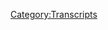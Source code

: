 {{Transcript
    | title         = [[59: August 17-18, 2015]]
    | caption       = [https://knowledgefight.libsyn.com/knowledge-fight-august-17-18 Listen to this episode on Libsyn]
    | episodeNumber = [[59: August 17-18, 2015|59]]
    | length        = 02:18:27
}}

{{MessageBox
    | header     = Warning: Bot Generated Content
    | text       = This transcript was automatically generated by transcription software and likely contains many mistakes and misattributions. Please check the audio for definitive quotes, attribution, and context.
    | image      = N3yvass4myg91.webp
    | imagewidth = 50px
    | id         = warning
}}

{{TranscriptBlock
    | name      = Unknown Speaker
    | timestamp = 00:00:00.000
    | text      = Andy in Kansas, you're on the air. Thanks for holding
}}

{{TranscriptBlock
    | name      = Unknown Speaker
    | timestamp = 00:00:03.839
    | text      = Hello Alex, I'm a first time caller. I'm a huge fan. I love your work. I love you. Hey everybody. Welcome back to knowledge fight
}}

{{TranscriptBlock
    | name      = Unknown Speaker
    | timestamp = 00:00:09.439
    | text      = I'm Dan. I'm Jordan. We're a couple dudes
}}

{{TranscriptBlock
    | name      = Unknown Speaker
    | timestamp = 00:00:11.080
    | text      = Who like to sit around and drink novelty beverages and talk a little bit about Alex Jones and his effect on the world. Today
}}

{{TranscriptBlock
    | name      = Unknown Speaker
    | timestamp = 00:00:16.800
    | text      = We are drinking a salted caramel mocha
}}

{{TranscriptBlock
    | name      = Unknown Speaker
    | timestamp = 00:00:21.679
    | text      = from a company that needs no buzz marketing. A company that may or may not have been involved in a scandal where they tried to
}}

{{TranscriptBlock
    | name      = Unknown Speaker
    | timestamp = 00:00:28.480
    | text      = Hire a bunch of immigrants. Those bastards. Starbucks. How could they?
}}

{{TranscriptBlock
    | name      = Unknown Speaker
    | timestamp = 00:00:33.359
    | text      = Starbucks, they have they're known for making some weird
}}

{{TranscriptBlock
    | name      = Unknown Speaker
    | timestamp = 00:00:37.679
    | text      = Store available products and this one is it was marked limited edition. That means I got to give it a try
}}

{{TranscriptBlock
    | name      = Unknown Speaker
    | timestamp = 00:00:43.500
    | text      = Oh, man, so why don't you why don't you do the honors?
}}

{{TranscriptBlock
    | name      = Unknown Speaker
    | timestamp = 00:00:47.320
    | text      = How say you? I mean it tastes amazing. It's a cake. It's a drinkable cake. Yeah as opposed to
}}

{{TranscriptBlock
    | name      = Unknown Speaker
    | timestamp = 00:00:54.500
    | text      = As opposed to the drink we had last week, which was an eatable drink. Yeah
}}

{{TranscriptBlock
    | name      = Unknown Speaker
    | timestamp = 00:01:02.140
    | text      = Yeah, so guys
}}

{{TranscriptBlock
    | name      = Unknown Speaker
    | timestamp = 00:01:04.299
    | text      = Have you ever wondered what it's like to chew a drink? Give it a go. I don't anymore. Not after last week.
}}

{{TranscriptBlock
    | name      = Unknown Speaker
    | timestamp = 00:01:09.140
    | text      = So today guys, this is podcast where I know a ton about Alex Jones and Jordan you do not know much
}}

{{TranscriptBlock
    | name      = Unknown Speaker
    | timestamp = 00:01:14.459
    | text      = I don't know anything about Alex Jones. Therein we find our dynamic. Today
}}

{{TranscriptBlock
    | name      = Unknown Speaker
    | timestamp = 00:01:18.379
    | text      = We are going to be taking a little trip back to 2015. Oh, thank God. The present is so miserable
}}

{{TranscriptBlock
    | name      = Unknown Speaker
    | timestamp = 00:01:24.140
    | text      = Although I should tell you that Alex Jones on today's show
}}

{{TranscriptBlock
    | name      = Unknown Speaker
    | timestamp = 00:01:28.500
    | text      = This is a recording this on Thursday on the 29th
}}

{{TranscriptBlock
    | name      = Unknown Speaker
    | timestamp = 00:01:32.180
    | text      = Alex Jones did have a guest on his show who speculated that the globalists are kidnapping children and
}}

{{TranscriptBlock
    | name      = Unknown Speaker
    | timestamp = 00:01:37.900
    | text      = Sending them to be slaves on a Mars colony
}}

{{TranscriptBlock
    | name      = Unknown Speaker
    | timestamp = 00:01:40.700
    | text      = Okay. Well one that's the first good plan. The globalists have ever had it's not bad. That's a solid plan
}}

{{TranscriptBlock
    | name      = Unknown Speaker
    | timestamp = 00:01:46.659
    | text      = But there's robots terraforming it and then there's children terraforming it. Yeah, I am pro both of those
}}

{{TranscriptBlock
    | name      = Unknown Speaker
    | timestamp = 00:01:53.140
    | text      = Well in terms of like the present and how violent it's getting in terms of Alex's rhetoric and his tone
}}

{{TranscriptBlock
    | name      = Unknown Speaker
    | timestamp = 00:02:00.099
    | text      = This is very welcome. Yeah, this kind of stuff is at least like that's silly
}}

{{TranscriptBlock
    | name      = Unknown Speaker
    | timestamp = 00:02:04.299
    | text      = Well, did you see the NRA video that they put? Oh my god. I was like I'm sitting there going like oh you motherfuckers
}}

{{TranscriptBlock
    | name      = Unknown Speaker
    | timestamp = 00:02:11.419
    | text      = Watch Alex Jones. I think Alex got a consulting credit. Yeah, exactly. That was sure that was hey
}}

{{TranscriptBlock
    | name      = Unknown Speaker
    | timestamp = 00:02:17.500
    | text      = Liberals are coming for you kill him. Well, they just keep calling them. They too. Well, yeah
}}

{{TranscriptBlock
    | name      = Unknown Speaker
    | timestamp = 00:02:22.819
    | text      = That's so scary. It's so scary. We're not Americans. So also the other thing we have guns not American
}}

{{TranscriptBlock
    | name      = Unknown Speaker
    | timestamp = 00:02:29.620
    | text      = So now you might be thinking is there a Mars colony that these children are going to this guest seems legit, right?
}}

{{TranscriptBlock
    | name      = Unknown Speaker
    | timestamp = 00:02:36.099
    | text      = Well, where would they keep it? He's on Alex Jones's show. So obviously he's credible. Yeah, he has some
}}

{{TranscriptBlock
    | name      = Unknown Speaker
    | timestamp = 00:02:42.620
    | text      = Supposed military history. So, you know, you know sure sure
}}

{{TranscriptBlock
    | name      = Unknown Speaker
    | timestamp = 00:02:46.460
    | text      = Here's how I know he's invalid
}}

{{TranscriptBlock
    | name      = Unknown Speaker
    | timestamp = 00:02:48.460
    | text      = Now in the same conversation where he's talking about this Mars colony
}}

{{TranscriptBlock
    | name      = Unknown Speaker
    | timestamp = 00:02:52.659
    | text      = He also talks about how the he these these pedophile globalists. I have to terrify the children to adrenaline eyes their blood
}}

{{TranscriptBlock
    | name      = Unknown Speaker
    | timestamp = 00:03:01.620
    | text      = It's back to the adrenochrome narrative Wow. Yep Wow
}}

{{TranscriptBlock
    | name      = Unknown Speaker
    | timestamp = 00:03:05.780
    | text      = Such bullshit why I don't know. I don't know
}}

{{TranscriptBlock
    | name      = Unknown Speaker
    | timestamp = 00:03:09.300
    | text      = It's because you have to get wackier and wackier or else you don't get attention
}}

{{TranscriptBlock
    | name      = Unknown Speaker
    | timestamp = 00:03:12.560
    | text      = You know what? I mean? Like they're hit the they're at this point where it's like fuck
}}

{{TranscriptBlock
    | name      = Unknown Speaker
    | timestamp = 00:03:15.900
    | text      = I feel like the next I'd like their move there. They're
}}

{{TranscriptBlock
    | name      = Unknown Speaker
    | timestamp = 00:03:20.340
    | text      = They're doing monsters ink basically what they need to do is like the globalists if they are terrifying the children, right?
}}

{{TranscriptBlock
    | name      = Unknown Speaker
    | timestamp = 00:03:27.060
    | text      = Maybe they discover that they could get even more
}}

{{TranscriptBlock
    | name      = Unknown Speaker
    | timestamp = 00:03:30.060
    | text      = Adrenochrome out of them if they gave them love if they made them laugh
}}

{{TranscriptBlock
    | name      = Unknown Speaker
    | timestamp = 00:03:33.259
    | text      = Yeah, as we were asking before the show started. It's very hard to make a comedy
}}

{{TranscriptBlock
    | name      = Unknown Speaker
    | timestamp = 00:03:37.099
    | text      = It is very hard to make a good comedy. So before we get to today's show in earnest
}}

{{TranscriptBlock
    | name      = Unknown Speaker
    | timestamp = 00:03:41.740
    | text      = I'd like to give a shout out to our new donator. Hey, what's up out there Patrick?
}}

{{TranscriptBlock
    | name      = Unknown Speaker
    | timestamp = 00:03:45.300
    | text      = Thanks for donating. I'm a policy wonk. We appreciate it. Thanks for joining up with the team
}}

{{TranscriptBlock
    | name      = Unknown Speaker
    | timestamp = 00:03:49.300
    | text      = Welcome Patrick
}}

{{TranscriptBlock
    | name      = Unknown Speaker
    | timestamp = 00:03:50.460
    | text      = If you would like to be a policy wonk
}}

{{TranscriptBlock
    | name      = Unknown Speaker
    | timestamp = 00:03:51.900
    | text      = You can go to our website knowledge fight calm click this support the show link and drop us a few bucks and a monthly
}}

{{TranscriptBlock
    | name      = Unknown Speaker
    | timestamp = 00:03:58.539
    | text      = Donation format and you can become a policy wonk. Yeah only six months from now and we will have new headphones indeed
}}

{{TranscriptBlock
    | name      = Unknown Speaker
    | timestamp = 00:04:05.180
    | text      = By the way the chair I'm sitting on falling apart
}}

{{TranscriptBlock
    | name      = Unknown Speaker
    | timestamp = 00:04:07.699
    | text      = But that is that is neither here nor there it's time to jump in the time machine
}}

{{TranscriptBlock
    | name      = Unknown Speaker
    | timestamp = 00:04:16.300
    | text      = Nope nope on our last negative one points to start the show Dan. I forgot we're keeping score
}}

{{TranscriptBlock
    | name      = Unknown Speaker
    | timestamp = 00:04:21.860
    | text      = Yeah, well sometimes sometimes we are that one gets a negative one. So last time we were back in 2015
}}

{{TranscriptBlock
    | name      = Unknown Speaker
    | timestamp = 00:04:28.259
    | text      = We ended on August 16th and Alex Jones had performed his pivot. Yes, he
}}

{{TranscriptBlock
    | name      = Unknown Speaker
    | timestamp = 00:04:34.300
    | text      = Had heard Donald Trump say negative things about Hillary Clinton all you need to hear and he decided I'm in
}}

{{TranscriptBlock
    | name      = Unknown Speaker
    | timestamp = 00:04:41.259
    | text      = Maybe Trump is the guy we need right but as I speculated to you two things
}}

{{TranscriptBlock
    | name      = Unknown Speaker
    | timestamp = 00:04:46.259
    | text      = Yes, I made two bold predictions. The first was that this was not a full pivot
}}

{{TranscriptBlock
    | name      = Unknown Speaker
    | timestamp = 00:04:51.579
    | text      = This was just a warming of sorts and Alex was not on board with him yet
}}

{{TranscriptBlock
    | name      = Unknown Speaker
    | timestamp = 00:04:57.019
    | text      = Okay, second prediction that I made was that Larry Nichols was right around the corner
}}

{{TranscriptBlock
    | name      = Unknown Speaker
    | timestamp = 00:05:02.139
    | text      = Okay, and I will tell you this on August 17th. Larry Nichols comes back. No shit
}}

{{TranscriptBlock
    | name      = Unknown Speaker
    | timestamp = 00:05:07.300
    | text      = You heard that you were that right around the corner right that right around the corner of it. So damn it Dan Larry Nichols
}}

{{TranscriptBlock
    | name      = Unknown Speaker
    | timestamp = 00:05:13.699
    | text      = We're not gonna listen to come too deep. You know too much. I'm not going to play any of Larry Nichols
}}

{{TranscriptBlock
    | name      = Unknown Speaker
    | timestamp = 00:05:20.540
    | text      = Parts from the August 17th show, but I will tell you that he provides evidence
}}

{{TranscriptBlock
    | name      = Unknown Speaker
    | timestamp = 00:05:25.980
    | text      = That the Clintons killed Vince Foster. We need to call and ask him about this
}}

{{TranscriptBlock
    | name      = Unknown Speaker
    | timestamp = 00:05:30.379
    | text      = I want to hear in his own words
}}

{{TranscriptBlock
    | name      = Unknown Speaker
    | timestamp = 00:05:32.819
    | text      = He provided a memo that apparently he gave he got from like state troopers or something like that seems inconclusive
}}

{{TranscriptBlock
    | name      = Unknown Speaker
    | timestamp = 00:05:39.379
    | text      = I don't know also could be fake
}}

{{TranscriptBlock
    | name      = Unknown Speaker
    | timestamp = 00:05:41.779
    | text      = Who would have guessed? Yeah, he also says
}}

{{TranscriptBlock
    | name      = Unknown Speaker
    | timestamp = 00:05:45.060
    | text      = Alex is like, how did you get that document? It's like I stole it. I
}}

{{TranscriptBlock
    | name      = Unknown Speaker
    | timestamp = 00:05:50.819
    | text      = Committed a crime and Alex is like
}}

{{TranscriptBlock
    | name      = Unknown Speaker
    | timestamp = 00:05:52.819
    | text      = Admitting it on live broadcast and Alex is like you're just covering up for your your secret agent sources, right?
}}

{{TranscriptBlock
    | name      = Unknown Speaker
    | timestamp = 00:05:59.300
    | text      = And he's like nah, I'll be honest things just show up in my mailbox
}}

{{TranscriptBlock
    | name      = Unknown Speaker
    | timestamp = 00:06:10.259
    | text      = You give away your fucking home address on Alex Jones's show who knows how many radio shows that you're on
}}

{{TranscriptBlock
    | name      = Unknown Speaker
    | timestamp = 00:06:17.019
    | text      = Soliciting money for your medical bills, which would be covered under Obamacare
}}

{{TranscriptBlock
    | name      = Unknown Speaker
    | timestamp = 00:06:20.920
    | text      = but
}}

{{TranscriptBlock
    | name      = Unknown Speaker
    | timestamp = 00:06:22.399
    | text      = Be that as it may Larry Nichols, why not go for Medicare for all Larry Nichols join the winning
}}

{{TranscriptBlock
    | name      = Unknown Speaker
    | timestamp = 00:06:28.319
    | text      = I mean the losing team we're all gonna we're all gonna die. It's very bad times on this Thursday
}}

{{TranscriptBlock
    | name      = Unknown Speaker
    | timestamp = 00:06:32.920
    | text      = Yeah, so the other thing he talks about is how he thinks that the stuff with Clinton's server Hillary's private server emails
}}

{{TranscriptBlock
    | name      = Unknown Speaker
    | timestamp = 00:06:40.480
    | text      = He thinks it's Obama setting her up
}}

{{TranscriptBlock
    | name      = Unknown Speaker
    | timestamp = 00:06:44.120
    | text      = Alright, that's not a narrative I've ever heard. Well, well because that is the most intriguing narrative I have ever heard
}}

{{TranscriptBlock
    | name      = Unknown Speaker
    | timestamp = 00:06:50.040
    | text      = Well, it's because Larry Nichols believes that Obama wants to become the last president
}}

{{TranscriptBlock
    | name      = Unknown Speaker
    | timestamp = 00:06:56.439
    | text      = Because when you're the last president you become king and if Obama becomes king
}}

{{TranscriptBlock
    | name      = Unknown Speaker
    | timestamp = 00:07:01.319
    | text      = He will immediately turn the United States into an Islamic caliphate, right?
}}

{{TranscriptBlock
    | name      = Unknown Speaker
    | timestamp = 00:07:05.639
    | text      = At which point he is the leader of Islam worldwide now, and so he needs to get the Clintons out of the way, right?
}}

{{TranscriptBlock
    | name      = Unknown Speaker
    | timestamp = 00:07:11.879
    | text      = They're the only force powerful enough to take him down and stop his
}}

{{TranscriptBlock
    | name      = Unknown Speaker
    | timestamp = 00:07:15.680
    | text      = Islamification plan right so he's got to make this server shit happen in order to set up Hillary take her down
}}

{{TranscriptBlock
    | name      = Unknown Speaker
    | timestamp = 00:07:22.519
    | text      = Then there's nothing stopping him from being king of the Muslims. Okay, here's my counter theory
}}

{{TranscriptBlock
    | name      = Unknown Speaker
    | timestamp = 00:07:27.560
    | text      = All right counter theory to that. I agree with the premise
}}

{{TranscriptBlock
    | name      = Unknown Speaker
    | timestamp = 00:07:33.040
    | text      = Did set up Hillary Clinton why
}}

{{TranscriptBlock
    | name      = Unknown Speaker
    | timestamp = 00:07:36.680
    | text      = Revenge on America. Hmm who has been treated worse?
}}

{{TranscriptBlock
    | name      = Unknown Speaker
    | timestamp = 00:07:41.519
    | text      = Yeah, Obama and now it's time for now Obama's thinking you know what I'm fucking out of here
}}

{{TranscriptBlock
    | name      = Unknown Speaker
    | timestamp = 00:07:48.560
    | text      = Yeah, I'm done with you fucks. Guess what? Welcome to Trump now, you'll finally appreciate me
}}

{{TranscriptBlock
    | name      = Unknown Speaker
    | timestamp = 00:07:54.160
    | text      = Don't you don't you Appalachia have a hot plate of Trump? Yeah
}}

{{TranscriptBlock
    | name      = Unknown Speaker
    | timestamp = 00:07:59.360
    | text      = How good is Obamacare looking now fuck face?
}}

{{TranscriptBlock
    | name      = Unknown Speaker
    | timestamp = 00:08:02.439
    | text      = God, that's reasonable enough that I believe that now it I think that's true. I've declared it Obama Trump is
}}

{{TranscriptBlock
    | name      = Unknown Speaker
    | timestamp = 00:08:09.360
    | text      = It's Obama's revenge on us. It follows like human nature, but at the same time Obama's not nearly that petty. Well
}}

{{TranscriptBlock
    | name      = Unknown Speaker
    | timestamp = 00:08:16.920
    | text      = Did you did you read that? I mean think about the Russian story, right?
}}

{{TranscriptBlock
    | name      = Unknown Speaker
    | timestamp = 00:08:20.399
    | text      = Maybe Obama could have revealed all the information that he already knew. Maybe he could have told us. Maybe he could have done something
}}

{{TranscriptBlock
    | name      = Unknown Speaker
    | timestamp = 00:08:27.180
    | text      = I feel like what happened
}}

{{TranscriptBlock
    | name      = Unknown Speaker
    | timestamp = 00:08:29.399
    | text      = Nothing. I feel like that comes into legality though. I'm not entirely sure about all the dynamics be that as it may currently
}}

{{TranscriptBlock
    | name      = Unknown Speaker
    | timestamp = 00:08:36.159
    | text      = I don't think anything any president does
}}

{{TranscriptBlock
    | name      = Unknown Speaker
    | timestamp = 00:08:38.320
    | text      = It can now be punished by any force of law Thunderdome. Yeah, it's it's all over
}}

{{TranscriptBlock
    | name      = Unknown Speaker
    | timestamp = 00:08:44.080
    | text      = So be that as it may my prediction was right the fuck on that Larry Nichols was coming and he shows up on this
}}

{{TranscriptBlock
    | name      = Unknown Speaker
    | timestamp = 00:08:50.480
    | text      = You're not saying that to brag
}}

{{TranscriptBlock
    | name      = Unknown Speaker
    | timestamp = 00:08:52.440
    | text      = No, but I'm right all the time exactly. But also I'm right about the other thing I suggested
}}

{{TranscriptBlock
    | name      = Unknown Speaker
    | timestamp = 00:08:58.279
    | text      = Here's where Alex's head is at at the on August 17th 2015 as it relates to Trump
}}

{{TranscriptBlock
    | name      = Unknown Speaker
    | timestamp = 00:09:04.039
    | text      = Okay, my gut tells me not to completely trust Donald Trump, but also not to completely judge him and say that he's an operative
}}

{{TranscriptBlock
    | name      = Unknown Speaker
    | timestamp = 00:09:12.240
    | text      = completely and
}}

{{TranscriptBlock
    | name      = Unknown Speaker
    | timestamp = 00:09:14.080
    | text      = Now I've moved from 5050 on Trump to 6040
}}

{{TranscriptBlock
    | name      = Unknown Speaker
    | timestamp = 00:09:18.659
    | text      = Towards him. What does that mean?
}}

{{TranscriptBlock
    | name      = Unknown Speaker
    | timestamp = 00:09:22.799
    | text      = Because what he's doing
}}

{{TranscriptBlock
    | name      = Unknown Speaker
    | timestamp = 00:09:26.639
    | text      = Is hurting the establishment the imaginary team in my head that I'm again and I could see all the angles of how he ends up
}}

{{TranscriptBlock
    | name      = Unknown Speaker
    | timestamp = 00:09:33.559
    | text      = helping
}}

{{TranscriptBlock
    | name      = Unknown Speaker
    | timestamp = 00:09:35.759
    | text      = Hillary in fact, we have a piece Paul Watson did last week from full-force nightly news. I never aired on the radio. I
}}

{{TranscriptBlock
    | name      = Unknown Speaker
    | timestamp = 00:09:42.120
    | text      = Want to play that with his perspective on how Trump's bad at the bottom of the hour
}}

{{TranscriptBlock
    | name      = Unknown Speaker
    | timestamp = 00:09:49.840
    | text      = But then I'm gonna go over why Trump may be good
}}

{{TranscriptBlock
    | name      = Unknown Speaker
    | timestamp = 00:09:54.320
    | text      = And I want to be clear
}}

{{TranscriptBlock
    | name      = Unknown Speaker
    | timestamp = 00:09:56.519
    | text      = I'm not endorsing Donald Trump. Okay. All right. I'm simply just not gonna be the ultimate
}}

{{TranscriptBlock
    | name      = Unknown Speaker
    | timestamp = 00:10:01.840
    | text      = cynic
}}

{{TranscriptBlock
    | name      = Unknown Speaker
    | timestamp = 00:10:05.799
    | text      = Ultimate critic I'm gonna wait until he sells people out and then
}}

{{TranscriptBlock
    | name      = Unknown Speaker
    | timestamp = 00:10:14.240
    | text      = Not just myself but tens of millions of others are gonna make sure he's politically and
}}

{{TranscriptBlock
    | name      = Unknown Speaker
    | timestamp = 00:10:19.080
    | text      = Financially punished. I'm gonna hold you to that and Trump's not stupid. That's why I've looked at every angle and
}}

{{TranscriptBlock
    | name      = Unknown Speaker
    | timestamp = 00:10:26.919
    | text      = Something big's going on here and it's beyond Trump that's coming up
}}

{{TranscriptBlock
    | name      = Unknown Speaker
    | timestamp = 00:10:30.519
    | text      = So Alex is right first up. John Lovett's is the ultimate critic. Yes. That's that's just the truth. Sure
}}

{{TranscriptBlock
    | name      = Unknown Speaker
    | timestamp = 00:10:38.320
    | text      = And wait, is that all you had?
}}

{{TranscriptBlock
    | name      = Unknown Speaker
    | timestamp = 00:10:40.639
    | text      = No, I have a second off. Okay, that pause
}}

{{TranscriptBlock
    | name      = Unknown Speaker
    | timestamp = 00:10:44.919
    | text      = Sip god damn it
}}

{{TranscriptBlock
    | name      = Unknown Speaker
    | timestamp = 00:10:47.399
    | text      = Took us you didn't have your hand on the cake bottle looked at my notes
}}

{{TranscriptBlock
    | name      = Unknown Speaker
    | timestamp = 00:10:51.559
    | text      = I took a sip that was a pause. This is revenge. This is revenge. This is revenge for the replicates, isn't it?
}}

{{TranscriptBlock
    | name      = Unknown Speaker
    | timestamp = 00:10:58.519
    | text      = I knew it. I knew it. You have three words. No, I have five words. All right, go ahead
}}

{{TranscriptBlock
    | name      = Unknown Speaker
    | timestamp = 00:11:06.200
    | text      = He's gonna wait until he sells people out. Yeah, but what is that inevitable? Yeah, but how can you be?
}}

{{TranscriptBlock
    | name      = Unknown Speaker
    | timestamp = 00:11:12.759
    | text      = 60-44 Trump and still be like yeah, he's gonna sell everybody out. I don't know his numbers don't make any sense
}}

{{TranscriptBlock
    | name      = Unknown Speaker
    | timestamp = 00:11:18.600
    | text      = He trusts Ted Cruz 95% at this point in history and then cucks him out like two months later
}}

{{TranscriptBlock
    | name      = Unknown Speaker
    | timestamp = 00:11:24.200
    | text      = Yeah, so I mean who knows his numbers and his loyalties are meaningless
}}

{{TranscriptBlock
    | name      = Unknown Speaker
    | timestamp = 00:11:29.440
    | text      = Yeah, it does kind of seem like he he blows in whatever wind he feels like. Yeah
}}

{{TranscriptBlock
    | name      = Unknown Speaker
    | timestamp = 00:11:33.879
    | text      = Yeah, for sure and as as the course of this episode goes
}}

{{TranscriptBlock
    | name      = Unknown Speaker
    | timestamp = 00:11:37.639
    | text      = Our speculation that a lot of this was about Hillary is probably true, but I have found a new leader in the clubhouse
}}

{{TranscriptBlock
    | name      = Unknown Speaker
    | timestamp = 00:11:44.480
    | text      = Okay for theories of what's going on Obama. No, okay. Larry Nichols is not correct
}}

{{TranscriptBlock
    | name      = Unknown Speaker
    | timestamp = 00:11:51.519
    | text      = So on this episode
}}

{{TranscriptBlock
    | name      = Unknown Speaker
    | timestamp = 00:11:53.519
    | text      = One of the news stories he wants to cover is about how there's a sorority that made an ad he's already dumb
}}

{{TranscriptBlock
    | name      = Unknown Speaker
    | timestamp = 00:12:01.080
    | text      = Very there's a sorority that made an ad you have no idea how dumb why do we live in this world?
}}

{{TranscriptBlock
    | name      = Unknown Speaker
    | timestamp = 00:12:06.679
    | text      = So they got a little backlash
}}

{{TranscriptBlock
    | name      = Unknown Speaker
    | timestamp = 00:12:09.639
    | text      = And the reason is it's because it's an all-white commercial. It's all white people in this sorority
}}

{{TranscriptBlock
    | name      = Unknown Speaker
    | timestamp = 00:12:15.440
    | text      = Okay, and they got a little backlash. Is it all white people in a very?
}}

{{TranscriptBlock
    | name      = Unknown Speaker
    | timestamp = 00:12:19.000
    | text      = We love all white people kind of way or is it just a sorority? That's like let me be clear. I didn't watch the video
}}

{{TranscriptBlock
    | name      = Unknown Speaker
    | timestamp = 00:12:27.320
    | text      = But let's get Alex Jones's take on it to white sorority video slam for being racially homogeneous to just
}}

{{TranscriptBlock
    | name      = Unknown Speaker
    | timestamp = 00:12:35.120
    | text      = Homogeneous also, I want to give one little bit of a warning. There is a jump cut in the middle of this audio clip
}}

{{TranscriptBlock
    | name      = Unknown Speaker
    | timestamp = 00:12:41.960
    | text      = It's the first time there ever will be one of those on this podcast
}}

{{TranscriptBlock
    | name      = Unknown Speaker
    | timestamp = 00:12:45.919
    | text      = Do you mean it is it the last time as well? No, maybe not
}}

{{TranscriptBlock
    | name      = Unknown Speaker
    | timestamp = 00:12:49.279
    | text      = I'm not sure but I did that because he talked about the video in two chunks and in between was a two-minute commercial for
}}

{{TranscriptBlock
    | name      = Unknown Speaker
    | timestamp = 00:12:56.240
    | text      = Prostaguard so I cut out the commercial and just put the two pieces back to back
}}

{{TranscriptBlock
    | name      = Unknown Speaker
    | timestamp = 00:13:00.919
    | text      = Yeah
}}

{{TranscriptBlock
    | name      = Unknown Speaker
    | timestamp = 00:13:01.340
    | text      = But don't you just love the juxtaposition of young sorority girls taken making a video and then?
}}

{{TranscriptBlock
    | name      = Unknown Speaker
    | timestamp = 00:13:09.019
    | text      = Hey old dudes, I do like that watch out for peeing. Sometimes it's hard
}}

{{TranscriptBlock
    | name      = Unknown Speaker
    | timestamp = 00:13:13.759
    | text      = Well, Alex also is like I take prostaguard every day. It's not like I need it, but you know
}}

{{TranscriptBlock
    | name      = Unknown Speaker
    | timestamp = 00:13:21.919
    | text      = Why are you taking all your pills you're rotting your brain Alex
}}

{{TranscriptBlock
    | name      = Unknown Speaker
    | timestamp = 00:13:25.879
    | text      = Oh also, there was that report that came out about how Gwyneth Paltrow's goop blog
}}

{{TranscriptBlock
    | name      = Unknown Speaker
    | timestamp = 00:13:31.399
    | text      = recommends all the same
}}

{{TranscriptBlock
    | name      = Unknown Speaker
    | timestamp = 00:13:33.080
    | text      = Officially my favorite thing which is pretty wild but then also I was reading through that trolled opposition
}}

{{TranscriptBlock
    | name      = Unknown Speaker
    | timestamp = 00:13:38.860
    | text      = I was reading through the article that had all the comparison of her products her like hippie bougie products
}}

{{TranscriptBlock
    | name      = Unknown Speaker
    | timestamp = 00:13:46.240
    | text      = versus Alex Jones's info wars products and how they're all pretty much the same things and one thing that I didn't realize is
}}

{{TranscriptBlock
    | name      = Unknown Speaker
    | timestamp = 00:13:55.679
    | text      = The the iodine the amount that's in the pills that Alex sells is
}}

{{TranscriptBlock
    | name      = Unknown Speaker
    | timestamp = 00:14:01.519
    | text      = Substantially over the recommended amount that you sure day
}}

{{TranscriptBlock
    | name      = Unknown Speaker
    | timestamp = 00:14:05.120
    | text      = Yeah, so if you take the iodine every day, you are way against doctor's orders. Okay, I think it's like 700 micrograms
}}

{{TranscriptBlock
    | name      = Unknown Speaker
    | timestamp = 00:14:13.240
    | text      = More than what doctors recommend as a ceiling for what's safe?
}}

{{TranscriptBlock
    | name      = Unknown Speaker
    | timestamp = 00:14:17.840
    | text      = So taking that much iodine could actually be dangerous. Yeah, Alex is doing that every day plus prostaguard
}}

{{TranscriptBlock
    | name      = Unknown Speaker
    | timestamp = 00:14:24.720
    | text      = Plus super female vitality sure sure. What else does he god damn it selenium? It's a shell ajeet. I
}}

{{TranscriptBlock
    | name      = Unknown Speaker
    | timestamp = 00:14:32.360
    | text      = I see shield. I believe him when he says he's taking these things
}}

{{TranscriptBlock
    | name      = Unknown Speaker
    | timestamp = 00:14:38.519
    | text      = Somewhat. Yeah, it's gross and weird. It's pretty gross. But so is this clip. Yeah, it's bad
}}

{{TranscriptBlock
    | name      = Unknown Speaker
    | timestamp = 00:14:43.960
    | text      = I wonder if he can afford if you have to be a predominantly white fraternity
}}

{{TranscriptBlock
    | name      = Unknown Speaker
    | timestamp = 00:14:47.919
    | text      = Why they're totally black fraternities totally Hispanic fraternities
}}

{{TranscriptBlock
    | name      = Unknown Speaker
    | timestamp = 00:14:50.919
    | text      = I mean, I'm gonna do a piece where I'm gonna go out to some of these black bars and East Austin
}}

{{TranscriptBlock
    | name      = Unknown Speaker
    | timestamp = 00:14:54.639
    | text      = I'm gonna walk in with a camera. I'm not kidding if I have the time
}}

{{TranscriptBlock
    | name      = Unknown Speaker
    | timestamp = 00:14:57.279
    | text      = I'll do it or my reporters ought to I'm not scared to do it folks will laugh. I think it's funny. Uh, but
}}

{{TranscriptBlock
    | name      = Unknown Speaker
    | timestamp = 00:15:03.399
    | text      = I'm gonna go into a totally black bar
}}

{{TranscriptBlock
    | name      = Unknown Speaker
    | timestamp = 00:15:06.200
    | text      = There's a whole bunch of them in East Austin. I'm gonna walk in and go why is this so black?
}}

{{TranscriptBlock
    | name      = Unknown Speaker
    | timestamp = 00:15:10.559
    | text      = They don't say excuse me. I'm gonna say oh man. It's a joke. I'm doing a piece. Oh Alex Jones watch
}}

{{TranscriptBlock
    | name      = Unknown Speaker
    | timestamp = 00:15:16.039
    | text      = I'm I think I'm gonna do it then I'll be oh, I'm just in here filming for show
}}

{{TranscriptBlock
    | name      = Unknown Speaker
    | timestamp = 00:15:19.139
    | text      = What do you think about this and I'll sit back and have a beer
}}

{{TranscriptBlock
    | name      = Unknown Speaker
    | timestamp = 00:15:22.720
    | text      = It's not racist
}}

{{TranscriptBlock
    | name      = Unknown Speaker
    | timestamp = 00:15:24.720
    | text      = That if you grow up around a bunch of people and that's what you're used to that's what you do
}}

{{TranscriptBlock
    | name      = Unknown Speaker
    | timestamp = 00:15:29.080
    | text      = They got Japanese fraternities. There's not Chinese in them. They're Japanese. They got Chinese fraternities
}}

{{TranscriptBlock
    | name      = Unknown Speaker
    | timestamp = 00:15:34.679
    | text      = There's not Mexicans in them
}}

{{TranscriptBlock
    | name      = Unknown Speaker
    | timestamp = 00:15:37.440
    | text      = Because it's the culture. It's what it is. It's that if you hate other people and then don't want to work with them. That's racist
}}

{{TranscriptBlock
    | name      = Unknown Speaker
    | timestamp = 00:15:43.960
    | text      = But we're gonna get to that
}}

{{TranscriptBlock
    | name      = Unknown Speaker
    | timestamp = 00:15:45.919
    | text      = So that's where the that's where the jump cut is
}}

{{TranscriptBlock
    | name      = Unknown Speaker
    | timestamp = 00:15:48.960
    | text      = And and one of the things that Alex is doing is this really unfair thing where it's like well if you grow up in a certain
}}

{{TranscriptBlock
    | name      = Unknown Speaker
    | timestamp = 00:15:56.960
    | text      = Segregated culture it makes sense when you're an adult you want to be segregated. Yeah, that's not that's not a good argument for anything
}}

{{TranscriptBlock
    | name      = Unknown Speaker
    | timestamp = 00:16:04.700
    | text      = It's not good, but it's also not
}}

{{TranscriptBlock
    | name      = Unknown Speaker
    | timestamp = 00:16:06.960
    | text      = Applicable really to like sororities or fraternities and stuff like that which are regulated by you know
}}

{{TranscriptBlock
    | name      = Unknown Speaker
    | timestamp = 00:16:12.919
    | text      = organizations like Greek life organizations and if you have a
}}

{{TranscriptBlock
    | name      = Unknown Speaker
    | timestamp = 00:16:16.559
    | text      = a no black people
}}

{{TranscriptBlock
    | name      = Unknown Speaker
    | timestamp = 00:16:19.139
    | text      = Fraternity, that's a systematic problem. That's that has nothing to do with I gravitate towards other people of my race
}}

{{TranscriptBlock
    | name      = Unknown Speaker
    | timestamp = 00:16:25.899
    | text      = No, that's that's institutional. Well, and not only that but it's it's very much impossible to prove or disprove
}}

{{TranscriptBlock
    | name      = Unknown Speaker
    | timestamp = 00:16:33.379
    | text      = Unless you go undercover. It's just like the
}}

{{TranscriptBlock
    | name      = Unknown Speaker
    | timestamp = 00:16:37.259
    | text      = Movie Soulman something like that. No, I mean just like the housing so they'll have people who are working for
}}

{{TranscriptBlock
    | name      = Unknown Speaker
    | timestamp = 00:16:43.980
    | text      = regulatory agencies they'll have
}}

{{TranscriptBlock
    | name      = Unknown Speaker
    | timestamp = 00:16:47.100
    | text      = White people or white woman black woman both go try to rent the same apartment
}}

{{TranscriptBlock
    | name      = Unknown Speaker
    | timestamp = 00:16:51.980
    | text      = Yeah, and they consistently find that black women are quoted a much higher rent. They're they're they're
}}

{{TranscriptBlock
    | name      = Unknown Speaker
    | timestamp = 00:16:58.700
    | text      = Systematically discriminated against you so you can't prove that the sorority is doing this because of this video
}}

{{TranscriptBlock
    | name      = Unknown Speaker
    | timestamp = 00:17:04.660
    | text      = But also, you know, it's not necessary. It's not necessarily that they're not doing it either
}}

{{TranscriptBlock
    | name      = Unknown Speaker
    | timestamp = 00:17:10.500
    | text      = Well, you would have to send in an undercover college student to be like, hey
}}

{{TranscriptBlock
    | name      = Unknown Speaker
    | timestamp = 00:17:16.019
    | text      = I'd like to rush your fraternity or sorority and they'd be like
}}

{{TranscriptBlock
    | name      = Unknown Speaker
    | timestamp = 00:17:24.579
    | text      = Skin color and then walk away. Yeah, and I mean, I don't know I
}}

{{TranscriptBlock
    | name      = Unknown Speaker
    | timestamp = 00:17:30.180
    | text      = I don't know how to unpack the idea that there are like all black fraternities and things like that
}}

{{TranscriptBlock
    | name      = Unknown Speaker
    | timestamp = 00:17:36.619
    | text      = Because those do exist. Yeah, and I don't really see that big of a problem with it somehow
}}

{{TranscriptBlock
    | name      = Unknown Speaker
    | timestamp = 00:17:42.220
    | text      = Yeah, but all white fraternities and sororities do seem like a problem to me. Why is that I well
}}

{{TranscriptBlock
    | name      = Unknown Speaker
    | timestamp = 00:17:48.700
    | text      = Because you're a white guilt-haven't cuck. Oh, that's it. No, I I here's here's one of my big issues
}}

{{TranscriptBlock
    | name      = Unknown Speaker
    | timestamp = 00:17:54.779
    | text      = Actually, I just answered my own question in my head. Yeah, it's because race in our country has had a really exclusionary history
}}

{{TranscriptBlock
    | name      = Unknown Speaker
    | timestamp = 00:18:01.220
    | text      = Yeah, and that was done by white people, right?
}}

{{TranscriptBlock
    | name      = Unknown Speaker
    | timestamp = 00:18:04.500
    | text      = It wasn't done by these other disenfranchised groups
}}

{{TranscriptBlock
    | name      = Unknown Speaker
    | timestamp = 00:18:08.059
    | text      = So when we mirror the past it is a problem, right?
}}

{{TranscriptBlock
    | name      = Unknown Speaker
    | timestamp = 00:18:12.660
    | text      = And when they have groups that are inclusionary to themselves as a support system
}}

{{TranscriptBlock
    | name      = Unknown Speaker
    | timestamp = 00:18:18.339
    | text      = yeah, generally it seems like a we have to
}}

{{TranscriptBlock
    | name      = Unknown Speaker
    | timestamp = 00:18:21.059
    | text      = Unite to fight back against this because they if we don't then they're gonna pick us off one by one or less fight back
}}

{{TranscriptBlock
    | name      = Unknown Speaker
    | timestamp = 00:18:27.079
    | text      = And more support each other right that yeah again because we don't we we are always speaking violent metaphors
}}

{{TranscriptBlock
    | name      = Unknown Speaker
    | timestamp = 00:18:33.140
    | text      = Well, we are very frustrated. It's like we're not allowed in their space. So we create our own space. Right, right
}}

{{TranscriptBlock
    | name      = Unknown Speaker
    | timestamp = 00:18:39.460
    | text      = That's that that's a good analysis. I think that might be more why it doesn't really offend me that much right
}}

{{TranscriptBlock
    | name      = Unknown Speaker
    | timestamp = 00:18:45.660
    | text      = Well, I think I think it it is I think you're right
}}

{{TranscriptBlock
    | name      = Unknown Speaker
    | timestamp = 00:18:51.740
    | text      = my thoughts on it are
}}

{{TranscriptBlock
    | name      = Unknown Speaker
    | timestamp = 00:18:53.740
    | text      = Built around I think the way that Chicago is so segregated. Like I think one of the biggest issues is that
}}

{{TranscriptBlock
    | name      = Unknown Speaker
    | timestamp = 00:19:03.099
    | text      = If we're this segregated then it is very much a you're not you're still treating people as the other
}}

{{TranscriptBlock
    | name      = Unknown Speaker
    | timestamp = 00:19:10.380
    | text      = Yeah, like that's one of the big things that they did that changed things for Alabama
}}

{{TranscriptBlock
    | name      = Unknown Speaker
    | timestamp = 00:19:15.900
    | text      = Immediately following the Civil War is once you have a generation of kids that are fully segregated or not
}}

{{TranscriptBlock
    | name      = Unknown Speaker
    | timestamp = 00:19:21.299
    | text      = Not say fully integrated. They don't fear black people
}}

{{TranscriptBlock
    | name      = Unknown Speaker
    | timestamp = 00:19:25.700
    | text      = It is very much an inclusionary thing
}}

{{TranscriptBlock
    | name      = Unknown Speaker
    | timestamp = 00:19:28.859
    | text      = Everybody gets pissed off whenever you try and do it, but I think integration even if it's forced integration
}}

{{TranscriptBlock
    | name      = Unknown Speaker
    | timestamp = 00:19:34.740
    | text      = Ultimately winds up being a much better situation for everyone
}}

{{TranscriptBlock
    | name      = Unknown Speaker
    | timestamp = 00:19:37.859
    | text      = Well in some ways that forced integration is a bad way to put it and it's almost like it's a very bad way to put
}}

{{TranscriptBlock
    | name      = Unknown Speaker
    | timestamp = 00:19:43.400
    | text      = It but it's all what was what let me let me put a let me shine that piece
}}

{{TranscriptBlock
    | name      = Unknown Speaker
    | timestamp = 00:19:47.240
    | text      = Uh-huh. I think a better way to phrase it to be like immersion therapy for people who are for just just
}}

{{TranscriptBlock
    | name      = Unknown Speaker
    | timestamp = 00:19:54.579
    | text      = Desegregation like what? What was the school system other than forced integration, right? You can call it desegregation
}}

{{TranscriptBlock
    | name      = Unknown Speaker
    | timestamp = 00:20:02.460
    | text      = Which is still an accurate
}}

{{TranscriptBlock
    | name      = Unknown Speaker
    | timestamp = 00:20:06.579
    | text      = moniker but I think you know again, I'm always speaking violent metaphors now, it's a very frustrating time Alex's forced
}}

{{TranscriptBlock
    | name      = Unknown Speaker
    | timestamp = 00:20:13.900
    | text      = Integration. So Alex is not done talking about these sororities and this video
}}

{{TranscriptBlock
    | name      = Unknown Speaker
    | timestamp = 00:20:19.940
    | text      = What a shot and it takes a weird spin. So coming up to white sorority videos slam for being
}}

{{TranscriptBlock
    | name      = Unknown Speaker
    | timestamp = 00:20:27.660
    | text      = Racially homogeneous to see a rap video black people in it or you ever
}}

{{TranscriptBlock
    | name      = Unknown Speaker
    | timestamp = 00:20:33.339
    | text      = See a Hispanic
}}

{{TranscriptBlock
    | name      = Unknown Speaker
    | timestamp = 00:20:35.339
    | text      = Group of people out of the park go up and say why are you so racist? Why are there?
}}

{{TranscriptBlock
    | name      = Unknown Speaker
    | timestamp = 00:20:40.539
    | text      = 300 Hispanic people at this park barbecuing
}}

{{TranscriptBlock
    | name      = Unknown Speaker
    | timestamp = 00:20:44.180
    | text      = Where are the black people where the white people racist racist racist does it get more indicative of white privilege than that?
}}

{{TranscriptBlock
    | name      = Unknown Speaker
    | timestamp = 00:20:52.460
    | text      = Yeah, why can't I join your family's barbecue? Yeah
}}

{{TranscriptBlock
    | name      = Unknown Speaker
    | timestamp = 00:20:55.500
    | text      = Can you can you think of any situation where ribs? All right. Oh, yeah, that's a good point
}}

{{TranscriptBlock
    | name      = Unknown Speaker
    | timestamp = 00:21:00.460
    | text      = He always feels left out when there's a barbecue who doesn't love ribs
}}

{{TranscriptBlock
    | name      = Unknown Speaker
    | timestamp = 00:21:03.519
    | text      = But yeah
}}

{{TranscriptBlock
    | name      = Unknown Speaker
    | timestamp = 00:21:04.019
    | text      = That is the most glaring example of white privilege because you can see that happening and then being like dude
}}

{{TranscriptBlock
    | name      = Unknown Speaker
    | timestamp = 00:21:10.299
    | text      = We're just trying to or maybe they're super inclusive
}}

{{TranscriptBlock
    | name      = Unknown Speaker
    | timestamp = 00:21:13.740
    | text      = Well, this is a big argument that white supremacists make about the idea of diversity actually being code for like white genocide
}}

{{TranscriptBlock
    | name      = Unknown Speaker
    | timestamp = 00:21:21.140
    | text      = Uh-huh, the idea that you know, like there's these all-white organizations that they need diversity
}}

{{TranscriptBlock
    | name      = Unknown Speaker
    | timestamp = 00:21:27.539
    | text      = But you never say that there you need diversity in all black organizations and stuff like that
}}

{{TranscriptBlock
    | name      = Unknown Speaker
    | timestamp = 00:21:33.779
    | text      = which again it's a
}}

{{TranscriptBlock
    | name      = Unknown Speaker
    | timestamp = 00:21:35.779
    | text      = It's the difference between the oppressor and the oppressed at least historically. Yeah and currently
}}

{{TranscriptBlock
    | name      = Unknown Speaker
    | timestamp = 00:21:41.740
    | text      = Yeah, but and probably for the future as well
}}

{{TranscriptBlock
    | name      = Unknown Speaker
    | timestamp = 00:21:45.940
    | text      = Doesn't look like
}}

{{TranscriptBlock
    | name      = Unknown Speaker
    | timestamp = 00:21:48.180
    | text      = You're gonna be wrong. There's not a positive spin. Not really. No, what's racist is implying
}}

{{TranscriptBlock
    | name      = Unknown Speaker
    | timestamp = 00:21:54.500
    | text      = Yeah, tell me what's right black or being Hispanic is
}}

{{TranscriptBlock
    | name      = Unknown Speaker
    | timestamp = 00:21:57.900
    | text      = Inherently bad. That's the old and the feminist group is complaining about this doesn't like it because it's a bunch of really good-looking women
}}

{{TranscriptBlock
    | name      = Unknown Speaker
    | timestamp = 00:22:05.500
    | text      = And as we know modern feminists for whatever reason they have international studies out are three times fatter
}}

{{TranscriptBlock
    | name      = Unknown Speaker
    | timestamp = 00:22:12.339
    | text      = And on beauty scales much lower and it turns out they want to dominate women and tell women what to do
}}

{{TranscriptBlock
    | name      = Unknown Speaker
    | timestamp = 00:22:18.900
    | text      = And I'm not against lesbians or anything
}}

{{TranscriptBlock
    | name      = Unknown Speaker
    | timestamp = 00:22:21.059
    | text      = But let's face it predominantly a lot of hardcore feminists are lesbians who just want to pimp women and hey
}}

{{TranscriptBlock
    | name      = Unknown Speaker
    | timestamp = 00:22:29.339
    | text      = More power to I mean, I'm being sarcastic, but I mean I am impressed by some of the dog-ugly women. I see wearing
}}

{{TranscriptBlock
    | name      = Unknown Speaker
    | timestamp = 00:22:36.700
    | text      = They got a chain on their wallet short haircut. They're dressing down blonde girlfriend
}}

{{TranscriptBlock
    | name      = Unknown Speaker
    | timestamp = 00:22:41.740
    | text      = You know, he's got her nails done just right looks like Marilyn Monroe
}}

{{TranscriptBlock
    | name      = Unknown Speaker
    | timestamp = 00:22:45.019
    | text      = And I hear about the police reports where you got the lesbians beating up their girlfriends and their wives
}}

{{TranscriptBlock
    | name      = Unknown Speaker
    | timestamp = 00:22:49.700
    | text      = I mean, you'll see like some giant, you know, fat woman with tattoos everywhere. She's got a girlfriend looks like
}}

{{TranscriptBlock
    | name      = Unknown Speaker
    | timestamp = 00:22:56.859
    | text      = she's gonna be the centerfold next week's playboy and
}}

{{TranscriptBlock
    | name      = Unknown Speaker
    | timestamp = 00:23:00.420
    | text      = That's just how they roll and the women bow down and they follow their daddy
}}

{{TranscriptBlock
    | name      = Unknown Speaker
    | timestamp = 00:23:05.339
    | text      = And I'm sorry, that's what this is really all about
}}

{{TranscriptBlock
    | name      = Unknown Speaker
    | timestamp = 00:23:10.900
    | text      = Fake laugh also
}}

{{TranscriptBlock
    | name      = Unknown Speaker
    | timestamp = 00:23:12.799
    | text      = Yeah, that's what it's all about. That's what that whole thing is all about. These remnants are mad cuz it's a bunch of hot white gals. Oh
}}

{{TranscriptBlock
    | name      = Unknown Speaker
    | timestamp = 00:23:20.900
    | text      = So that was some nuanced
}}

{{TranscriptBlock
    | name      = Unknown Speaker
    | timestamp = 00:23:23.819
    | text      = You are so mad you threw down your pen in the middle of that. I
}}

{{TranscriptBlock
    | name      = Unknown Speaker
    | timestamp = 00:23:29.839
    | text      = Can't fucking breathe. Well, I can't there's no way that see that's that's the problem
}}

{{TranscriptBlock
    | name      = Unknown Speaker
    | timestamp = 00:23:35.940
    | text      = like anytime there's a
}}

{{TranscriptBlock
    | name      = Unknown Speaker
    | timestamp = 00:23:37.900
    | text      = There's like a fictional meeting between me and Alex Jones in my mind Alex says something like that
}}

{{TranscriptBlock
    | name      = Unknown Speaker
    | timestamp = 00:23:44.180
    | text      = And I just begin to break down and scream
}}

{{TranscriptBlock
    | name      = Unknown Speaker
    | timestamp = 00:23:47.420
    | text      = Not even not words not like you're you're a mean guy just like yelling directly into his face for an hour
}}

{{TranscriptBlock
    | name      = Unknown Speaker
    | timestamp = 00:23:53.740
    | text      = Let me ask you the one uninterrupted screaming. Well, that is fucking
}}

{{TranscriptBlock
    | name      = Unknown Speaker
    | timestamp = 00:23:58.420
    | text      = Unbelievable, it's gonna get away
}}

{{TranscriptBlock
    | name      = Unknown Speaker
    | timestamp = 00:24:01.420
    | text      = Fucking what it's gonna get so much worse God fucking damn
}}

{{TranscriptBlock
    | name      = Unknown Speaker
    | timestamp = 00:24:05.180
    | text      = But like what is the hypothetical framework of this meeting? You're gonna have with Alex you show. What are you doing?
}}

{{TranscriptBlock
    | name      = Unknown Speaker
    | timestamp = 00:24:11.539
    | text      = No, no what we would do
}}

{{TranscriptBlock
    | name      = Unknown Speaker
    | timestamp = 00:24:13.259
    | text      = There would be a summit. Mm-hmm
}}

{{TranscriptBlock
    | name      = Unknown Speaker
    | timestamp = 00:24:15.539
    | text      = okay, and of course I would say the only person who could mediate between the two of us is the person who sabotaged Hillary's
}}

{{TranscriptBlock
    | name      = Unknown Speaker
    | timestamp = 00:24:23.220
    | text      = campaign Larry Nichols of Obama Oh
}}

{{TranscriptBlock
    | name      = Unknown Speaker
    | timestamp = 00:24:27.220
    | text      = Three you have a beer
}}

{{TranscriptBlock
    | name      = Unknown Speaker
    | timestamp = 00:24:29.339
    | text      = Alex might have six Alex says Alex just is like hey, man
}}

{{TranscriptBlock
    | name      = Unknown Speaker
    | timestamp = 00:24:34.259
    | text      = Um, I'm really just a character, you know, I'm really just I'm just ramping it up to
}}

{{TranscriptBlock
    | name      = Unknown Speaker
    | timestamp = 00:24:41.099
    | text      = You know play off these these dumb dumbs who buy this product. I'm just in it for the money
}}

{{TranscriptBlock
    | name      = Unknown Speaker
    | timestamp = 00:24:47.259
    | text      = I'm like, no, I totally understand that but
}}

{{TranscriptBlock
    | name      = Unknown Speaker
    | timestamp = 00:24:51.240
    | text      = Let me ask you a question. How do you feel about all white sororities and then he'd start talking?
}}

{{TranscriptBlock
    | name      = Unknown Speaker
    | timestamp = 00:24:55.460
    | text      = These last bows are mad
}}

{{TranscriptBlock
    | name      = Unknown Speaker
    | timestamp = 00:25:02.019
    | text      = These lesbians me the lesbians are so mad because they're ugly I'm mad
}}

{{TranscriptBlock
    | name      = Unknown Speaker
    | timestamp = 00:25:08.740
    | text      = And I am the most beautiful man in the world you're mad about something you didn't know existed for two years of the past
}}

{{TranscriptBlock
    | name      = Unknown Speaker
    | timestamp = 00:25:15.819
    | text      = Yeah
}}

{{TranscriptBlock
    | name      = Unknown Speaker
    | timestamp = 00:25:17.019
    | text      = So there was no consequences for saying that shit period none. Do you know your drink is espresso?
}}

{{TranscriptBlock
    | name      = Unknown Speaker
    | timestamp = 00:25:23.579
    | text      = Yeah, okay. This might be an issue
}}

{{TranscriptBlock
    | name      = Unknown Speaker
    | timestamp = 00:25:28.740
    | text      = This is my brain force you've just destroyed. Oh now I'm amped up all the time
}}

{{TranscriptBlock
    | name      = Unknown Speaker
    | timestamp = 00:25:33.740
    | text      = I didn't realize that you had that sensitivity to caffeine. I don't I drink you got a vitality
}}

{{TranscriptBlock
    | name      = Unknown Speaker
    | timestamp = 00:25:39.220
    | text      = Chia drink like drink a pot of coffee every single day. Oh
}}

{{TranscriptBlock
    | name      = Unknown Speaker
    | timestamp = 00:25:43.339
    | text      = This is gonna be lunacy. Well, alright, let's let's let's try and get through this then this next clip that we have from August 17th
}}

{{TranscriptBlock
    | name      = Unknown Speaker
    | timestamp = 00:25:50.640
    | text      = Alex talks a little bit about Hillary Clinton and then I left this in
}}

{{TranscriptBlock
    | name      = Unknown Speaker
    | timestamp = 00:25:56.079
    | text      = mostly because
}}

{{TranscriptBlock
    | name      = Unknown Speaker
    | timestamp = 00:25:58.039
    | text      = what I brought up on the last episode the trend of
}}

{{TranscriptBlock
    | name      = Unknown Speaker
    | timestamp = 00:26:02.200
    | text      = Very positive feelings towards Russia. Uh-huh. This next clip demonstrates some of them
}}

{{TranscriptBlock
    | name      = Unknown Speaker
    | timestamp = 00:26:08.119
    | text      = Oh boy, and Alex has some pretty fucked up stuff, but you gotta admit. It's a great con game. It's a great confidence game
}}

{{TranscriptBlock
    | name      = Unknown Speaker
    | timestamp = 00:26:14.519
    | text      = by Hillary and all the rest of her types that they are the men now and
}}

{{TranscriptBlock
    | name      = Unknown Speaker
    | timestamp = 00:26:20.759
    | text      = They dress like men. They talk like men
}}

{{TranscriptBlock
    | name      = Unknown Speaker
    | timestamp = 00:26:23.319
    | text      = They've taught men to be subservient back like little boys and they get all the girls
}}

{{TranscriptBlock
    | name      = Unknown Speaker
    | timestamp = 00:26:27.519
    | text      = Hillary gets all the girls for herself and she should be proud of that
}}

{{TranscriptBlock
    | name      = Unknown Speaker
    | timestamp = 00:26:31.440
    | text      = I mean you think these mac daddy rapper guys got a bunch of girls in their videos Hillary's got it for real
}}

{{TranscriptBlock
    | name      = Unknown Speaker
    | timestamp = 00:26:37.519
    | text      = Rolling in the crib. She got the drugs everything
}}

{{TranscriptBlock
    | name      = Unknown Speaker
    | timestamp = 00:26:41.460
    | text      = party time, baby
}}

{{TranscriptBlock
    | name      = Unknown Speaker
    | timestamp = 00:26:43.440
    | text      = and Bill likes the girls to they
}}

{{TranscriptBlock
    | name      = Unknown Speaker
    | timestamp = 00:26:45.960
    | text      = We got Larry Nichols coming on tell us all about it former Clinton insider even the New York Times admits
}}

{{TranscriptBlock
    | name      = Unknown Speaker
    | timestamp = 00:26:50.420
    | text      = That's who Clinton worries about at night. We're talking about the fall of Hillary Clinton and Bill coming up
}}

{{TranscriptBlock
    | name      = Unknown Speaker
    | timestamp = 00:26:54.880
    | text      = It looks like it might be happening, but speaking of the devil
}}

{{TranscriptBlock
    | name      = Unknown Speaker
    | timestamp = 00:26:59.279
    | text      = let's go to this clip of
}}

{{TranscriptBlock
    | name      = Unknown Speaker
    | timestamp = 00:27:02.559
    | text      = Hillary
}}

{{TranscriptBlock
    | name      = Unknown Speaker
    | timestamp = 00:27:05.519
    | text      = Talking about how Vladimir Putin is like the guy from House of Cards
}}

{{TranscriptBlock
    | name      = Unknown Speaker
    | timestamp = 00:27:09.240
    | text      = No, Vladimir Putin's former KGB and a tough guy and reportedly was an assassin
}}

{{TranscriptBlock
    | name      = Unknown Speaker
    | timestamp = 00:27:14.519
    | text      = And but he rules by straight shooting and has an 87% approval rating
}}

{{TranscriptBlock
    | name      = Unknown Speaker
    | timestamp = 00:27:19.200
    | text      = He does rule by straight shooting that is a strong man
}}

{{TranscriptBlock
    | name      = Unknown Speaker
    | timestamp = 00:27:22.079
    | text      = That is true publicly House of Cards guy is a manipulating crook who acts like a sweet non-threatening person
}}

{{TranscriptBlock
    | name      = Unknown Speaker
    | timestamp = 00:27:28.799
    | text      = That's you Hillary. So here she is saying Putin is House of Cards you talk about
}}

{{TranscriptBlock
    | name      = Unknown Speaker
    | timestamp = 00:27:35.640
    | text      = Distorting reality here it is Wow
}}

{{TranscriptBlock
    | name      = Unknown Speaker
    | timestamp = 00:27:40.160
    | text      = Wow
}}

{{TranscriptBlock
    | name      = Unknown Speaker
    | timestamp = 00:27:41.799
    | text      = Well with a gun he's look straight shooter
}}

{{TranscriptBlock
    | name      = Unknown Speaker
    | timestamp = 00:27:45.079
    | text      = He murders journalists very few of the journalists that have been shot were shot more than two or three times
}}

{{TranscriptBlock
    | name      = Unknown Speaker
    | timestamp = 00:27:50.960
    | text      = That's a fair point very straight shooter. Also, whenever you have strong arm leaders don't cite their approval ratings
}}

{{TranscriptBlock
    | name      = Unknown Speaker
    | timestamp = 00:27:58.440
    | text      = look
}}

{{TranscriptBlock
    | name      = Unknown Speaker
    | timestamp = 00:28:00.160
    | text      = 87 is low. Who's the king of Saudi Arabia? I don't know the crown prince just got forced out. Yeah
}}

{{TranscriptBlock
    | name      = Unknown Speaker
    | timestamp = 00:28:07.240
    | text      = 97% approval rating though. Yeah, I can't imagine why he got forced out no protests
}}

{{TranscriptBlock
    | name      = Unknown Speaker
    | timestamp = 00:28:13.119
    | text      = That's that's the sign of a happy people but you see Alex not a constantly under threat of murder people
}}

{{TranscriptBlock
    | name      = Unknown Speaker
    | timestamp = 00:28:19.400
    | text      = You see Alex is completely buying into Russian propaganda at this point
}}

{{TranscriptBlock
    | name      = Unknown Speaker
    | timestamp = 00:28:23.039
    | text      = He must be watching a ton of like RT and Sputnik and shit like that
}}

{{TranscriptBlock
    | name      = Unknown Speaker
    | timestamp = 00:28:26.240
    | text      = Like he has referenced how like RT and he said you watch Russian proper
}}

{{TranscriptBlock
    | name      = Unknown Speaker
    | timestamp = 00:28:33.440
    | text      = or the he doesn't call propaganda
}}

{{TranscriptBlock
    | name      = Unknown Speaker
    | timestamp = 00:28:38.200
    | text      = Have you seen RT this propaganda shit, this is good stuff
}}

{{TranscriptBlock
    | name      = Unknown Speaker
    | timestamp = 00:28:41.559
    | text      = He's like you watch Russian state television and it's like it's all Alex Jones is on there. Like yeah, there's a reason for that
}}

{{TranscriptBlock
    | name      = Unknown Speaker
    | timestamp = 00:28:47.880
    | text      = Yeah, that's you should you should look at hard in a Russian mirror
}}

{{TranscriptBlock
    | name      = Unknown Speaker
    | timestamp = 00:28:51.559
    | text      = Yeah, so when he's like, you know, I hate tyranny. I love freedom and everything like that
}}

{{TranscriptBlock
    | name      = Unknown Speaker
    | timestamp = 00:28:57.160
    | text      = Putin's a strong leader. He's got a great approval rating. It's a straight shooter. He's not manipulative
}}

{{TranscriptBlock
    | name      = Unknown Speaker
    | timestamp = 00:29:03.240
    | text      = It's like Alex Alex Alex and his his whole but like they're dressing like men
}}

{{TranscriptBlock
    | name      = Unknown Speaker
    | timestamp = 00:29:09.319
    | text      = Like it sounds like he's mad at Mary Tyler Moore or Murphy Brown
}}

{{TranscriptBlock
    | name      = Unknown Speaker
    | timestamp = 00:29:13.440
    | text      = We've already established. This is fine, dude women in the workplace. Yeah, go fucking back in time whenever that makes sense
}}

{{TranscriptBlock
    | name      = Unknown Speaker
    | timestamp = 00:29:20.000
    | text      = You know, you're not pissed off about I'm pissed off about ladies who lunch. Yeah
}}

{{TranscriptBlock
    | name      = Unknown Speaker
    | timestamp = 00:29:27.279
    | text      = So that what is it with pantsuits
}}

{{TranscriptBlock
    | name      = Unknown Speaker
    | timestamp = 00:29:31.240
    | text      = Unbecoming
}}

{{TranscriptBlock
    | name      = Unknown Speaker
    | timestamp = 00:29:32.640
    | text      = That it brings us to the end of August 17th. That was most of because we're not gonna like I said
}}

{{TranscriptBlock
    | name      = Unknown Speaker
    | timestamp = 00:29:37.839
    | text      = We're not talking about Larry Nichols Rick
}}

{{TranscriptBlock
    | name      = Unknown Speaker
    | timestamp = 00:29:39.400
    | text      = Also, Jared Gerald Cilenti comes on to talk about how the end is near for the economy also by gold
}}

{{TranscriptBlock
    | name      = Unknown Speaker
    | timestamp = 00:29:45.900
    | text      = He says that the economy is definitely going to collapse by the end of the year. Oh boy, and so by gold or
}}

{{TranscriptBlock
    | name      = Unknown Speaker
    | timestamp = 00:29:53.819
    | text      = Implied because of the last episode maybe max coins
}}

{{TranscriptBlock
    | name      = Unknown Speaker
    | timestamp = 00:29:57.380
    | text      = Maybe one of Alex Jones's guests own cryptocurrency
}}

{{TranscriptBlock
    | name      = Unknown Speaker
    | timestamp = 00:30:03.619
    | text      = So now we come to what we can we still get max coin, I think it's still available. Yeah. Oh man, so
}}

{{TranscriptBlock
    | name      = Unknown Speaker
    | timestamp = 00:30:09.299
    | text      = I Jordan yeah now we're gonna go to August 18th and that will take up the rest of our show. I don't
}}

{{TranscriptBlock
    | name      = Unknown Speaker
    | timestamp = 00:30:16.660
    | text      = That anytime one episode in the investigation takes up the rest of our show
}}

{{TranscriptBlock
    | name      = Unknown Speaker
    | timestamp = 00:30:21.019
    | text      = That means it's gonna be really fucked up is some big happen
}}

{{TranscriptBlock
    | name      = Unknown Speaker
    | timestamp = 00:30:23.819
    | text      = Oh, you remember a couple episodes back Alex Jones got a call from a literal white supremacist
}}

{{TranscriptBlock
    | name      = Unknown Speaker
    | timestamp = 00:30:29.180
    | text      = Yes, I recall told him you need to have David Duke on your show. Oh fuck. He has David Duke on his show
}}

{{TranscriptBlock
    | name      = Unknown Speaker
    | timestamp = 00:30:35.980
    | text      = He has David Duke on his show. Fuck you. Do two hours, Dan
}}

{{TranscriptBlock
    | name      = Unknown Speaker
    | timestamp = 00:30:40.940
    | text      = Most of you are gonna make me listen to a former grand draft former
}}

{{TranscriptBlock
    | name      = Unknown Speaker
    | timestamp = 00:30:45.740
    | text      = Who can prove he actually has some negative things to say about the clan? Okay weirdly, but yeah
}}

{{TranscriptBlock
    | name      = Unknown Speaker
    | timestamp = 00:30:51.740
    | text      = It's damage control like like the administrative services weren't great
}}

{{TranscriptBlock
    | name      = Unknown Speaker
    | timestamp = 00:30:56.039
    | text      = No, it's more like I gave up being a Grand Dragon because the health plan was shit
}}

{{TranscriptBlock
    | name      = Unknown Speaker
    | timestamp = 00:31:00.700
    | text      = It's more like I was one of the good ones and I got out all right, whatever
}}

{{TranscriptBlock
    | name      = Unknown Speaker
    | timestamp = 00:31:04.779
    | text      = Yeah, I know so
}}

{{TranscriptBlock
    | name      = Unknown Speaker
    | timestamp = 00:31:07.940
    | text      = David Duke is
}}

{{TranscriptBlock
    | name      = Unknown Speaker
    | timestamp = 00:31:10.420
    | text      = resoundingly a horrible horrible human being I
}}

{{TranscriptBlock
    | name      = Unknown Speaker
    | timestamp = 00:31:13.819
    | text      = Don't need to go into detail on it
}}

{{TranscriptBlock
    | name      = Unknown Speaker
    | timestamp = 00:31:16.180
    | text      = And I don't want to repeat a lot of what he says on my show because we have control over this show
}}

{{TranscriptBlock
    | name      = Unknown Speaker
    | timestamp = 00:31:21.819
    | text      = yeah, and I'm not I've cut out most of the
}}

{{TranscriptBlock
    | name      = Unknown Speaker
    | timestamp = 00:31:26.180
    | text      = Flaming bigotry that comes out of his mouth, right? But I've left in some stuff that is important for our investigation
}}

{{TranscriptBlock
    | name      = Unknown Speaker
    | timestamp = 00:31:32.259
    | text      = okay, because
}}

{{TranscriptBlock
    | name      = Unknown Speaker
    | timestamp = 00:31:34.019
    | text      = This interview does not go how Alex Jones wants it to okay, that makes me feel better
}}

{{TranscriptBlock
    | name      = Unknown Speaker
    | timestamp = 00:31:38.460
    | text      = We've established in the past that Alex Jones is a terrible interviewer
}}

{{TranscriptBlock
    | name      = Unknown Speaker
    | timestamp = 00:31:41.980
    | text      = Yes, he thinks that he's bringing David Duke onto the show and it's gonna be a I gotcha
}}

{{TranscriptBlock
    | name      = Unknown Speaker
    | timestamp = 00:31:47.980
    | text      = I'm gonna ask him about abortion. I'm gonna ask him how Planned Parenthood is genocide
}}

{{TranscriptBlock
    | name      = Unknown Speaker
    | timestamp = 00:31:52.500
    | text      = I'm gonna bring up all my narratives and he's not gonna have an answer and then David Duke is gonna be humiliated on my show
}}

{{TranscriptBlock
    | name      = Unknown Speaker
    | timestamp = 00:31:59.500
    | text      = If it goes very differently
}}

{{TranscriptBlock
    | name      = Unknown Speaker
    | timestamp = 00:32:01.500
    | text      = Mmm
}}

{{TranscriptBlock
    | name      = Unknown Speaker
    | timestamp = 00:32:03.539
    | text      = This is an astronaut all over again, isn't it?
}}

{{TranscriptBlock
    | name      = Unknown Speaker
    | timestamp = 00:32:06.819
    | text      = It's way worse except except instead of somebody who's gone into space and has seen the pale blue dot that the world is
}}

{{TranscriptBlock
    | name      = Unknown Speaker
    | timestamp = 00:32:14.779
    | text      = Instead it's somebody who?
}}

{{TranscriptBlock
    | name      = Unknown Speaker
    | timestamp = 00:32:16.819
    | text      = rustles underneath rocks like a caterpillar
}}

{{TranscriptBlock
    | name      = Unknown Speaker
    | timestamp = 00:32:20.779
    | text      = poisoning not caterpillar
}}

{{TranscriptBlock
    | name      = Unknown Speaker
    | timestamp = 00:32:22.940
    | text      = Millipede. Yeah. Yeah poisoning whomever he touches. Uh, yeah
}}

{{TranscriptBlock
    | name      = Unknown Speaker
    | timestamp = 00:32:27.420
    | text      = I hear centipede which one's the most poisonous either venomous a chimera of them
}}

{{TranscriptBlock
    | name      = Unknown Speaker
    | timestamp = 00:32:35.099
    | text      = Now we're getting into the good tech
}}

{{TranscriptBlock
    | name      = Unknown Speaker
    | timestamp = 00:32:36.740
    | text      = So I I'm not going to like I said if you want to know more about David Duke look him up on your own
}}

{{TranscriptBlock
    | name      = Unknown Speaker
    | timestamp = 00:32:42.059
    | text      = You can find some really fucking horrible things
}}

{{TranscriptBlock
    | name      = Unknown Speaker
    | timestamp = 00:32:44.480
    | text      = He said you can find him being very supportive of the Nazi Party in America. You can find
}}

{{TranscriptBlock
    | name      = Unknown Speaker
    | timestamp = 00:32:51.259
    | text      = Any always couches it behind. I'm just trying to protect my own that sort of thing
}}

{{TranscriptBlock
    | name      = Unknown Speaker
    | timestamp = 00:32:55.980
    | text      = Which is dicey
}}

{{TranscriptBlock
    | name      = Unknown Speaker
    | timestamp = 00:32:58.339
    | text      = But before we get into the interview here is what happens?
}}

{{TranscriptBlock
    | name      = Unknown Speaker
    | timestamp = 00:33:04.299
    | text      = Alex Jones
}}

{{TranscriptBlock
    | name      = Unknown Speaker
    | timestamp = 00:33:05.859
    | text      = Didn't do his research
}}

{{TranscriptBlock
    | name      = Unknown Speaker
    | timestamp = 00:33:07.900
    | text      = And he doesn't know how much he agrees with David Duke, of course not
}}

{{TranscriptBlock
    | name      = Unknown Speaker
    | timestamp = 00:33:11.940
    | text      = So all he knows is this guy used to be in the KKK and he pushes race politics
}}

{{TranscriptBlock
    | name      = Unknown Speaker
    | timestamp = 00:33:18.579
    | text      = So like he he's like David Duke
}}

{{TranscriptBlock
    | name      = Unknown Speaker
    | timestamp = 00:33:21.180
    | text      = You're like a white version of these minority groups that I hate you're like La Raza
}}

{{TranscriptBlock
    | name      = Unknown Speaker
    | timestamp = 00:33:27.700
    | text      = Which he thinks is a some sort of gang, but it's actually an advocacy group course. He's like you're like
}}

{{TranscriptBlock
    | name      = Unknown Speaker
    | timestamp = 00:33:33.339
    | text      = Farrakhan, but for white people that's sort of his premise
}}

{{TranscriptBlock
    | name      = Unknown Speaker
    | timestamp = 00:33:36.900
    | text      = But he doesn't realize is that David Duke for all the horribleness of him
}}

{{TranscriptBlock
    | name      = Unknown Speaker
    | timestamp = 00:33:43.299
    | text      = He is way smarter than Alex
}}

{{TranscriptBlock
    | name      = Unknown Speaker
    | timestamp = 00:33:46.299
    | text      = and believes
}}

{{TranscriptBlock
    | name      = Unknown Speaker
    | timestamp = 00:33:48.299
    | text      = Basically the same thing course except he says Jews instead of globalists, right and there's a reason for that
}}

{{TranscriptBlock
    | name      = Unknown Speaker
    | timestamp = 00:33:55.700
    | text      = Alex is the globalists are Jews Alex's entire philosophy is built around this anti-semitic
}}

{{TranscriptBlock
    | name      = Unknown Speaker
    | timestamp = 00:34:01.819
    | text      = Build-up from like late 1800s on right from the time of the protocols of the elders of Zion coming out
}}

{{TranscriptBlock
    | name      = Unknown Speaker
    | timestamp = 00:34:09.219
    | text      = you get through to the like creation of the Federal Reserve right all of this stuff is the foundational aspects of
}}

{{TranscriptBlock
    | name      = Unknown Speaker
    | timestamp = 00:34:15.579
    | text      = This massive Jewish conspiracy that they're controlling everything that we do the Zionists and what-have-you
}}

{{TranscriptBlock
    | name      = Unknown Speaker
    | timestamp = 00:34:23.139
    | text      = Which is what globalism is right the fear of globalists is that yeah, so?
}}

{{TranscriptBlock
    | name      = Unknown Speaker
    | timestamp = 00:34:29.659
    | text      = The so Alex comes out thinking he's gonna prove. He's not a racist
}}

{{TranscriptBlock
    | name      = Unknown Speaker
    | timestamp = 00:34:34.780
    | text      = Yes, and then it turns out he proves that he is a racist
}}

{{TranscriptBlock
    | name      = Unknown Speaker
    | timestamp = 00:34:38.500
    | text      = No, well at the same time believing that he's still proving. He's not a racist
}}

{{TranscriptBlock
    | name      = Unknown Speaker
    | timestamp = 00:34:43.300
    | text      = No, I don't I don't think you have that quite right what I think more happens is that Alex is caught off guard
}}

{{TranscriptBlock
    | name      = Unknown Speaker
    | timestamp = 00:34:50.099
    | text      = by having to agree with a lot of the stuff that David Duke says mm-hmm and all he has to go back on is
}}

{{TranscriptBlock
    | name      = Unknown Speaker
    | timestamp = 00:34:57.380
    | text      = you're obsessed with Jews and
}}

{{TranscriptBlock
    | name      = Unknown Speaker
    | timestamp = 00:35:00.539
    | text      = Not much else
}}

{{TranscriptBlock
    | name      = Unknown Speaker
    | timestamp = 00:35:01.900
    | text      = So Alex gets cucked basically on his own show by a like an out-and-out white nationalist course
}}

{{TranscriptBlock
    | name      = Unknown Speaker
    | timestamp = 00:35:09.019
    | text      = And I think that this is demonstrative of a few things Alex Jones be like as weak as hell
}}

{{TranscriptBlock
    | name      = Unknown Speaker
    | timestamp = 00:35:16.380
    | text      = He starts to see
}}

{{TranscriptBlock
    | name      = Unknown Speaker
    | timestamp = 00:35:18.659
    | text      = some of like oh
}}

{{TranscriptBlock
    | name      = Unknown Speaker
    | timestamp = 00:35:22.539
    | text      = KK ain't so bad and then also
}}

{{TranscriptBlock
    | name      = Unknown Speaker
    | timestamp = 00:35:25.420
    | text      = KK is okay KK and then also David Duke uses a number of arguments that Alex Jones ends up eventually using
}}

{{TranscriptBlock
    | name      = Unknown Speaker
    | timestamp = 00:35:32.739
    | text      = So in the same way that Alex Jones would take information from callers and integrate it into his theories
}}

{{TranscriptBlock
    | name      = Unknown Speaker
    | timestamp = 00:35:39.260
    | text      = I can see at least three or four points in this interview that he
}}

{{TranscriptBlock
    | name      = Unknown Speaker
    | timestamp = 00:35:43.900
    | text      = David Duke says something and then within
}}

{{TranscriptBlock
    | name      = Unknown Speaker
    | timestamp = 00:35:46.940
    | text      = Episodes that I've heard in the future of this Alex just mirrors it identically
}}

{{TranscriptBlock
    | name      = Unknown Speaker
    | timestamp = 00:35:52.179
    | text      = But he says globalists of course instead of Zionists or Jews
}}

{{TranscriptBlock
    | name      = Unknown Speaker
    | timestamp = 00:35:56.300
    | text      = So, like I said, I tried to cut out as much of just the out-and-out hatred as possible because we don't need to sit through
}}

{{TranscriptBlock
    | name      = Unknown Speaker
    | timestamp = 00:36:02.659
    | text      = That is that all you have to do to rebrand and make and make out-and-out bigotry more
}}

{{TranscriptBlock
    | name      = Unknown Speaker
    | timestamp = 00:36:09.619
    | text      = Acceptable is just change a word. Yeah, apparently so Jordan without further ado
}}

{{TranscriptBlock
    | name      = Unknown Speaker
    | timestamp = 00:36:14.719
    | text      = Let's dive into this interview with David Duke. Here's how it starts
}}

{{TranscriptBlock
    | name      = Unknown Speaker
    | timestamp = 00:36:18.599
    | text      = I thank you so much for joining us today, and I hope we can have a good debate here
}}

{{TranscriptBlock
    | name      = Unknown Speaker
    | timestamp = 00:36:22.260
    | text      = well, I hope so and if you give me a chance to talk that I'd be great and I look forward to a real discussion about
}}

{{TranscriptBlock
    | name      = Unknown Speaker
    | timestamp = 00:36:29.579
    | text      = some of the basic issues because I would like to get down to the bottom today about who the real elite is in this
}}

{{TranscriptBlock
    | name      = Unknown Speaker
    | timestamp = 00:36:35.960
    | text      = Country and in the world that is truly as you say and it's absolutely true
}}

{{TranscriptBlock
    | name      = Unknown Speaker
    | timestamp = 00:36:40.980
    | text      = They're an enemy of all mankind and I think for them and you've even said this as well in the first part of the show
}}

{{TranscriptBlock
    | name      = Unknown Speaker
    | timestamp = 00:36:47.380
    | text      = You said they want to in some ways go against European peoples because they want to control the West and the power of
}}

{{TranscriptBlock
    | name      = Unknown Speaker
    | timestamp = 00:36:55.059
    | text      = The West and I think that's why we're in these wars in the Middle East really wars for Israel and wars for the globalist powers
}}

{{TranscriptBlock
    | name      = Unknown Speaker
    | timestamp = 00:37:03.340
    | text      = but I'm not a I'm not a
}}

{{TranscriptBlock
    | name      = Unknown Speaker
    | timestamp = 00:37:05.940
    | text      = carbon copy or a mirror image of Al Sharpton the truth is that there is a
}}

{{TranscriptBlock
    | name      = Unknown Speaker
    | timestamp = 00:37:12.340
    | text      = Racism that dominates America a supremacism. There we go. Racism vicious. Hey get on again
}}

{{TranscriptBlock
    | name      = Unknown Speaker
    | timestamp = 00:37:21.099
    | text      = Racism against the European American and as far as eugenics or as far as
}}

{{TranscriptBlock
    | name      = Unknown Speaker
    | timestamp = 00:37:27.260
    | text      = Limiting births the real population explosion black people have a much higher birth rate than whites
}}

{{TranscriptBlock
    | name      = Unknown Speaker
    | timestamp = 00:37:33.900
    | text      = Mexicans have a much higher birth rate than even African Americans
}}

{{TranscriptBlock
    | name      = Unknown Speaker
    | timestamp = 00:37:37.019
    | text      = European Americans have about a 1.6 birth rate, which means we're losing a quarter of our people
}}

{{TranscriptBlock
    | name      = Unknown Speaker
    | timestamp = 00:37:42.800
    | text      = every generation the population explosion in the world is an African explosion the United Nations just recently put out a
}}

{{TranscriptBlock
    | name      = Unknown Speaker
    | timestamp = 00:37:50.239
    | text      = Statistic showing that in Africa by 2050, there'll be 1.3
}}

{{TranscriptBlock
    | name      = Unknown Speaker
    | timestamp = 00:37:55.280
    | text      = Billion Africans and that's almost entirely because of the massive birth rate
}}

{{TranscriptBlock
    | name      = Unknown Speaker
    | timestamp = 00:37:59.059
    | text      = So I don't believe that there may be because they're intentionally trying to
}}

{{TranscriptBlock
    | name      = Unknown Speaker
    | timestamp = 00:38:02.639
    | text      = Limit the birth rates of African America of Africans or African Americans or whatever
}}

{{TranscriptBlock
    | name      = Unknown Speaker
    | timestamp = 00:38:07.639
    | text      = The truth is that the only people on the planet who are losing their numbers and of course, it's only white nations
}}

{{TranscriptBlock
    | name      = Unknown Speaker
    | timestamp = 00:38:14.360
    | text      = No
}}

{{TranscriptBlock
    | name      = Unknown Speaker
    | timestamp = 00:38:14.880
    | text      = It'll be massively invaded by immigration which the globalists and the Zionists have set up and dominated in the United States
}}

{{TranscriptBlock
    | name      = Unknown Speaker
    | timestamp = 00:38:22.880
    | text      = Canada Australia every European nation today is under attack
}}

{{TranscriptBlock
    | name      = Unknown Speaker
    | timestamp = 00:38:26.960
    | text      = So there even in his opening statement, he sounds very similar to Alex just not careful with his language
}}

{{TranscriptBlock
    | name      = Unknown Speaker
    | timestamp = 00:38:36.400
    | text      = That's he's making the same points
}}

{{TranscriptBlock
    | name      = Unknown Speaker
    | timestamp = 00:38:39.280
    | text      = The globalists are attacking all these European white nations with immigrants
}}

{{TranscriptBlock
    | name      = Unknown Speaker
    | timestamp = 00:38:44.960
    | text      = Yeah, that's it. That's why I signed on to this podcast to listen to one Alex Jones
}}

{{TranscriptBlock
    | name      = Unknown Speaker
    | timestamp = 00:38:49.280
    | text      = I did not sign on to listen to to Alex Jones's agree with each other. Well, but it's important
}}

{{TranscriptBlock
    | name      = Unknown Speaker
    | timestamp = 00:38:56.199
    | text      = It's really important. I know it's brutal. I know that no one wants to listen to David Duke
}}

{{TranscriptBlock
    | name      = Unknown Speaker
    | timestamp = 00:39:02.960
    | text      = But in terms of where we end up, this is crucial. Okay, you are so bad
}}

{{TranscriptBlock
    | name      = Unknown Speaker
    | timestamp = 00:39:10.000
    | text      = No, I'm mad. I'm mad. Okay, I had the the
}}

{{TranscriptBlock
    | name      = Unknown Speaker
    | timestamp = 00:39:14.840
    | text      = Control the West narrative that that I the West they always throw around the West
}}

{{TranscriptBlock
    | name      = Unknown Speaker
    | timestamp = 00:39:20.599
    | text      = I know that means a goddamn fucking thing. Well, the Western European Americans are the same. It's just yeah, what you mean is
}}

{{TranscriptBlock
    | name      = Unknown Speaker
    | timestamp = 00:39:27.559
    | text      = Europe and North America and what you really mean is
}}

{{TranscriptBlock
    | name      = Unknown Speaker
    | timestamp = 00:39:31.920
    | text      = North America and what you really mean is the United States and then what you really really mean is fucking white people
}}

{{TranscriptBlock
    | name      = Unknown Speaker
    | timestamp = 00:39:39.519
    | text      = Just say white people and people who are close enough to white. Yeah visually past just pull just get rid of your bullshit
}}

{{TranscriptBlock
    | name      = Unknown Speaker
    | timestamp = 00:39:45.280
    | text      = Don't say the fucking West. Well, no, but that's that's the intellectual bigotry of
}}

{{TranscriptBlock
    | name      = Unknown Speaker
    | timestamp = 00:39:49.719
    | text      = a David Duke, you know, he's he's
}}

{{TranscriptBlock
    | name      = Unknown Speaker
    | timestamp = 00:39:53.719
    | text      = less careful with his language than Alex in the sense that he is
}}

{{TranscriptBlock
    | name      = Unknown Speaker
    | timestamp = 00:39:57.760
    | text      = Out in front about it that he thinks that it's the Jews. Well, that's the Jews and that white people are being genocided
}}

{{TranscriptBlock
    | name      = Unknown Speaker
    | timestamp = 00:40:04.679
    | text      = Yeah, he's he out being outbirthed Alex fears those sorts of things but is a little bit more couched in his language
}}

{{TranscriptBlock
    | name      = Unknown Speaker
    | timestamp = 00:40:11.639
    | text      = But you know David Duke is smarter in the sense that he wouldn't be as dumb to say
}}

{{TranscriptBlock
    | name      = Unknown Speaker
    | timestamp = 00:40:18.039
    | text      = White because then then you can hide behind. Yeah, you can hide behind to the West right can't really hide behind white
}}

{{TranscriptBlock
    | name      = Unknown Speaker
    | timestamp = 00:40:25.699
    | text      = There's way more you gotta be worried about more way more angles of attack. Like can't we I'm fine
}}

{{TranscriptBlock
    | name      = Unknown Speaker
    | timestamp = 00:40:32.420
    | text      = You know what?
}}

{{TranscriptBlock
    | name      = Unknown Speaker
    | timestamp = 00:40:33.739
    | text      = David Duke continue being a racist but will every single thing that an immigrant
}}

{{TranscriptBlock
    | name      = Unknown Speaker
    | timestamp = 00:40:40.420
    | text      = anywhere has invented has
}}

{{TranscriptBlock
    | name      = Unknown Speaker
    | timestamp = 00:40:42.699
    | text      = Patented has anything you no longer get to use now. You only get to use things made by white people now
}}

{{TranscriptBlock
    | name      = Unknown Speaker
    | timestamp = 00:40:48.619
    | text      = They just stole them all you only get to use things made by white people. That's that so that's that's our rule now
}}

{{TranscriptBlock
    | name      = Unknown Speaker
    | timestamp = 00:40:54.659
    | text      = That's the one law that if I was if I was any kind of king of any sort
}}

{{TranscriptBlock
    | name      = Unknown Speaker
    | timestamp = 00:41:00.940
    | text      = And I hope you guys all eventually elect me to be the autocratic dictator. I think there will be voting
}}

{{TranscriptBlock
    | name      = Unknown Speaker
    | timestamp = 00:41:06.460
    | text      = I think eventually it will be me
}}

{{TranscriptBlock
    | name      = Unknown Speaker
    | timestamp = 00:41:08.460
    | text      = My one law is if you think that it's white people you only get to use white people things. Okay, that's it
}}

{{TranscriptBlock
    | name      = Unknown Speaker
    | timestamp = 00:41:15.300
    | text      = I think that's a very reasonable rule. We we prove everything that's everything that's been invented by an immigrant that you use
}}

{{TranscriptBlock
    | name      = Unknown Speaker
    | timestamp = 00:41:22.059
    | text      = Like pretty much all the stuff. Mm-hmm white people don't get to use anymore. Okay done. Sounds good
}}

{{TranscriptBlock
    | name      = Unknown Speaker
    | timestamp = 00:41:28.219
    | text      = Yep, so David Duke likes to pretend that he's real smart and he's got a lot of sources for things
}}

{{TranscriptBlock
    | name      = Unknown Speaker
    | timestamp = 00:41:33.579
    | text      = But one of the first sources that he cites about
}}

{{TranscriptBlock
    | name      = Unknown Speaker
    | timestamp = 00:41:37.900
    | text      = his sort of
}}

{{TranscriptBlock
    | name      = Unknown Speaker
    | timestamp = 00:41:39.820
    | text      = Jewish supremacy over America and info wars article. No, it's even worse than that
}}

{{TranscriptBlock
    | name      = Unknown Speaker
    | timestamp = 00:41:45.019
    | text      = I'll let him play I'll play this clip and then I'll explain what the source is and how David Duke you busted
}}

{{TranscriptBlock
    | name      = Unknown Speaker
    | timestamp = 00:41:52.219
    | text      = But who runs Hollywood? It's not European American Christians, my friend
}}

{{TranscriptBlock
    | name      = Unknown Speaker
    | timestamp = 00:41:56.539
    | text      = Every one of the ten largest Hollywood studios of movies and television are all Jewish
}}

{{TranscriptBlock
    | name      = Unknown Speaker
    | timestamp = 00:42:02.699
    | text      = Control, I can give you the names
}}

{{TranscriptBlock
    | name      = Unknown Speaker
    | timestamp = 00:42:05.099
    | text      = We have a graphic here of Jewish pundits like at the Los Angeles Times
}}

{{TranscriptBlock
    | name      = Unknown Speaker
    | timestamp = 00:42:09.579
    | text      = Who is in the middle of Hollywood where he boasts that Jews totally run Hollywood and in the article
}}

{{TranscriptBlock
    | name      = Unknown Speaker
    | timestamp = 00:42:15.420
    | text      = He lists all the leaders of the Hollywood networks and he says he's insulted when people try to argue
}}

{{TranscriptBlock
    | name      = Unknown Speaker
    | timestamp = 00:42:21.019
    | text      = I mean even Jews argue that Jews don't control Hollywood
}}

{{TranscriptBlock
    | name      = Unknown Speaker
    | timestamp = 00:42:23.860
    | text      = He's proud of it and he goes on to say I don't care if people think we're running the Federal Reserve
}}

{{TranscriptBlock
    | name      = Unknown Speaker
    | timestamp = 00:42:28.579
    | text      = International banking Wall Street the media and government. All I care is we keep on
}}

{{TranscriptBlock
    | name      = Unknown Speaker
    | timestamp = 00:42:35.820
    | text      = Running them. So that sounds pretty bad. You know what happens in the middle of that clip?
}}

{{TranscriptBlock
    | name      = Unknown Speaker
    | timestamp = 00:42:40.460
    | text      = They flash up on screen the graphic that he sent along and it's an article by Joel Stein
}}

{{TranscriptBlock
    | name      = Unknown Speaker
    | timestamp = 00:42:47.179
    | text      = No, do you know Joel Stein? I know satirist and humorous
}}

{{TranscriptBlock
    | name      = Unknown Speaker
    | timestamp = 00:42:52.420
    | text      = Yeah, yeah
}}

{{TranscriptBlock
    | name      = Unknown Speaker
    | timestamp = 00:42:54.739
    | text      = Yeah
}}

{{TranscriptBlock
    | name      = Unknown Speaker
    | timestamp = 00:42:56.579
    | text      = Wow, Jewish pundit. Yeah
}}

{{TranscriptBlock
    | name      = Unknown Speaker
    | timestamp = 00:42:58.900
    | text      = Like if you're taking that a Joel Stein article as your proof that like the Jews admit it
}}

{{TranscriptBlock
    | name      = Unknown Speaker
    | timestamp = 00:43:05.300
    | text      = They run everything right? You got a problem. That's not good. That's like taking a Dave Barry column. That's it
}}

{{TranscriptBlock
    | name      = Unknown Speaker
    | timestamp = 00:43:11.019
    | text      = Yeah, that's an onion thing more or less. Yeah, that's what you did. Yeah, great. Mm-hmm
}}

{{TranscriptBlock
    | name      = Unknown Speaker
    | timestamp = 00:43:16.659
    | text      = Great, great David Duke your fucking hero, but that should give you some sort of an indication about the level of thoroughness
}}

{{TranscriptBlock
    | name      = Unknown Speaker
    | timestamp = 00:43:22.099
    | text      = He does in terms of you know, verifying his sources figuring out making sure he knows exactly what he's talking about when he wants to
}}

{{TranscriptBlock
    | name      = Unknown Speaker
    | timestamp = 00:43:29.179
    | text      = Make claims on a radio show listen to by millions of idiots and here's another thing
}}

{{TranscriptBlock
    | name      = Unknown Speaker
    | timestamp = 00:43:34.539
    | text      = I think when we're running low on food, we should start eating poor Irish babies
}}

{{TranscriptBlock
    | name      = Unknown Speaker
    | timestamp = 00:43:41.699
    | text      = Oh this that's the trick this proposal sounds modest. It is a it's not a big deal
}}

{{TranscriptBlock
    | name      = Unknown Speaker
    | timestamp = 00:43:46.539
    | text      = Yeah, it's only one small group of people. Sure. We got plenty more in the West, right?
}}

{{TranscriptBlock
    | name      = Unknown Speaker
    | timestamp = 00:43:52.940
    | text      = And I want how else do we increase white people's birth rate than by eating white babies? That's just a fact. Yeah, absolutely
}}

{{TranscriptBlock
    | name      = Unknown Speaker
    | timestamp = 00:43:59.699
    | text      = It's good science. I
}}

{{TranscriptBlock
    | name      = Unknown Speaker
    | timestamp = 00:44:01.619
    | text      = Should say Joel Stein has a sort of problematic history. He's written some things that are pretty fucked up
}}

{{TranscriptBlock
    | name      = Unknown Speaker
    | timestamp = 00:44:07.940
    | text      = But all in all at least especially at this point in his career. He's a humorist
}}

{{TranscriptBlock
    | name      = Unknown Speaker
    | timestamp = 00:44:12.940
    | text      = He might make some bad points at some point times. I remember I read this article that he's referencing and it's meant in jest
}}

{{TranscriptBlock
    | name      = Unknown Speaker
    | timestamp = 00:44:21.099
    | text      = Yeah, he clearly just picked like some quotes and was like this proves all my points, right?
}}

{{TranscriptBlock
    | name      = Unknown Speaker
    | timestamp = 00:44:26.340
    | text      = He's a fucking idiot. Yeah, like that needs to be said. Yeah, but so this next clip they get into another thing
}}

{{TranscriptBlock
    | name      = Unknown Speaker
    | timestamp = 00:44:32.900
    | text      = Why people don't get to use humor. I don't know
}}

{{TranscriptBlock
    | name      = Unknown Speaker
    | timestamp = 00:44:35.780
    | text      = I think I think I think the the West invented humor the British Jews, but they're raw
}}

{{TranscriptBlock
    | name      = Unknown Speaker
    | timestamp = 00:44:40.780
    | text      = Oh, I don't know how I got racist all of a sudden. What just happened to me? It's like the violent language is rubbing off
}}

{{TranscriptBlock
    | name      = Unknown Speaker
    | timestamp = 00:44:48.139
    | text      = Now I'm fucking David Duke left you can blame the espresso. Yeah, so in this next clip
}}

{{TranscriptBlock
    | name      = Unknown Speaker
    | timestamp = 00:44:54.260
    | text      = I want single-payer health care and I don't want the Jews to have it
}}

{{TranscriptBlock
    | name      = Unknown Speaker
    | timestamp = 00:44:58.719
    | text      = What's wrong with me?
}}

{{TranscriptBlock
    | name      = Unknown Speaker
    | timestamp = 00:45:01.460
    | text      = Duke on the left. I'm a progressive David Duke socialist. Yeah
}}

{{TranscriptBlock
    | name      = Unknown Speaker
    | timestamp = 00:45:06.340
    | text      = So, uh, they call me the Duke of socialism
}}

{{TranscriptBlock
    | name      = Unknown Speaker
    | timestamp = 00:45:09.219
    | text      = Jesus Christ
}}

{{TranscriptBlock
    | name      = Unknown Speaker
    | timestamp = 00:45:13.460
    | text      = So in the first clip of David Duke that we played you could hear that he
}}

{{TranscriptBlock
    | name      = Unknown Speaker
    | timestamp = 00:45:19.659
    | text      = Agreed with Alex in terms of immigration stuff. He agreed in terms of there being a globalist force
}}

{{TranscriptBlock
    | name      = Unknown Speaker
    | timestamp = 00:45:27.019
    | text      = But they were up against
}}

{{TranscriptBlock
    | name      = Unknown Speaker
    | timestamp = 00:45:28.820
    | text      = and in this next clip and he very slickly threw it in there as like a
}}

{{TranscriptBlock
    | name      = Unknown Speaker
    | timestamp = 00:45:33.500
    | text      = the globalists and the Zionists he puts the globalists up there first as like a little
}}

{{TranscriptBlock
    | name      = Unknown Speaker
    | timestamp = 00:45:41.260
    | text      = candy and stick for
}}

{{TranscriptBlock
    | name      = Unknown Speaker
    | timestamp = 00:45:43.019
    | text      = Alex Jones to be like there's a I agree the globalist and then he says Zionists
}}

{{TranscriptBlock
    | name      = Unknown Speaker
    | timestamp = 00:45:49.099
    | text      = There's a large sense that I think David Duke is trying to get Alex to recognize that they agree on of course
}}

{{TranscriptBlock
    | name      = Unknown Speaker
    | timestamp = 00:45:55.019
    | text      = But in this next clip is another indication of two things that they agree on
}}

{{TranscriptBlock
    | name      = Unknown Speaker
    | timestamp = 00:46:00.860
    | text      = That was my next question. What do you think of Donald Trump?
}}

{{TranscriptBlock
    | name      = Unknown Speaker
    | timestamp = 00:46:04.380
    | text      = Well, I don't know if I can trust him because he's been involved with the Zionists
}}

{{TranscriptBlock
    | name      = Unknown Speaker
    | timestamp = 00:46:07.980
    | text      = He's one of these guys in the Republican debate. We got a controlled media. We even Fox News is like a
}}

{{TranscriptBlock
    | name      = Unknown Speaker
    | timestamp = 00:46:13.860
    | text      = Controlled opposition Orwell was so great about that and Orwell talked about the controlled opposition and in his great book
}}

{{TranscriptBlock
    | name      = Unknown Speaker
    | timestamp = 00:46:20.219
    | text      = He talks about the controlled opposition for some reason. He named the controlled opposition
}}

{{TranscriptBlock
    | name      = Unknown Speaker
    | timestamp = 00:46:24.820
    | text      = a manual Goldstein using two Jewish names and I think that the Jewish extremists can set up a controlled opposition and
}}

{{TranscriptBlock
    | name      = Unknown Speaker
    | timestamp = 00:46:32.219
    | text      = if you saw the debate, it was like an ambush and
}}

{{TranscriptBlock
    | name      = Unknown Speaker
    | timestamp = 00:46:36.219
    | text      = against Donald Trump and what was because he was talking about the fact that
}}

{{TranscriptBlock
    | name      = Unknown Speaker
    | timestamp = 00:46:40.380
    | text      = European Americans are losing the right the people who built this great country gave us the foundations of our Bill of Rights
}}

{{TranscriptBlock
    | name      = Unknown Speaker
    | timestamp = 00:46:47.179
    | text      = All the things they believe about are being replaced and and here's the problem
}}

{{TranscriptBlock
    | name      = Unknown Speaker
    | timestamp = 00:46:51.460
    | text      = I'm again, I believe in having a kind nation toward all people supporting all people
}}

{{TranscriptBlock
    | name      = Unknown Speaker
    | timestamp = 00:46:56.099
    | text      = I am for any sort of expectation and give an example the media so powerful. They can just make main monikers
}}

{{TranscriptBlock
    | name      = Unknown Speaker
    | timestamp = 00:47:02.699
    | text      = I have never ever been a white supremacist. I believe in equal rights for all people
}}

{{TranscriptBlock
    | name      = Unknown Speaker
    | timestamp = 00:47:08.659
    | text      = I've always stated that position even back in my clan days. I was a young man
}}

{{TranscriptBlock
    | name      = Unknown Speaker
    | timestamp = 00:47:12.900
    | text      = Boy, that's a tough. That's a tough sentence even back in my clan days. I was like hey
}}

{{TranscriptBlock
    | name      = Unknown Speaker
    | timestamp = 00:47:19.320
    | text      = Listen white people. We need to kill the Jews and the blacks, but we need to kill them equally
}}

{{TranscriptBlock
    | name      = Unknown Speaker
    | timestamp = 00:47:26.760
    | text      = But you know what like all people should be treated equal with the fucking
}}

{{TranscriptBlock
    | name      = Unknown Speaker
    | timestamp = 00:47:31.920
    | text      = He he doesn't get to have a pass on in my young wild clan days because he wasn't an entry-level member of the clan
}}

{{TranscriptBlock
    | name      = Unknown Speaker
    | timestamp = 00:47:39.219
    | text      = No, he was a he was a Grand Dragon, which is already the dumbest thing that you sure
}}

{{TranscriptBlock
    | name      = Unknown Speaker
    | timestamp = 00:47:44.480
    | text      = Yeah, we don't need to go into that cuz Alex takes care of that a little bit later
}}

{{TranscriptBlock
    | name      = Unknown Speaker
    | timestamp = 00:47:47.500
    | text      = But yeah, I mean he doesn't he doesn't he can't play that game
}}

{{TranscriptBlock
    | name      = Unknown Speaker
    | timestamp = 00:47:50.739
    | text      = That's not fair and again, but we're getting back into Alex's thing of like I'm referencing movies
}}

{{TranscriptBlock
    | name      = Unknown Speaker
    | timestamp = 00:47:56.659
    | text      = I'm referencing other things. He's referencing Orwell. Yeah, and he's like well Orwell hated the drew the Jews
}}

{{TranscriptBlock
    | name      = Unknown Speaker
    | timestamp = 00:48:03.900
    | text      = What are you talking about? Yeah, he was wise to make a Jewish name in this book and then but even beyond that
}}

{{TranscriptBlock
    | name      = Unknown Speaker
    | timestamp = 00:48:10.539
    | text      = There's two very important pieces of Alex's at least his current framework and I think they're
}}

{{TranscriptBlock
    | name      = Unknown Speaker
    | timestamp = 00:48:15.980
    | text      = You know pieces that are intrinsic to him that they agree on
}}

{{TranscriptBlock
    | name      = Unknown Speaker
    | timestamp = 00:48:20.860
    | text      = distrust of the media that the media is full of shit and that Trump can't really trust him because
}}

{{TranscriptBlock
    | name      = Unknown Speaker
    | timestamp = 00:48:26.860
    | text      = As David Duke would say he's been involved with Zionists or he's been involved with Clinton or he's been with Alex's framework
}}

{{TranscriptBlock
    | name      = Unknown Speaker
    | timestamp = 00:48:33.860
    | text      = He's been involved with the globalists. It's exactly the same thing, right?
}}

{{TranscriptBlock
    | name      = Unknown Speaker
    | timestamp = 00:48:37.460
    | text      = This is this is a meeting of the minds of two men who agree with each other
}}

{{TranscriptBlock
    | name      = Unknown Speaker
    | timestamp = 00:48:41.820
    | text      = But don't want to agree with each other because Alex if he admits he agrees with David Duke on just about anything
}}

{{TranscriptBlock
    | name      = Unknown Speaker
    | timestamp = 00:48:49.099
    | text      = He is now with David Duke, right?
}}

{{TranscriptBlock
    | name      = Unknown Speaker
    | timestamp = 00:48:52.059
    | text      = And if David Duke agrees with Alex
}}

{{TranscriptBlock
    | name      = Unknown Speaker
    | timestamp = 00:48:54.820
    | text      = He has to give up the pretense where he has to give up what makes him who it made him famous
}}

{{TranscriptBlock
    | name      = Unknown Speaker
    | timestamp = 00:49:00.739
    | text      = Which is being an anti-semite, you know what I mean? Do you?
}}

{{TranscriptBlock
    | name      = Unknown Speaker
    | timestamp = 00:49:05.860
    | text      = Can't agree with Alex because that's surrender. Well, that's watering down his philosophy
}}

{{TranscriptBlock
    | name      = Unknown Speaker
    | timestamp = 00:49:11.119
    | text      = He can't go to Alex. I think I hear a lot of him trying to bring Alex to him
}}

{{TranscriptBlock
    | name      = Unknown Speaker
    | timestamp = 00:49:17.059
    | text      = Yeah, that's that's what I see. I don't see two men trying to disagree with each other
}}

{{TranscriptBlock
    | name      = Unknown Speaker
    | timestamp = 00:49:22.179
    | text      = Mm-hmm. I see one man trying so hard to not be racist while being racist
}}

{{TranscriptBlock
    | name      = Unknown Speaker
    | timestamp = 00:49:28.699
    | text      = Yeah, and another man being like give in give in to the hate. Come on, buddy
}}

{{TranscriptBlock
    | name      = Unknown Speaker
    | timestamp = 00:49:34.260
    | text      = Here leads to anger the water's fine. Look look at how famous I am and I hate the Jews you want to joy
}}

{{TranscriptBlock
    | name      = Unknown Speaker
    | timestamp = 00:49:41.579
    | text      = No, I've survived. Yeah, let's kill me. Yep. Yeah
}}

{{TranscriptBlock
    | name      = Unknown Speaker
    | timestamp = 00:49:45.739
    | text      = It's it's wild like is this this is a damning portrait of Alex Jones as a human
}}

{{TranscriptBlock
    | name      = Unknown Speaker
    | timestamp = 00:49:51.659
    | text      = Yeah
}}

{{TranscriptBlock
    | name      = Unknown Speaker
    | timestamp = 00:49:52.260
    | text      = he does try and defend himself a little bit later and he tries to put up some sort of a resistance to
}}

{{TranscriptBlock
    | name      = Unknown Speaker
    | timestamp = 00:50:00.099
    | text      = David Duke's
}}

{{TranscriptBlock
    | name      = Unknown Speaker
    | timestamp = 00:50:01.500
    | text      = Hey, you know what? Here's the thing. I
}}

{{TranscriptBlock
    | name      = Unknown Speaker
    | timestamp = 00:50:04.860
    | text      = Don't know if it's wrong to have David Duke on your show. I don't know about that
}}

{{TranscriptBlock
    | name      = Unknown Speaker
    | timestamp = 00:50:09.219
    | text      = I don't want to I don't want to say I think it's everyone's right to choose
}}

{{TranscriptBlock
    | name      = Unknown Speaker
    | timestamp = 00:50:12.980
    | text      = What guests you will have and will not have on your show?
}}

{{TranscriptBlock
    | name      = Unknown Speaker
    | timestamp = 00:50:15.820
    | text      = I will say that it's wrong that Alex let David Duke say the things on his show that he did unchallenged
}}

{{TranscriptBlock
    | name      = Unknown Speaker
    | timestamp = 00:50:23.340
    | text      = yeah, because the only real rebuke that he gets is
}}

{{TranscriptBlock
    | name      = Unknown Speaker
    | timestamp = 00:50:26.659
    | text      = Is uh Jew Jew Jew it's all Jew with you that sort of thing
}}

{{TranscriptBlock
    | name      = Unknown Speaker
    | timestamp = 00:50:32.340
    | text      = That's it. And there's no like real pressing back in terms of like
}}

{{TranscriptBlock
    | name      = Unknown Speaker
    | timestamp = 00:50:37.780
    | text      = What do you what does he say it? Oh
}}

{{TranscriptBlock
    | name      = Unknown Speaker
    | timestamp = 00:50:41.980
    | text      = God, yeah, I can't I
}}

{{TranscriptBlock
    | name      = Unknown Speaker
    | timestamp = 00:50:45.460
    | text      = Just I just get bogged out I think and I think it is very much just like the the all-white sorority
}}

{{TranscriptBlock
    | name      = Unknown Speaker
    | timestamp = 00:50:52.780
    | text      = Versus the all-black sorority. Mm-hmm. Any time a white person says we
}}

{{TranscriptBlock
    | name      = Unknown Speaker
    | timestamp = 00:50:58.460
    | text      = Referring to all white people. Yeah, I'm immediately I'm immediately like oh you think we're all gonna kill somebody
}}

{{TranscriptBlock
    | name      = Unknown Speaker
    | timestamp = 00:51:04.179
    | text      = that's that's a
}}

{{TranscriptBlock
    | name      = Unknown Speaker
    | timestamp = 00:51:05.940
    | text      = like if
}}

{{TranscriptBlock
    | name      = Unknown Speaker
    | timestamp = 00:51:07.900
    | text      = Yeah, every time black people refer to every black person as we it's always a thing of solidarity
}}

{{TranscriptBlock
    | name      = Unknown Speaker
    | timestamp = 00:51:13.420
    | text      = Any time white per white people refer to all of white people as we it's always a violent thing
}}

{{TranscriptBlock
    | name      = Unknown Speaker
    | timestamp = 00:51:18.980
    | text      = Well, it's always we're under attack. It's always we need to fight back and the reason that you and I might be more
}}

{{TranscriptBlock
    | name      = Unknown Speaker
    | timestamp = 00:51:25.940
    | text      = Averse to that is that there's an implied lumping us in with ya and we want no part of it. No
}}

{{TranscriptBlock
    | name      = Unknown Speaker
    | timestamp = 00:51:32.179
    | text      = So Alex, like I said
}}

{{TranscriptBlock
    | name      = Unknown Speaker
    | timestamp = 00:51:33.800
    | text      = He tries to push back a little bit and one of the only things that he keeps doing is he keeps trying to get
}}

{{TranscriptBlock
    | name      = Unknown Speaker
    | timestamp = 00:51:39.659
    | text      = David Duke to say something about Hitler he keeps
}}

{{TranscriptBlock
    | name      = Unknown Speaker
    | timestamp = 00:51:43.139
    | text      = Like all right now I'm back on board he's like back in with this next clip
}}

{{TranscriptBlock
    | name      = Unknown Speaker
    | timestamp = 00:51:50.260
    | text      = he just sort of like yeah, what do you think about that guy Hitler and
}}

{{TranscriptBlock
    | name      = Unknown Speaker
    | timestamp = 00:51:53.420
    | text      = Accidentally says some bad stuff himself. Well, I want to get your views on that because you say you're not a white supremacist
}}

{{TranscriptBlock
    | name      = Unknown Speaker
    | timestamp = 00:51:59.460
    | text      = What is your view of Adolf Hitler because I have not even in mainline history books
}}

{{TranscriptBlock
    | name      = Unknown Speaker
    | timestamp = 00:52:05.099
    | text      = But the Nuremberg trials and a lot of German writings as well
}}

{{TranscriptBlock
    | name      = Unknown Speaker
    | timestamp = 00:52:08.420
    | text      = I mean the Nazis really were a weird death cult they really were into all sorts of weird ceremonial magic
}}

{{TranscriptBlock
    | name      = Unknown Speaker
    | timestamp = 00:52:15.179
    | text      = They really did think Hitler was God. I mean, I mean I really genuinely and I know there's two sides to World War two
}}

{{TranscriptBlock
    | name      = Unknown Speaker
    | timestamp = 00:52:21.420
    | text      = But the West
}}

{{TranscriptBlock
    | name      = Unknown Speaker
    | timestamp = 00:52:23.460
    | text      = Funded the rise of Hitler. That's the West signed a secret treaty
}}

{{TranscriptBlock
    | name      = Unknown Speaker
    | timestamp = 00:52:27.659
    | text      = That's been basically released by the British
}}

{{TranscriptBlock
    | name      = Unknown Speaker
    | timestamp = 00:52:29.699
    | text      = To back Hitler in a takeover of Europe that they had Edward the eighth ready to be the new king of Europe
}}

{{TranscriptBlock
    | name      = Unknown Speaker
    | timestamp = 00:52:35.260
    | text      = They double-crossed but that doesn't mean Hitler's good
}}

{{TranscriptBlock
    | name      = Unknown Speaker
    | timestamp = 00:52:38.940
    | text      = It means see again the West
}}

{{TranscriptBlock
    | name      = Unknown Speaker
    | timestamp = 00:52:42.340
    | text      = England British intelligence along with
}}

{{TranscriptBlock
    | name      = Unknown Speaker
    | timestamp = 00:52:45.099
    | text      = Some of the US was setting things up
}}

{{TranscriptBlock
    | name      = Unknown Speaker
    | timestamp = 00:52:47.940
    | text      = I mean take Prescott Bush the head Nazi agent in the US and their plan for a coup with Smedley Butler
}}

{{TranscriptBlock
    | name      = Unknown Speaker
    | timestamp = 00:52:53.559
    | text      = I mean, there's all this other stuff going on agent in the United States at all
}}

{{TranscriptBlock
    | name      = Unknown Speaker
    | timestamp = 00:52:57.900
    | text      = I think this is I'm sorry
}}

{{TranscriptBlock
    | name      = Unknown Speaker
    | timestamp = 00:52:59.539
    | text      = But I believe that the information you have there is false and maybe it's planted by the people is this
}}

{{TranscriptBlock
    | name      = Unknown Speaker
    | timestamp = 00:53:04.719
    | text      = Disinformation the truth is that there's no evidence at all
}}

{{TranscriptBlock
    | name      = Unknown Speaker
    | timestamp = 00:53:09.639
    | text      = That Western nations supported the rise of Hitler or any of the Gentile
}}

{{TranscriptBlock
    | name      = Unknown Speaker
    | timestamp = 00:53:16.039
    | text      = Establishment in America the Jews on the cover of Time magazine. Yeah, that's that's a little wild. Oh boy
}}

{{TranscriptBlock
    | name      = Unknown Speaker
    | timestamp = 00:53:22.719
    | text      = I love that. I love that Alex's main issue with Hitler is that they were a weird death cult
}}

{{TranscriptBlock
    | name      = Unknown Speaker
    | timestamp = 00:53:29.880
    | text      = Well, yeah, sure and then and then again, what's the who's the West now?
}}

{{TranscriptBlock
    | name      = Unknown Speaker
    | timestamp = 00:53:36.519
    | text      = Do Germans not apply to the our Germans not in the West they are now current Italians. Yeah, sure, of course
}}

{{TranscriptBlock
    | name      = Unknown Speaker
    | timestamp = 00:53:44.239
    | text      = Yeah, it's fucked up. But here's what's even more fucked up in that clip
}}

{{TranscriptBlock
    | name      = Unknown Speaker
    | timestamp = 00:53:47.800
    | text      = First of all, Alex is getting a little dicey with that. There's two sides of World War two others two sides
}}

{{TranscriptBlock
    | name      = Unknown Speaker
    | timestamp = 00:53:52.559
    | text      = There's two sides, you know one side wanted to rule the world and the other side was like stop well
}}

{{TranscriptBlock
    | name      = Unknown Speaker
    | timestamp = 00:54:00.400
    | text      = What Alex is those are the two sides?
}}

{{TranscriptBlock
    | name      = Unknown Speaker
    | timestamp = 00:54:01.800
    | text      = I think Alex is trying to bait David Duke into getting into how he doesn't believe in gas chambers and stuff like that
}}

{{TranscriptBlock
    | name      = Unknown Speaker
    | timestamp = 00:54:07.760
    | text      = Yeah, it's and also and that was the that was the thought I was a I was thinking he was about to say the truth
}}

{{TranscriptBlock
    | name      = Unknown Speaker
    | timestamp = 00:54:14.599
    | text      = Is mmm, there were no Jews killed in the Holocaust David Duke is way too smart to do that
}}

{{TranscriptBlock
    | name      = Unknown Speaker
    | timestamp = 00:54:19.719
    | text      = Yeah, he's way too smart to get trapped like that in a conversation
}}

{{TranscriptBlock
    | name      = Unknown Speaker
    | timestamp = 00:54:23.039
    | text      = And so Alex's games are not going to work
}}

{{TranscriptBlock
    | name      = Unknown Speaker
    | timestamp = 00:54:25.599
    | text      = but here's the other thing as
}}

{{TranscriptBlock
    | name      = Unknown Speaker
    | timestamp = 00:54:27.440
    | text      = transparent as they are and it might this might just be because we have listened to so much of him and we have like a
}}

{{TranscriptBlock
    | name      = Unknown Speaker
    | timestamp = 00:54:33.159
    | text      = Familiarity and David Duke is such a monster, but there's a cut that you kind of pulling for Alex
}}

{{TranscriptBlock
    | name      = Unknown Speaker
    | timestamp = 00:54:39.760
    | text      = just because
}}

{{TranscriptBlock
    | name      = Unknown Speaker
    | timestamp = 00:54:41.000
    | text      = Harrison don't
}}

{{TranscriptBlock
    | name      = Unknown Speaker
    | timestamp = 00:54:42.480
    | text      = Don't don't make me say that. Well, don't make me say conversation
}}

{{TranscriptBlock
    | name      = Unknown Speaker
    | timestamp = 00:54:46.760
    | text      = You're kind of hoping he's like Alex break through your condition. I know break through your programming
}}

{{TranscriptBlock
    | name      = Unknown Speaker
    | timestamp = 00:54:51.920
    | text      = Oh, I'm rooting for Alex here
}}

{{TranscriptBlock
    | name      = Unknown Speaker
    | timestamp = 00:54:53.840
    | text      = Cuz what you hope what you hope is gonna happen is that Alex Jones is gonna come face-to-face with David Duke
}}

{{TranscriptBlock
    | name      = Unknown Speaker
    | timestamp = 00:54:59.239
    | text      = Who's saying the exact same shit that he says but about hating Jews?
}}

{{TranscriptBlock
    | name      = Unknown Speaker
    | timestamp = 00:55:04.079
    | text      = Alex knows that hating Jews is dumb and based on bigotry, right?
}}

{{TranscriptBlock
    | name      = Unknown Speaker
    | timestamp = 00:55:08.639
    | text      = And so he will you hope you just hope that he will see this and be like, oh no everything I think is wrong
}}

{{TranscriptBlock
    | name      = Unknown Speaker
    | timestamp = 00:55:14.300
    | text      = Oh my god. I've been wrong this whole time. Have I been like him? Oh my god, I wouldn't go
}}

{{TranscriptBlock
    | name      = Unknown Speaker
    | timestamp = 00:55:20.179
    | text      = I wouldn't that's not my hope my hope for this interview is Alex gets mad. That's all I really want
}}

{{TranscriptBlock
    | name      = Unknown Speaker
    | timestamp = 00:55:26.360
    | text      = I want Alex to genuinely get angry and be like
}}

{{TranscriptBlock
    | name      = Unknown Speaker
    | timestamp = 00:55:29.980
    | text      = You think you can hate the Jews for no reason like that kind of a thing?
}}

{{TranscriptBlock
    | name      = Unknown Speaker
    | timestamp = 00:55:34.340
    | text      = I don't he's not gonna change his he's he's already 20 years in spoiler alert. No, neither of us get our wish
}}

{{TranscriptBlock
    | name      = Unknown Speaker
    | timestamp = 00:55:41.719
    | text      = How can you not be angry?
}}

{{TranscriptBlock
    | name      = Unknown Speaker
    | timestamp = 00:55:45.360
    | text      = Alex is weak. Well, I think a weak tea Alex tries to get a little bit crafty and it doesn't really work
}}

{{TranscriptBlock
    | name      = Unknown Speaker
    | timestamp = 00:55:52.159
    | text      = I'll explain that later. Alex should not Alex should not try and rely on his craftiness
}}

{{TranscriptBlock
    | name      = Unknown Speaker
    | timestamp = 00:55:56.920
    | text      = So he's got a stick with his blood bread and butter which is screaming like a lunatic
}}

{{TranscriptBlock
    | name      = Unknown Speaker
    | timestamp = 00:56:01.719
    | text      = well, he can't and I'll explain why in a minute, okay, but
}}

{{TranscriptBlock
    | name      = Unknown Speaker
    | timestamp = 00:56:05.119
    | text      = Alex is against this idea that Jews control everything
}}

{{TranscriptBlock
    | name      = Unknown Speaker
    | timestamp = 00:56:10.679
    | text      = But he is for the idea that globalists control everything naturally
}}

{{TranscriptBlock
    | name      = Unknown Speaker
    | timestamp = 00:56:14.719
    | text      = So he doesn't see a contradiction inherent there and I'll let him explain why
}}

{{TranscriptBlock
    | name      = Unknown Speaker
    | timestamp = 00:56:21.800
    | text      = In this next clip. I'm simply here really trying to have sophisticated thought
}}

{{TranscriptBlock
    | name      = Unknown Speaker
    | timestamp = 00:56:27.400
    | text      = I'm not saying David Duke isn't sophisticated
}}

{{TranscriptBlock
    | name      = Unknown Speaker
    | timestamp = 00:56:30.139
    | text      = I've just heard all this over and over again, and I've also experienced at
}}

{{TranscriptBlock
    | name      = Unknown Speaker
    | timestamp = 00:56:35.940
    | text      = The hands of the anti-mason groups the anti-catholic groups the anti-jew groups
}}

{{TranscriptBlock
    | name      = Unknown Speaker
    | timestamp = 00:56:41.239
    | text      = where they give just
}}

{{TranscriptBlock
    | name      = Unknown Speaker
    | timestamp = 00:56:43.500
    | text      = godlike superpowers to whoever they believe runs everything and
}}

{{TranscriptBlock
    | name      = Unknown Speaker
    | timestamp = 00:56:47.699
    | text      = So therefore I'm Jewish because I've been successful you
}}

{{TranscriptBlock
    | name      = Unknown Speaker
    | timestamp = 00:56:51.059
    | text      = I'm only successful because Jews tell me what to do and I'm on the hotline to Tel Aviv
}}

{{TranscriptBlock
    | name      = Unknown Speaker
    | timestamp = 00:56:55.900
    | text      = So yeah, he's an idiot. He doesn't realize that he's using the exact same thing
}}

{{TranscriptBlock
    | name      = Unknown Speaker
    | timestamp = 00:57:00.940
    | text      = He's attacking to build up his globalist myth. God damn it. He's trapped. He he should never have agreed to do this interview
}}

{{TranscriptBlock
    | name      = Unknown Speaker
    | timestamp = 00:57:09.500
    | text      = Imagine okay, here's a here's a thought experiment right we take a transcript of this interview right and we just transpose
}}

{{TranscriptBlock
    | name      = Unknown Speaker
    | timestamp = 00:57:17.820
    | text      = Globalist and Jews. Oh, man, and then we transpose the names. It's the same conversation, isn't it?
}}

{{TranscriptBlock
    | name      = Unknown Speaker
    | timestamp = 00:57:23.980
    | text      = no, it wouldn't be because
}}

{{TranscriptBlock
    | name      = Unknown Speaker
    | timestamp = 00:57:26.300
    | text      = like I
}}

{{TranscriptBlock
    | name      = Unknown Speaker
    | timestamp = 00:57:28.059
    | text      = Don't believe any of the things David Duke is saying but and I think most of the facts he cites aren't facts
}}

{{TranscriptBlock
    | name      = Unknown Speaker
    | timestamp = 00:57:35.340
    | text      = But he has a lot more information than Alex. Okay, he comes in with names
}}

{{TranscriptBlock
    | name      = Unknown Speaker
    | timestamp = 00:57:40.579
    | text      = He comes in with actual pieces of tidbits. Whereas Alex is mostly just yelling about well, what do you think about this? Yeah
}}

{{TranscriptBlock
    | name      = Unknown Speaker
    | timestamp = 00:57:48.980
    | text      = So in this next clip
}}

{{TranscriptBlock
    | name      = Unknown Speaker
    | timestamp = 00:57:50.980
    | text      = Did we do a good enough job of explaining that Alex is an idiot for attacking people who think Catholics run the world?
}}

{{TranscriptBlock
    | name      = Unknown Speaker
    | timestamp = 00:57:58.019
    | text      = Are you kidding me Alex the fact that he said you ascribe?
}}

{{TranscriptBlock
    | name      = Unknown Speaker
    | timestamp = 00:58:02.980
    | text      = Superpowers to whomever it is. You think is the enemy is like Alex. Ah
}}

{{TranscriptBlock
    | name      = Unknown Speaker
    | timestamp = 00:58:07.860
    | text      = You just want to shake him by the shoulders and be like, that's what you say about the globalist you stupid fucker
}}

{{TranscriptBlock
    | name      = Unknown Speaker
    | timestamp = 00:58:13.099
    | text      = I'll remind you that in
}}

{{TranscriptBlock
    | name      = Unknown Speaker
    | timestamp = 00:58:15.099
    | text      = 2017 he allowed someone pretty much unchallenged on his show to say that the globalists have a Mars
}}

{{TranscriptBlock
    | name      = Unknown Speaker
    | timestamp = 00:58:21.219
    | text      = Colony that they're kidnapping children and taking them to yeah godlike powers. Yeah, so
}}

{{TranscriptBlock
    | name      = Unknown Speaker
    | timestamp = 00:58:26.139
    | text      = Alex you dumb you're real dumb. So I told you that Alex couldn't start yelling at him. Yes, and there's a reason
}}

{{TranscriptBlock
    | name      = Unknown Speaker
    | timestamp = 00:58:33.059
    | text      = Okay, they have clearly set up parameters for this conversation ahead of time
}}

{{TranscriptBlock
    | name      = Unknown Speaker
    | timestamp = 00:58:39.260
    | text      = Alex Jones has made a lot of concessions to David Duke to have him come on the show
}}

{{TranscriptBlock
    | name      = Unknown Speaker
    | timestamp = 00:58:43.360
    | text      = He said early in the interview
}}

{{TranscriptBlock
    | name      = Unknown Speaker
    | timestamp = 00:58:46.239
    | text      = I didn't have I don't have the clip of it
}}

{{TranscriptBlock
    | name      = Unknown Speaker
    | timestamp = 00:58:47.719
    | text      = But he says you agreed to come on the show if I'd be nice and it's very clear that David Duke made time
}}

{{TranscriptBlock
    | name      = Unknown Speaker
    | timestamp = 00:58:56.719
    | text      = Limit things like I'll speak for five minutes then you speak for five minutes
}}

{{TranscriptBlock
    | name      = Unknown Speaker
    | timestamp = 00:59:01.360
    | text      = And the reason this is clear is because they bicker about it at least 12 times throughout the interview
}}

{{TranscriptBlock
    | name      = Unknown Speaker
    | timestamp = 00:59:07.840
    | text      = Mm-hmm David Duke makes petty comments about how like I need my time Alex is like I'm giving you your time
}}

{{TranscriptBlock
    | name      = Unknown Speaker
    | timestamp = 00:59:15.960
    | text      = They end up fighting
}}

{{TranscriptBlock
    | name      = Unknown Speaker
    | timestamp = 00:59:18.280
    | text      = Throughout the entire two hours mostly about time. It's it's the Republican debates all over again
}}

{{TranscriptBlock
    | name      = Unknown Speaker
    | timestamp = 00:59:24.039
    | text      = I did not have time to get all of the clips cuz I'm telling you it's like 10 to 12
}}

{{TranscriptBlock
    | name      = Unknown Speaker
    | timestamp = 00:59:29.519
    | text      = Isolated like look, I'm letting you talk. They're petulant children. Yeah, and but here's here is an example of that
}}

{{TranscriptBlock
    | name      = Unknown Speaker
    | timestamp = 00:59:37.820
    | text      = Them arguing about the time and who's talking
}}

{{TranscriptBlock
    | name      = Unknown Speaker
    | timestamp = 00:59:42.539
    | text      = And then Alex asks a question that he thinks is a gotcha question about abortion and Planned Parenthood and
}}

{{TranscriptBlock
    | name      = Unknown Speaker
    | timestamp = 00:59:51.980
    | text      = Now he just doesn't realize that everything he's doing is what he does and is helping David Duke
}}

{{TranscriptBlock
    | name      = Unknown Speaker
    | timestamp = 00:59:58.340
    | text      = Right, like he looks listen to the way that David Duke answers this question and realize that Alex is the worst
}}

{{TranscriptBlock
    | name      = Unknown Speaker
    | timestamp = 01:00:05.780
    | text      = He's the worst. He is the literal worst and then he didn't answer the question
}}

{{TranscriptBlock
    | name      = Unknown Speaker
    | timestamp = 01:00:10.719
    | text      = I want you to answer this. I'll give you the floor for 10 minutes David, but I want you to answer this question
}}

{{TranscriptBlock
    | name      = Unknown Speaker
    | timestamp = 01:00:16.980
    | text      = You keep acting like there's no connection to Planned Parenthood and white supremacy and
}}

{{TranscriptBlock
    | name      = Unknown Speaker
    | timestamp = 01:00:21.340
    | text      = Exterminist operations that is going on
}}

{{TranscriptBlock
    | name      = Unknown Speaker
    | timestamp = 01:00:23.900
    | text      = So, how do you square up that behind the scenes the Democratic Party are I mean a fellow Grand Dragon Senator Byrd?
}}

{{TranscriptBlock
    | name      = Unknown Speaker
    | timestamp = 01:00:33.099
    | text      = The left accepts and loves him. They don't accept and love you
}}

{{TranscriptBlock
    | name      = Unknown Speaker
    | timestamp = 01:00:37.619
    | text      = There's something else going on. Here's what I'm getting at. Go ahead. Well, I'm glad you're giving me 10 minutes
}}

{{TranscriptBlock
    | name      = Unknown Speaker
    | timestamp = 01:00:43.420
    | text      = I hope you hold to that because you didn't speak even over that that's okay
}}

{{TranscriptBlock
    | name      = Unknown Speaker
    | timestamp = 01:00:47.260
    | text      = I'll be happy to go now. I just spoke six and a half minutes. Go ahead. I got you. Whatever my clocks is different
}}

{{TranscriptBlock
    | name      = Unknown Speaker
    | timestamp = 01:00:53.639
    | text      = That's okay. Well, it was a break three minutes free. I'm gonna break whatever but the point is that
}}

{{TranscriptBlock
    | name      = Unknown Speaker
    | timestamp = 01:00:59.099
    | text      = And we can go into this
}}

{{TranscriptBlock
    | name      = Unknown Speaker
    | timestamp = 01:01:00.380
    | text      = I think I'll go to the end of the program the next hour or two because you're right this I feel like it's the only
}}

{{TranscriptBlock
    | name      = Unknown Speaker
    | timestamp = 01:01:04.820
    | text      = Way I can really get a clear exposition of all my positions, but here's the issue about that
}}

{{TranscriptBlock
    | name      = Unknown Speaker
    | timestamp = 01:01:10.139
    | text      = I first off the KKK was not the author of any sort of Planned Parenthood
}}

{{TranscriptBlock
    | name      = Unknown Speaker
    | timestamp = 01:01:16.179
    | text      = What I did and I was in the house represent, by the way, let me make something really clear to you
}}

{{TranscriptBlock
    | name      = Unknown Speaker
    | timestamp = 01:01:20.260
    | text      = So there's no misunderstanding. Not only have I
}}

{{TranscriptBlock
    | name      = Unknown Speaker
    | timestamp = 01:01:22.420
    | text      = Spoken and and been completely opposed to abortion
}}

{{TranscriptBlock
    | name      = Unknown Speaker
    | timestamp = 01:01:26.739
    | text      = I also put my money where my mouth is and the House of Representatives. I voted for the strongest anti-abortion law
}}

{{TranscriptBlock
    | name      = Unknown Speaker
    | timestamp = 01:01:33.960
    | text      = That's ever been passed by a legislative body in the United States of America. So it's really clear what I stand for
}}

{{TranscriptBlock
    | name      = Unknown Speaker
    | timestamp = 01:01:41.400
    | text      = Well, good job
}}

{{TranscriptBlock
    | name      = Unknown Speaker
    | timestamp = 01:01:42.519
    | text      = He just forced himself into a situation where he had to compliment David Duke, of course
}}

{{TranscriptBlock
    | name      = Unknown Speaker
    | timestamp = 01:01:47.320
    | text      = Alex is so bad at this. Why didn't he do any research? I bet he didn't even know David Duke was in the House of Representatives
}}

{{TranscriptBlock
    | name      = Unknown Speaker
    | timestamp = 01:01:54.119
    | text      = I didn't know David Duke. It's pretty fucked up. David Duke was in the House of Representatives
}}

{{TranscriptBlock
    | name      = Unknown Speaker
    | timestamp = 01:01:58.880
    | text      = Yeah, people elected David Duke. Yeah, and ran dragon, uh-huh
}}

{{TranscriptBlock
    | name      = Unknown Speaker
    | timestamp = 01:02:05.320
    | text      = To the House of Representatives. Yeah at a certain point in America's history
}}

{{TranscriptBlock
    | name      = Unknown Speaker
    | timestamp = 01:02:09.559
    | text      = Wow. Yeah, I mean, it doesn't seem like too far of a long shot for the future quite frankly
}}

{{TranscriptBlock
    | name      = Unknown Speaker
    | timestamp = 01:02:17.239
    | text      = It's almost like you have to go back as far as
}}

{{TranscriptBlock
    | name      = Unknown Speaker
    | timestamp = 01:02:21.000
    | text      = Now to get another former KKK member inside the House of Representatives
}}

{{TranscriptBlock
    | name      = Unknown Speaker
    | timestamp = 01:02:28.280
    | text      = Or maybe noted racist and anti-semit
}}

{{TranscriptBlock
    | name      = Unknown Speaker
    | timestamp = 01:02:31.599
    | text      = Jeff Sessions who was in the Senate and is now leading our law enforcement
}}

{{TranscriptBlock
    | name      = Unknown Speaker
    | timestamp = 01:02:37.000
    | text      = Wow, Wikipedia lists David Duke's political affiliation as American Nazi Party before
}}

{{TranscriptBlock
    | name      = Unknown Speaker
    | timestamp = 01:02:43.599
    | text      = 1975 I
}}

{{TranscriptBlock
    | name      = Unknown Speaker
    | timestamp = 01:02:45.360
    | text      = Don't know if that's true. Maybe that's not fair. I don't know
}}

{{TranscriptBlock
    | name      = Unknown Speaker
    | timestamp = 01:02:48.920
    | text      = anyway
}}

{{TranscriptBlock
    | name      = Unknown Speaker
    | timestamp = 01:02:50.320
    | text      = Ran for president. That didn't work out
}}

{{TranscriptBlock
    | name      = Unknown Speaker
    | timestamp = 01:02:57.400
    | text      = Riveting riveting stuff here reading the Wikipedia article slowly
}}

{{TranscriptBlock
    | name      = Unknown Speaker
    | timestamp = 01:03:01.960
    | text      = It turns out that he won a special election for a seat in the Louie
}}

{{TranscriptBlock
    | name      = Unknown Speaker
    | timestamp = 01:03:07.960
    | text      = Louisiana House. Okay House of Representatives
}}

{{TranscriptBlock
    | name      = Unknown Speaker
    | timestamp = 01:03:11.119
    | text      = representing Louisiana in 1989, that's
}}

{{TranscriptBlock
    | name      = Unknown Speaker
    | timestamp = 01:03:15.159
    | text      = Fucked up even though it was a special election still real fucked up. Yeah, how long did he serve?
}}

{{TranscriptBlock
    | name      = Unknown Speaker
    | timestamp = 01:03:19.440
    | text      = I can't not serve. How long did he fuck us? I can't imagine it was long
}}

{{TranscriptBlock
    | name      = Unknown Speaker
    | timestamp = 01:03:24.920
    | text      = so
}}

{{TranscriptBlock
    | name      = Unknown Speaker
    | timestamp = 01:03:26.400
    | text      = Like I said the two men
}}

{{TranscriptBlock
    | name      = Unknown Speaker
    | timestamp = 01:03:28.400
    | text      = A bicker a whole bunch. Yeah about time stuff and this clear
}}

{{TranscriptBlock
    | name      = Unknown Speaker
    | timestamp = 01:03:33.059
    | text      = This is that was so passive-aggressive
}}

{{TranscriptBlock
    | name      = Unknown Speaker
    | timestamp = 01:03:36.340
    | text      = Yeah, it's crazy. That was amazing and it goes on throughout the entire thing
}}

{{TranscriptBlock
    | name      = Unknown Speaker
    | timestamp = 01:03:40.980
    | text      = That was I want to make a super cut that was like I remember
}}

{{TranscriptBlock
    | name      = Unknown Speaker
    | timestamp = 01:03:45.780
    | text      = I remember I worked at a God camp when I was 14 for about a month. Mm-hmm, and that was
}}

{{TranscriptBlock
    | name      = Unknown Speaker
    | timestamp = 01:03:53.340
    | text      = every single
}}

{{TranscriptBlock
    | name      = Unknown Speaker
    | timestamp = 01:03:55.219
    | text      = dorm
}}

{{TranscriptBlock
    | name      = Unknown Speaker
    | timestamp = 01:03:56.699
    | text      = After like day four is just like, you know, it's no big deal you that you know
}}

{{TranscriptBlock
    | name      = Unknown Speaker
    | timestamp = 01:04:01.500
    | text      = You should you should stop leaving your sandals in the shower, but that's no that's no problem
}}

{{TranscriptBlock
    | name      = Unknown Speaker
    | timestamp = 01:04:06.820
    | text      = like
}}

{{TranscriptBlock
    | name      = Unknown Speaker
    | timestamp = 01:04:08.139
    | text      = Those are those are 12 year olds very much. You're acting like 12 year old. Well wait for this next clip. Oh boy
}}

{{TranscriptBlock
    | name      = Unknown Speaker
    | timestamp = 01:04:13.780
    | text      = I mean what you even to doesn't really take care of the people to die and don't know and I'm able to reproduce or whatever
}}

{{TranscriptBlock
    | name      = Unknown Speaker
    | timestamp = 01:04:20.380
    | text      = Can you two point one our people meet you give me my ten minutes, please? So David
}}

{{TranscriptBlock
    | name      = Unknown Speaker
    | timestamp = 01:04:30.539
    | text      = Well, they're just trying to talk about birth rates and to be fair Alex is interjecting trying to be helpful
}}

{{TranscriptBlock
    | name      = Unknown Speaker
    | timestamp = 01:04:36.860
    | text      = Fuck you. Give me my time
}}

{{TranscriptBlock
    | name      = Unknown Speaker
    | timestamp = 01:04:39.099
    | text      = I love that don't you dare interrupt me? Don't you dare interrupt me?
}}

{{TranscriptBlock
    | name      = Unknown Speaker
    | timestamp = 01:04:43.420
    | text      = Uh, so here's the the next one where they're bickering more about time. Do we have?
}}

{{TranscriptBlock
    | name      = Unknown Speaker
    | timestamp = 01:04:48.219
    | text      = Really a fair playing field in this country when the same media that promotes the Jewish state of Israel is
}}

{{TranscriptBlock
    | name      = Unknown Speaker
    | timestamp = 01:04:55.860
    | text      = Doing everything they can to destroy European Americans being a majority and and really preserving our European American
}}

{{TranscriptBlock
    | name      = Unknown Speaker
    | timestamp = 01:05:02.940
    | text      = Okay. Now listen, that's that's ten minutes and I talked for seven earlier coming up the next hour
}}

{{TranscriptBlock
    | name      = Unknown Speaker
    | timestamp = 01:05:08.099
    | text      = I can't skip any more of these breaks which I've been doing and so we're gonna have to go a couple minutes here a couple
}}

{{TranscriptBlock
    | name      = Unknown Speaker
    | timestamp = 01:05:13.059
    | text      = minutes there take some phone calls do some stuff like that and I'm not criticizing you here, but the little debate tactic of
}}

{{TranscriptBlock
    | name      = Unknown Speaker
    | timestamp = 01:05:20.260
    | text      = Constantly implying I'm not letting you talk
}}

{{TranscriptBlock
    | name      = Unknown Speaker
    | timestamp = 01:05:21.980
    | text      = You've talked more than I have this hour unless you count the ads as my time and that's not my time
}}

{{TranscriptBlock
    | name      = Unknown Speaker
    | timestamp = 01:05:28.099
    | text      = Those are ads on radio. So you're you're being able to make your points. You're not being censored
}}

{{TranscriptBlock
    | name      = Unknown Speaker
    | timestamp = 01:05:33.139
    | text      = You're not being stopped. And so that's not a fair debating tactic to keep implying you're getting cut off not trying to be negative here
}}

{{TranscriptBlock
    | name      = Unknown Speaker
    | timestamp = 01:05:39.300
    | text      = I'm trying to be nice more time than O'Reilly. That's for sure. Sure. Exactly
}}

{{TranscriptBlock
    | name      = Unknown Speaker
    | timestamp = 01:05:43.219
    | text      = Well, there's always this criticism that I'm cutting people off
}}

{{TranscriptBlock
    | name      = Unknown Speaker
    | timestamp = 01:05:46.019
    | text      = The truth is I let guests talk more than other shows I might kind of rudely interject because I get excited want to say something
}}

{{TranscriptBlock
    | name      = Unknown Speaker
    | timestamp = 01:05:52.179
    | text      = I'm not polished. I don't want to be polished certainly not polished certainly not polished. Wow. I love it. I love it
}}

{{TranscriptBlock
    | name      = Unknown Speaker
    | timestamp = 01:05:59.940
    | text      = Why do you say why do you say European American?
}}

{{TranscriptBlock
    | name      = Unknown Speaker
    | timestamp = 01:06:03.300
    | text      = Well, like I said, it's because why you go back to go back to Europe
}}

{{TranscriptBlock
    | name      = Unknown Speaker
    | timestamp = 01:06:06.699
    | text      = But if you say that what you want, it's just PR spin
}}

{{TranscriptBlock
    | name      = Unknown Speaker
    | timestamp = 01:06:10.059
    | text      = It's just it's just masking the white element of it because being Americans. Yeah. Yeah white people. Yeah white, right?
}}

{{TranscriptBlock
    | name      = Unknown Speaker
    | timestamp = 01:06:19.219
    | text      = God
}}

{{TranscriptBlock
    | name      = Unknown Speaker
    | timestamp = 01:06:20.260
    | text      = Why?
}}

{{TranscriptBlock
    | name      = Unknown Speaker
    | timestamp = 01:06:21.260
    | text      = You know what it is. Why do you get to fucking quote Orwell and not get new speak, right?
}}

{{TranscriptBlock
    | name      = Unknown Speaker
    | timestamp = 01:06:28.619
    | text      = How do you not fucking get there's no main part?
}}

{{TranscriptBlock
    | name      = Unknown Speaker
    | timestamp = 01:06:32.940
    | text      = Mm-hmm. The main part is making language mean fucking nothing. Yeah, that's that's a part of it
}}

{{TranscriptBlock
    | name      = Unknown Speaker
    | timestamp = 01:06:38.860
    | text      = That was the trick that Orwell was really talking about there
}}

{{TranscriptBlock
    | name      = Unknown Speaker
    | timestamp = 01:06:42.619
    | text      = Is that once language has no fucking meaning you can say whatever you want true
}}

{{TranscriptBlock
    | name      = Unknown Speaker
    | timestamp = 01:06:47.539
    | text      = You can say whatever you want and people will believe you. Yep. There's no there's no like like this just
}}

{{TranscriptBlock
    | name      = Unknown Speaker
    | timestamp = 01:06:53.500
    | text      = Repeating on TV these GOP fucks who are just like, oh it's gonna cover more people. What are you fucking to?
}}

{{TranscriptBlock
    | name      = Unknown Speaker
    | timestamp = 01:06:59.940
    | text      = You can't say that God is you God is my role model. Yeah, you can't say that
}}

{{TranscriptBlock
    | name      = Unknown Speaker
    | timestamp = 01:07:05.500
    | text      = Yeah, like how is it? How is it that like and and his media criticisms are so fucking stupid
}}

{{TranscriptBlock
    | name      = Unknown Speaker
    | timestamp = 01:07:12.460
    | text      = Yeah
}}

{{TranscriptBlock
    | name      = Unknown Speaker
    | timestamp = 01:07:12.699
    | text      = When they're geared towards letting these people lie directly to our fucking faces and this show
}}

{{TranscriptBlock
    | name      = Unknown Speaker
    | timestamp = 01:07:18.340
    | text      = I mean Alex Jones the show is largely about people being lied to so the whole business model is lying to an audience
}}

{{TranscriptBlock
    | name      = Unknown Speaker
    | timestamp = 01:07:24.940
    | text      = Yeah, that's that. Yeah
}}

{{TranscriptBlock
    | name      = Unknown Speaker
    | timestamp = 01:07:27.260
    | text      = so
}}

{{TranscriptBlock
    | name      = Unknown Speaker
    | timestamp = 01:07:28.659
    | text      = But then also the thing that I really dislike about that clip
}}

{{TranscriptBlock
    | name      = Unknown Speaker
    | timestamp = 01:07:31.460
    | text      = What I don't dislike is them being petty as fuck about time that love it so much
}}

{{TranscriptBlock
    | name      = Unknown Speaker
    | timestamp = 01:07:35.780
    | text      = That's fun
}}

{{TranscriptBlock
    | name      = Unknown Speaker
    | timestamp = 01:07:36.219
    | text      = But the thing that is is awful is that David Duke one of the points that he's trying to make is that whites will no
}}

{{TranscriptBlock
    | name      = Unknown Speaker
    | timestamp = 01:07:42.980
    | text      = Longer be a majority and that's really scary to him and there's an idea that
}}

{{TranscriptBlock
    | name      = Unknown Speaker
    | timestamp = 01:07:49.460
    | text      = White people are supposed to be the majority in our home country
}}

{{TranscriptBlock
    | name      = Unknown Speaker
    | timestamp = 01:07:54.699
    | text      = Yes our home country, right? Yes our
}}

{{TranscriptBlock
    | name      = Unknown Speaker
    | timestamp = 01:07:59.019
    | text      = European Americans our home country. Well, I mean sure I'm sure he would say the same things about tons of countries in Europe
}}

{{TranscriptBlock
    | name      = Unknown Speaker
    | timestamp = 01:08:04.980
    | text      = He does even say about like Sweden
}}

{{TranscriptBlock
    | name      = Unknown Speaker
    | timestamp = 01:08:08.179
    | text      = various other countries that have
}}

{{TranscriptBlock
    | name      = Unknown Speaker
    | timestamp = 01:08:10.579
    | text      = Germanic stock. All right. How about African Americans? This is their home country. It's everyone's home country
}}

{{TranscriptBlock
    | name      = Unknown Speaker
    | timestamp = 01:08:17.619
    | text      = Yeah, I mean kind of our stated objective
}}

{{TranscriptBlock
    | name      = Unknown Speaker
    | timestamp = 01:08:20.579
    | text      = I mean natives you have a long road to hoe to get them to be a majority
}}

{{TranscriptBlock
    | name      = Unknown Speaker
    | timestamp = 01:08:24.739
    | text      = Yeah, I mean the charm and the wonder of America really it should be that there never should be a majority
}}

{{TranscriptBlock
    | name      = Unknown Speaker
    | timestamp = 01:08:32.180
    | text      = Yeah, they're all it should be everyone is a minority and we're all cool with it
}}

{{TranscriptBlock
    | name      = Unknown Speaker
    | timestamp = 01:08:37.539
    | text      = That's kind of the big that's the big dream of the United States. Well, that's a nightmare to David Duke, of course
}}

{{TranscriptBlock
    | name      = Unknown Speaker
    | timestamp = 01:08:43.899
    | text      = And what does he think? Why do you think?
}}

{{TranscriptBlock
    | name      = Unknown Speaker
    | timestamp = 01:08:46.779
    | text      = Like because it's a Jewish plot, right?
}}

{{TranscriptBlock
    | name      = Unknown Speaker
    | timestamp = 01:08:51.260
    | text      = but why are you so afraid of not being the majority anymore because I think he thinks that once we become the
}}

{{TranscriptBlock
    | name      = Unknown Speaker
    | timestamp = 01:08:58.140
    | text      = minority then
}}

{{TranscriptBlock
    | name      = Unknown Speaker
    | timestamp = 01:08:59.739
    | text      = Everyone's gonna get payback for all the shit. We've got maybe that's the real fear
}}

{{TranscriptBlock
    | name      = Unknown Speaker
    | timestamp = 01:09:03.500
    | text      = The real fear of white nationalists is we're gonna get what's coming to us. Well, I think that that's not true
}}

{{TranscriptBlock
    | name      = Unknown Speaker
    | timestamp = 01:09:09.380
    | text      = I think that we know but I think that's us projecting our minds into white nationalists
}}

{{TranscriptBlock
    | name      = Unknown Speaker
    | timestamp = 01:09:15.060
    | text      = I think that has to be the subconscious here. I would argue that maybe it's not feared that motivates primarily
}}

{{TranscriptBlock
    | name      = Unknown Speaker
    | timestamp = 01:09:20.779
    | text      = It's we need the majority so we can kick their ass in case we need to I think they might have a more proactive
}}

{{TranscriptBlock
    | name      = Unknown Speaker
    | timestamp = 01:09:27.699
    | text      = angry approach to it whereas we have a
}}

{{TranscriptBlock
    | name      = Unknown Speaker
    | timestamp = 01:09:31.260
    | text      = We did a lot of bad shit in the past kind of approach
}}

{{TranscriptBlock
    | name      = Unknown Speaker
    | timestamp = 01:09:33.659
    | text      = Yeah, but fear leads to anger and anger leads to hate hate leads. Oh, no, they are totally afraid. Yes, absolutely
}}

{{TranscriptBlock
    | name      = Unknown Speaker
    | timestamp = 01:09:39.979
    | text      = They're that it has to it has to be that like there has to be a subconscious awareness
}}

{{TranscriptBlock
    | name      = Unknown Speaker
    | timestamp = 01:09:45.579
    | text      = Because why else would you insist?
}}

{{TranscriptBlock
    | name      = Unknown Speaker
    | timestamp = 01:09:47.939
    | text      = endlessly that white people have never done anything wrong and that racism is purely a function of
}}

{{TranscriptBlock
    | name      = Unknown Speaker
    | timestamp = 01:09:54.579
    | text      = The Jews controlling well or no plot to do all of this shit
}}

{{TranscriptBlock
    | name      = Unknown Speaker
    | timestamp = 01:09:58.779
    | text      = David Duke would say that white people have done wrong things in the past
}}

{{TranscriptBlock
    | name      = Unknown Speaker
    | timestamp = 01:10:02.819
    | text      = But the white people that have done wrong things are dead. No, no, they were Gentile
}}

{{TranscriptBlock
    | name      = Unknown Speaker
    | timestamp = 01:10:08.979
    | text      = collaborators
}}

{{TranscriptBlock
    | name      = Unknown Speaker
    | timestamp = 01:10:10.460
    | text      = With the Jewish power. Do you mean like globalist collaborators? I would yeah, I guess so. It's the same fucking shit
}}

{{TranscriptBlock
    | name      = Unknown Speaker
    | timestamp = 01:10:16.979
    | text      = Yeah, it's absolutely the same thing. But that's but there has to be that subconscious knowledge, which is why they insist so
}}

{{TranscriptBlock
    | name      = Unknown Speaker
    | timestamp = 01:10:23.899
    | text      = Endlessly that there isn't anything that we should be blamed for right that there is so that fear of losing the majority
}}

{{TranscriptBlock
    | name      = Unknown Speaker
    | timestamp = 01:10:30.939
    | text      = Has to be purely because they think violence is going to be visit upon them
}}

{{TranscriptBlock
    | name      = Unknown Speaker
    | timestamp = 01:10:36.220
    | text      = And that means that they think it's revenge and that means that if it's revenge
}}

{{TranscriptBlock
    | name      = Unknown Speaker
    | timestamp = 01:10:41.140
    | text      = They are aware that there's shit to be revenged upon course
}}

{{TranscriptBlock
    | name      = Unknown Speaker
    | timestamp = 01:10:45.340
    | text      = They're aware there's shit to be revenged upon Alex talks all the time about how he doesn't want to be made to feel guilt by
}}

{{TranscriptBlock
    | name      = Unknown Speaker
    | timestamp = 01:10:50.640
    | text      = People expressing their life exactly. I don't like yeah, I don't want to hear black people stand up for themselves making me feel guilty
}}

{{TranscriptBlock
    | name      = Unknown Speaker
    | timestamp = 01:10:57.020
    | text      = Yeah, I don't want gays being out in public make me feel guilty and weird
}}

{{TranscriptBlock
    | name      = Unknown Speaker
    | timestamp = 01:11:01.460
    | text      = That's just guilt because of an awareness of past wrongs, right?
}}

{{TranscriptBlock
    | name      = Unknown Speaker
    | timestamp = 01:11:07.180
    | text      = so this next clip Jordan I
}}

{{TranscriptBlock
    | name      = Unknown Speaker
    | timestamp = 01:11:09.920
    | text      = Have a very conflicted feelings about this next clip and here's why I don't think that it's ever
}}

{{TranscriptBlock
    | name      = Unknown Speaker
    | timestamp = 01:11:16.699
    | text      = Necessarily wrong to be rude to David Duke
}}

{{TranscriptBlock
    | name      = Unknown Speaker
    | timestamp = 01:11:19.619
    | text      = But Alex Jones is pretty rude in this next clip and I think it's inappropriate
}}

{{TranscriptBlock
    | name      = Unknown Speaker
    | timestamp = 01:11:24.500
    | text      = No punch Richard Spencer punch David Duke. I everybody gets one
}}

{{TranscriptBlock
    | name      = Unknown Speaker
    | timestamp = 01:11:28.659
    | text      = I think it's wrong because of the host guest dynamic and you know, even if it's David Duke
}}

{{TranscriptBlock
    | name      = Unknown Speaker
    | timestamp = 01:11:35.899
    | text      = He's still a guest on your show
}}

{{TranscriptBlock
    | name      = Unknown Speaker
    | timestamp = 01:11:37.560
    | text      = Okay, and he doesn't deserve this kind of rudeness based on how he's treated Alex in the interview. All right now
}}

{{TranscriptBlock
    | name      = Unknown Speaker
    | timestamp = 01:11:44.619
    | text      = Here is here is the game here
}}

{{TranscriptBlock
    | name      = Unknown Speaker
    | timestamp = 01:11:47.020
    | text      = I'm gonna listen to the level of rudeness and I will measure it against what I think would possibly be my level of
}}

{{TranscriptBlock
    | name      = Unknown Speaker
    | timestamp = 01:11:54.659
    | text      = to David Duke
}}

{{TranscriptBlock
    | name      = Unknown Speaker
    | timestamp = 01:11:56.659
    | text      = So I understand dad that you think this is rude within the host guest scenario
}}

{{TranscriptBlock
    | name      = Unknown Speaker
    | timestamp = 01:12:02.100
    | text      = All right. Now, let's just put it into my situation. All right, here you go
}}

{{TranscriptBlock
    | name      = Unknown Speaker
    | timestamp = 01:12:06.500
    | text      = David Duke the PhD in history and former
}}

{{TranscriptBlock
    | name      = Unknown Speaker
    | timestamp = 01:12:11.819
    | text      = Grand wizard or
}}

{{TranscriptBlock
    | name      = Unknown Speaker
    | timestamp = 01:12:14.579
    | text      = No in Cyclops. I'm sorry. I just I think that's so funny David Duke
}}

{{TranscriptBlock
    | name      = Unknown Speaker
    | timestamp = 01:12:19.460
    | text      = I'm gonna give you the floor here for the next four or five minutes
}}

{{TranscriptBlock
    | name      = Unknown Speaker
    | timestamp = 01:12:21.460
    | text      = We're gonna break come back into a whole bunch of questions other issues
}}

{{TranscriptBlock
    | name      = Unknown Speaker
    | timestamp = 01:12:24.760
    | text      = You want to cover where you think the world's going the economy but explain to me and I mean this seriously
}}

{{TranscriptBlock
    | name      = Unknown Speaker
    | timestamp = 01:12:29.939
    | text      = Where did all this dragon?
}}

{{TranscriptBlock
    | name      = Unknown Speaker
    | timestamp = 01:12:32.060
    | text      = Goblin Cyclops stuff come from and and were you a goblin Cyclops before you were a dragon?
}}

{{TranscriptBlock
    | name      = Unknown Speaker
    | timestamp = 01:12:37.420
    | text      = No, it never was a goblin never was a Cyclops. I think that's a little rude
}}

{{TranscriptBlock
    | name      = Unknown Speaker
    | timestamp = 01:12:42.460
    | text      = What are you fucking talking about?
}}

{{TranscriptBlock
    | name      = Unknown Speaker
    | timestamp = 01:12:45.260
    | text      = What are you fucking talking? It's trying to mock him because of the names of KKK positions
}}

{{TranscriptBlock
    | name      = Unknown Speaker
    | timestamp = 01:12:50.979
    | text      = Do you know that was the point of the Superman radio serial in the 50s, right?
}}

{{TranscriptBlock
    | name      = Unknown Speaker
    | timestamp = 01:12:56.220
    | text      = But look I would I would mock him to his fucking face. I
}}

{{TranscriptBlock
    | name      = Unknown Speaker
    | timestamp = 01:13:02.220
    | text      = Get I get that I believe though Dan. You were the Grand Dragon of the KKK
}}

{{TranscriptBlock
    | name      = Unknown Speaker
    | timestamp = 01:13:07.260
    | text      = I was tell me how were your scales? Did you have those surgically implanted or you're talking literal dragon?
}}

{{TranscriptBlock
    | name      = Unknown Speaker
    | timestamp = 01:13:13.739
    | text      = Yeah, let me ask you a question
}}

{{TranscriptBlock
    | name      = Unknown Speaker
    | timestamp = 01:13:14.979
    | text      = Is your belly the weak spot should I if I were to shoot an arrow?
}}

{{TranscriptBlock
    | name      = Unknown Speaker
    | timestamp = 01:13:19.699
    | text      = Into because if we're going by and like and first of all, let's start at the beginning
}}

{{TranscriptBlock
    | name      = Unknown Speaker
    | timestamp = 01:13:25.220
    | text      = What type of dragon would you consider yourself to be are we talking about a?
}}

{{TranscriptBlock
    | name      = Unknown Speaker
    | timestamp = 01:13:30.300
    | text      = Lord of the Rings dragon a Tolkien dragon. You're about to learn about fire breath
}}

{{TranscriptBlock
    | name      = Unknown Speaker
    | timestamp = 01:13:34.819
    | text      = Are we talking about a Japanese dragon or a Chinese dragon? Are there wings there? Are we talking about a perhaps gargoyle situation?
}}

{{TranscriptBlock
    | name      = Unknown Speaker
    | timestamp = 01:13:43.699
    | text      = David Duke
}}

{{TranscriptBlock
    | name      = Unknown Speaker
    | timestamp = 01:13:45.020
    | text      = Grand dragon. What type of dragon are you? Honestly? I think that's less rude
}}

{{TranscriptBlock
    | name      = Unknown Speaker
    | timestamp = 01:13:53.340
    | text      = Less rude than what Alex said
}}

{{TranscriptBlock
    | name      = Unknown Speaker
    | timestamp = 01:13:54.899
    | text      = I mean look I'm not here to stand up for David Duke or tell you that he deserves better treatment than that
}}

{{TranscriptBlock
    | name      = Unknown Speaker
    | timestamp = 01:14:00.100
    | text      = No
}}

{{TranscriptBlock
    | name      = Unknown Speaker
    | timestamp = 01:14:00.500
    | text      = But it is kind of like if you have someone on your show that you've clearly made
}}

{{TranscriptBlock
    | name      = Unknown Speaker
    | timestamp = 01:14:05.300
    | text      = Concessions for like he's clearly been like, okay you get five minutes
}}

{{TranscriptBlock
    | name      = Unknown Speaker
    | timestamp = 01:14:09.220
    | text      = I get five minutes will set an arrangement that is clearly unpleasant to me as a broadcaster
}}

{{TranscriptBlock
    | name      = Unknown Speaker
    | timestamp = 01:14:13.380
    | text      = Because I want you on my show that badly right it seems like the wrong kind of thing to do to you know
}}

{{TranscriptBlock
    | name      = Unknown Speaker
    | timestamp = 01:14:20.100
    | text      = be reductive and
}}

{{TranscriptBlock
    | name      = Unknown Speaker
    | timestamp = 01:14:21.720
    | text      = Insulting about right something because they've already talked about this a little bit
}}

{{TranscriptBlock
    | name      = Unknown Speaker
    | timestamp = 01:14:26.159
    | text      = I cut it out, but right he talked about how like yeah
}}

{{TranscriptBlock
    | name      = Unknown Speaker
    | timestamp = 01:14:29.439
    | text      = I was in the KKK when I was younger and I realized that the organization
}}

{{TranscriptBlock
    | name      = Unknown Speaker
    | timestamp = 01:14:34.079
    | text      = I couldn't control the actions of all the other members of it
}}

{{TranscriptBlock
    | name      = Unknown Speaker
    | timestamp = 01:14:37.359
    | text      = so I decided to go and do something that I could be in complete control of and he does renounce the
}}

{{TranscriptBlock
    | name      = Unknown Speaker
    | timestamp = 01:14:42.760
    | text      = Idea that you know, like lynchings then stuff like that, which is great. I'm glad you were not good on you
}}

{{TranscriptBlock
    | name      = Unknown Speaker
    | timestamp = 01:14:48.680
    | text      = I would pull up my computer. Mm-hmm, and I would be like David Duke
}}

{{TranscriptBlock
    | name      = Unknown Speaker
    | timestamp = 01:14:52.439
    | text      = I'm gonna show you something and I want you to rate this on a scale of how often you jerk off to it and it
}}

{{TranscriptBlock
    | name      = Unknown Speaker
    | timestamp = 01:14:58.760
    | text      = would purely be
}}

{{TranscriptBlock
    | name      = Unknown Speaker
    | timestamp = 01:15:01.119
    | text      = Black cuck porn. Well, that's all I would show him for the entire interview
}}

{{TranscriptBlock
    | name      = Unknown Speaker
    | timestamp = 01:15:05.560
    | text      = I'll be good and he'd be like he's got to walk away and I'd be like no no
}}

{{TranscriptBlock
    | name      = Unknown Speaker
    | timestamp = 01:15:08.720
    | text      = We agreed to this beforehand. You know what I would do here would be my angle
}}

{{TranscriptBlock
    | name      = Unknown Speaker
    | timestamp = 01:15:12.239
    | text      = What was your angle? I would pretend that he was a grand drag-on and he was a rapper from the Rough Riders crew
}}

{{TranscriptBlock
    | name      = Unknown Speaker
    | timestamp = 01:15:18.960
    | text      = It was a much forgotten rapper
}}

{{TranscriptBlock
    | name      = Unknown Speaker
    | timestamp = 01:15:22.479
    | text      = All right, I can't remember any drag-on songs Duke, that's to mr. David Duke. Mm-hmm
}}

{{TranscriptBlock
    | name      = Unknown Speaker
    | timestamp = 01:15:28.399
    | text      = Do you know if X gonna give it to you X is gonna
}}

{{TranscriptBlock
    | name      = Unknown Speaker
    | timestamp = 01:15:33.199
    | text      = Mr. Duke first you stop and you drop and then if I find correct you shut him down open up shop
}}

{{TranscriptBlock
    | name      = Unknown Speaker
    | timestamp = 01:15:40.920
    | text      = There we go. Oh
}}

{{TranscriptBlock
    | name      = Unknown Speaker
    | timestamp = 01:15:42.479
    | text      = No
}}

{{TranscriptBlock
    | name      = Unknown Speaker
    | timestamp = 01:15:44.079
    | text      = That's a Rough Riders role
}}

{{TranscriptBlock
    | name      = Unknown Speaker
    | timestamp = 01:15:46.920
    | text      = So this next clip fuck David Duke, I hope he dies. We've been talking a lot a bit about
}}

{{TranscriptBlock
    | name      = Unknown Speaker
    | timestamp = 01:15:53.399
    | text      = The the various things that are clear points of agreement
}}

{{TranscriptBlock
    | name      = Unknown Speaker
    | timestamp = 01:15:57.720
    | text      = Between Alex Jones and David Duke and here comes another one that we both are gonna disagree with
}}

{{TranscriptBlock
    | name      = Unknown Speaker
    | timestamp = 01:16:03.359
    | text      = Americans always respected and loved Robert E. Lee today. He's being called a traitor. He wasn't a traitor
}}

{{TranscriptBlock
    | name      = Unknown Speaker
    | timestamp = 01:16:08.920
    | text      = He's a traitor than Thomas Jefferson was a traitor George Washington was a traitor and the attack on southern heritage is nothing more
}}

{{TranscriptBlock
    | name      = Unknown Speaker
    | timestamp = 01:16:15.920
    | text      = Than an attack on entire European heritage because now they're talking about taking down statues of Thomas Jefferson who gave a certain rights
}}

{{TranscriptBlock
    | name      = Unknown Speaker
    | timestamp = 01:16:23.800
    | text      = They talk about taking George Washington's name off public schools
}}

{{TranscriptBlock
    | name      = Unknown Speaker
    | timestamp = 01:16:27.720
    | text      = They did that in New Orleans saying that he was unworthy
}}

{{TranscriptBlock
    | name      = Unknown Speaker
    | timestamp = 01:16:30.960
    | text      = Because he had slaves will have for the great heroes of the entire third world or who slaveholders including an awful lot of Jewish
}}

{{TranscriptBlock
    | name      = Unknown Speaker
    | timestamp = 01:16:37.880
    | text      = Heroes were slaveholders. Just read about Jewish history. The hypocrisy is unbelievable in this country
}}

{{TranscriptBlock
    | name      = Unknown Speaker
    | timestamp = 01:16:44.680
    | text      = Well, that's certainly true. Let me interject this
}}

{{TranscriptBlock
    | name      = Unknown Speaker
    | timestamp = 01:16:49.079
    | text      = This hour we're going into discussion
}}

{{TranscriptBlock
    | name      = Unknown Speaker
    | timestamp = 01:16:51.079
    | text      = So there's some more bickering about time there this hour. We're going to discussion. Was there any previous discussion about that?
}}

{{TranscriptBlock
    | name      = Unknown Speaker
    | timestamp = 01:16:57.479
    | text      = No in this hour go fuck yourself. We're gonna talk
}}

{{TranscriptBlock
    | name      = Unknown Speaker
    | timestamp = 01:17:00.640
    | text      = I didn't take the clip of this but there's a really funny point when they're about to go to calls
}}

{{TranscriptBlock
    | name      = Unknown Speaker
    | timestamp = 01:17:04.600
    | text      = And David Duke is like yeah, we could take calls and then maybe each of us gets a minute to respond
}}

{{TranscriptBlock
    | name      = Unknown Speaker
    | timestamp = 01:17:09.720
    | text      = we put it on the timer and Alex is like I
}}

{{TranscriptBlock
    | name      = Unknown Speaker
    | timestamp = 01:17:12.520
    | text      = We're just gonna talk. I don't I don't care. Yeah, if he's like you do he's like I don't want to fight about this
}}

{{TranscriptBlock
    | name      = Unknown Speaker
    | timestamp = 01:17:18.920
    | text      = Like Alex is getting super flustered because like right there that fits perfectly into Alex's entire
}}

{{TranscriptBlock
    | name      = Unknown Speaker
    | timestamp = 01:17:25.439
    | text      = They're trying to ban the Confederate flag. The Confederacy was actually not that bad
}}

{{TranscriptBlock
    | name      = Unknown Speaker
    | timestamp = 01:17:30.600
    | text      = The Civil War wasn't about slavery narratives, right? They match up perfectly on that too
}}

{{TranscriptBlock
    | name      = Unknown Speaker
    | timestamp = 01:17:35.720
    | text      = and Alex at this point is getting incredibly flustered by the fact that like
}}

{{TranscriptBlock
    | name      = Unknown Speaker
    | timestamp = 01:17:41.720
    | text      = Shit, this guy has more information than me. He sounds smarter than me. He's well way more put together than me. He
}}

{{TranscriptBlock
    | name      = Unknown Speaker
    | timestamp = 01:17:50.800
    | text      = is
}}

{{TranscriptBlock
    | name      = Unknown Speaker
    | timestamp = 01:17:52.039
    | text      = dancing circles around me making the same arguments as me but just saying that it's Jews and
}}

{{TranscriptBlock
    | name      = Unknown Speaker
    | timestamp = 01:17:58.199
    | text      = I don't really have a good argument to come back against that with right I do
}}

{{TranscriptBlock
    | name      = Unknown Speaker
    | timestamp = 01:18:03.239
    | text      = Me personally Dan I do I could go against I I would never debate David Duke though
}}

{{TranscriptBlock
    | name      = Unknown Speaker
    | timestamp = 01:18:10.079
    | text      = Never never I would scream in his face. Yeah and show him cuck porn
}}

{{TranscriptBlock
    | name      = Unknown Speaker
    | timestamp = 01:18:15.479
    | text      = That's what I would do. I would talk about dry. I would show him endless cuckold porn
}}

{{TranscriptBlock
    | name      = Unknown Speaker
    | timestamp = 01:18:19.920
    | text      = How this is this is something I'm becoming more and more convinced of
}}

{{TranscriptBlock
    | name      = Unknown Speaker
    | timestamp = 01:18:24.079
    | text      = The worst thing that the North did was go to war with the South if they had just let them secede
}}

{{TranscriptBlock
    | name      = Unknown Speaker
    | timestamp = 01:18:32.600
    | text      = It would have been a failed state so fast
}}

{{TranscriptBlock
    | name      = Unknown Speaker
    | timestamp = 01:18:35.560
    | text      = Yeah, probably now the problem there is of course more people would have been in slavery for a much longer time
}}

{{TranscriptBlock
    | name      = Unknown Speaker
    | timestamp = 01:18:41.319
    | text      = So it's true. I don't I don't know but this idea that Robert E. Lee was an American hero is so
}}

{{TranscriptBlock
    | name      = Unknown Speaker
    | timestamp = 01:18:48.880
    | text      = Fucking stupid. Well, it's the same thing with Trump's pulling with Andrew Jackson now, but I was a great president
}}

{{TranscriptBlock
    | name      = Unknown Speaker
    | timestamp = 01:18:54.560
    | text      = No one in the Civil War was an American hero
}}

{{TranscriptBlock
    | name      = Unknown Speaker
    | timestamp = 01:18:59.159
    | text      = There were no heroes in a war where the most Americans died. Mm-hmm. That's not a hero situation
}}

{{TranscriptBlock
    | name      = Unknown Speaker
    | timestamp = 01:19:06.359
    | text      = No, I would agree with that
}}

{{TranscriptBlock
    | name      = Unknown Speaker
    | timestamp = 01:19:10.439
    | text      = Yeah, I don't know that was a tragedy
}}

{{TranscriptBlock
    | name      = Unknown Speaker
    | timestamp = 01:19:12.439
    | text      = Yeah, that was that was the fucking Iliad all over again. There was no there's no good team
}}

{{TranscriptBlock
    | name      = Unknown Speaker
    | timestamp = 01:19:19.159
    | text      = Oh, yeah, go back go back through the Iliad in your mind real quick. Patroclus was pretty cool. Who you got, huh?
}}

{{TranscriptBlock
    | name      = Unknown Speaker
    | timestamp = 01:19:25.159
    | text      = I mean Ajax was cool. There's some good dudes among the the the Greeks
}}

{{TranscriptBlock
    | name      = Unknown Speaker
    | timestamp = 01:19:29.800
    | text      = Yeah, but then fighting a war but then Hector was a pretty awesome dude, too
}}

{{TranscriptBlock
    | name      = Unknown Speaker
    | timestamp = 01:19:33.960
    | text      = Yeah, he just happened to be on the side of Troy
}}

{{TranscriptBlock
    | name      = Unknown Speaker
    | timestamp = 01:19:35.880
    | text      = They were at the whim of the gods and forced to fight each other in a war that neither really wanted to be fighting
}}

{{TranscriptBlock
    | name      = Unknown Speaker
    | timestamp = 01:19:42.600
    | text      = But had to yeah, and in the same way that Alex thinks the globalists forced us into the Civil War quite frankly
}}

{{TranscriptBlock
    | name      = Unknown Speaker
    | timestamp = 01:19:48.680
    | text      = Have we considered the possibility that there are?
}}

{{TranscriptBlock
    | name      = Unknown Speaker
    | timestamp = 01:19:53.159
    | text      = That the Greek pantheon still controls us. I what if the Greeks nailed it? I've thought about it
}}

{{TranscriptBlock
    | name      = Unknown Speaker
    | timestamp = 01:19:59.640
    | text      = I've thought about it constantly. I mean it would make sense. Well how nothing makes sense. Yeah, exactly
}}

{{TranscriptBlock
    | name      = Unknown Speaker
    | timestamp = 01:20:04.600
    | text      = because there are warring factions of gods that are just using us for entertainment, right?
}}

{{TranscriptBlock
    | name      = Unknown Speaker
    | timestamp = 01:20:09.399
    | text      = Yeah, that was that to me makes the most sense. The gods are immortal. What would you do if you were immortal lay low?
}}

{{TranscriptBlock
    | name      = Unknown Speaker
    | timestamp = 01:20:16.640
    | text      = Eventually, eventually you'd get bored right? There's only so much you can do. That was the Greek pantheon
}}

{{TranscriptBlock
    | name      = Unknown Speaker
    | timestamp = 01:20:22.920
    | text      = They were just fucking bored and they made they made people fight for their amusement
}}

{{TranscriptBlock
    | name      = Unknown Speaker
    | timestamp = 01:20:26.920
    | text      = Like that's the only thing that makes sense of the world we live in some kind of monotheistic
}}

{{TranscriptBlock
    | name      = Unknown Speaker
    | timestamp = 01:20:31.520
    | text      = situation where God knows everything and is everywhere and is controlling everything makes it seem like there's one dude
}}

{{TranscriptBlock
    | name      = Unknown Speaker
    | timestamp = 01:20:37.600
    | text      = Who is just the biggest fucking dick. Yeah, where if if you're dealing with the gods, it's just like
}}

{{TranscriptBlock
    | name      = Unknown Speaker
    | timestamp = 01:20:44.439
    | text      = They got nothing else to do and they're petty. Yeah, you know, they have human characteristics exactly
}}

{{TranscriptBlock
    | name      = Unknown Speaker
    | timestamp = 01:20:50.840
    | text      = Yeah, I don't know. I don't think we're gonna get to the bottom of that
}}

{{TranscriptBlock
    | name      = Unknown Speaker
    | timestamp = 01:20:54.680
    | text      = let's
}}

{{TranscriptBlock
    | name      = Unknown Speaker
    | timestamp = 01:20:56.199
    | text      = Let's get to the bottom of this. I am putting out a bounty
}}

{{TranscriptBlock
    | name      = Unknown Speaker
    | timestamp = 01:21:00.079
    | text      = Okay for $10,000 if you have any information, I do not have any give us a picture
}}

{{TranscriptBlock
    | name      = Unknown Speaker
    | timestamp = 01:21:08.399
    | text      = So
}}

{{TranscriptBlock
    | name      = Unknown Speaker
    | timestamp = 01:21:13.960
    | text      = It'll be as real as the picture of cows with tits
}}

{{TranscriptBlock
    | name      = Unknown Speaker
    | timestamp = 01:21:17.439
    | text      = So this next clip Alex is trying to rebuff the idea that it's Jewish supremacy. That is the problem with the world
}}

{{TranscriptBlock
    | name      = Unknown Speaker
    | timestamp = 01:21:24.880
    | text      = It's actually globalists
}}

{{TranscriptBlock
    | name      = Unknown Speaker
    | timestamp = 01:21:26.600
    | text      = And so he brings globalists have no race, right? So he brings up
}}

{{TranscriptBlock
    | name      = Unknown Speaker
    | timestamp = 01:21:31.619
    | text      = John P. Holdren the book
}}

{{TranscriptBlock
    | name      = Unknown Speaker
    | timestamp = 01:21:34.159
    | text      = Ecoscience that we discussed on a past episode
}}

{{TranscriptBlock
    | name      = Unknown Speaker
    | timestamp = 01:21:36.279
    | text      = He brings it up to lie about how it's about putting stuff in the water
}}

{{TranscriptBlock
    | name      = Unknown Speaker
    | timestamp = 01:21:40.300
    | text      = Of course, and he wants to ask David Duke are these Jews and those yeah, those people were white
}}

{{TranscriptBlock
    | name      = Unknown Speaker
    | timestamp = 01:21:45.720
    | text      = Yeah, so here here's that it's it's fine
}}

{{TranscriptBlock
    | name      = Unknown Speaker
    | timestamp = 01:21:48.800
    | text      = David people can go to davidduke.com and see your videos and your talking points and you know things you talk about
}}

{{TranscriptBlock
    | name      = Unknown Speaker
    | timestamp = 01:21:54.479
    | text      = And I've heard most of this from other people of your ilk
}}

{{TranscriptBlock
    | name      = Unknown Speaker
    | timestamp = 01:21:58.560
    | text      = I'm really trying to understand though your worldview on things and where where you see things going before we go any further
}}

{{TranscriptBlock
    | name      = Unknown Speaker
    | timestamp = 01:22:06.119
    | text      = I have a book here written by
}}

{{TranscriptBlock
    | name      = Unknown Speaker
    | timestamp = 01:22:10.199
    | text      = Paul R. Ehrlich and H. Ehrlich, John P. Holdren
}}

{{TranscriptBlock
    | name      = Unknown Speaker
    | timestamp = 01:22:15.439
    | text      = And I think those folks are Gentiles
}}

{{TranscriptBlock
    | name      = Unknown Speaker
    | timestamp = 01:22:17.439
    | text      = One of them's the White House science czar population resources environment. They talk about putting fluoride in the water to reduce fertility of everybody
}}

{{TranscriptBlock
    | name      = Unknown Speaker
    | timestamp = 01:22:26.720
    | text      = And to reduce IQ and I guess you you might think I'm a conspiracy theorist for talking about that
}}

{{TranscriptBlock
    | name      = Unknown Speaker
    | timestamp = 01:22:32.439
    | text      = I do because that's not what they talk about in the book. We went over that in great detail and it's fun
}}

{{TranscriptBlock
    | name      = Unknown Speaker
    | timestamp = 01:22:38.199
    | text      = I cut it out because it's way too long. But David Duke's response is no, those are Jews. Oh, that was his response
}}

{{TranscriptBlock
    | name      = Unknown Speaker
    | timestamp = 01:22:43.760
    | text      = And Alex has nothing. Just those were Jews? Yeah, and Alex can't respond to that
}}

{{TranscriptBlock
    | name      = Unknown Speaker
    | timestamp = 01:22:48.199
    | text      = He should have looked up whether or not they were Jews. That would have been a very simple response
}}

{{TranscriptBlock
    | name      = Unknown Speaker
    | timestamp = 01:22:52.319
    | text      = Well, David Duke is like the Ehrlich's those are Jewish people
}}

{{TranscriptBlock
    | name      = Unknown Speaker
    | timestamp = 01:22:55.479
    | text      = I don't know about John Holdren. And so at that point the because Alex doesn't rebut it or have any information
}}

{{TranscriptBlock
    | name      = Unknown Speaker
    | timestamp = 01:23:02.880
    | text      = That's the fact that stands on the show. And so Alex is losing every single point that is being like he keeps
}}

{{TranscriptBlock
    | name      = Unknown Speaker
    | timestamp = 01:23:10.840
    | text      = Giving softball serves. Yeah thinking he's spiking right? It's insane
}}

{{TranscriptBlock
    | name      = Unknown Speaker
    | timestamp = 01:23:16.199
    | text      = He's he's doing a terrible job and letting
}}

{{TranscriptBlock
    | name      = Unknown Speaker
    | timestamp = 01:23:20.039
    | text      = basically a white supremacist
}}

{{TranscriptBlock
    | name      = Unknown Speaker
    | timestamp = 01:23:23.279
    | text      = Anti-semite convert people who listen to Alex Jones to his cause even plugged his fucking web
}}

{{TranscriptBlock
    | name      = Unknown Speaker
    | timestamp = 01:23:29.760
    | text      = But he did it dismissively. Yeah, but still but the dismissiveness was because you can see it in his face
}}

{{TranscriptBlock
    | name      = Unknown Speaker
    | timestamp = 01:23:36.159
    | text      = There's a lot of visual stuff in this he's defeated
}}

{{TranscriptBlock
    | name      = Unknown Speaker
    | timestamp = 01:23:38.880
    | text      = Alex Jones is like
}}

{{TranscriptBlock
    | name      = Unknown Speaker
    | timestamp = 01:23:41.960
    | text      = Right, you can see he's just like oh no, he knows what's happening as it's happening
}}

{{TranscriptBlock
    | name      = Unknown Speaker
    | timestamp = 01:23:47.359
    | text      = Yeah, and because earlier in the in the episode David Duke said I'll stay I'll stay with you for an hour. I'll stay
}}

{{TranscriptBlock
    | name      = Unknown Speaker
    | timestamp = 01:23:54.880
    | text      = Alex can't kick him off the air without being like
}}

{{TranscriptBlock
    | name      = Unknown Speaker
    | timestamp = 01:23:58.359
    | text      = I don't I want out of this. Yeah, so he's stuck. Yeah, it's it's insane
}}

{{TranscriptBlock
    | name      = Unknown Speaker
    | timestamp = 01:24:03.960
    | text      = The only way the only way Alex wins is if he gets really really angry and kicks him off the show
}}

{{TranscriptBlock
    | name      = Unknown Speaker
    | timestamp = 01:24:09.720
    | text      = And he can't do that because he's just making arguments Alex does but saying Jew
}}

{{TranscriptBlock
    | name      = Unknown Speaker
    | timestamp = 01:24:15.439
    | text      = Yeah, so here's Alex's summation of the interview so far
}}

{{TranscriptBlock
    | name      = Unknown Speaker
    | timestamp = 01:24:19.000
    | text      = I love maybe the like the reason he is such a bad interviewer is because if you come on his show
}}

{{TranscriptBlock
    | name      = Unknown Speaker
    | timestamp = 01:24:26.039
    | text      = No, no, no, you're here. I gotta stop you. It's because he doesn't know anything
}}

{{TranscriptBlock
    | name      = Unknown Speaker
    | timestamp = 01:24:29.899
    | text      = That's what I'm saying. If you come on his show, you're prepared. Yeah, if you're Alex Jones, you're like
}}

{{TranscriptBlock
    | name      = Unknown Speaker
    | timestamp = 01:24:34.520
    | text      = I got this fly by with the seat of my pants. I don't need to do any research teleprompter free
}}

{{TranscriptBlock
    | name      = Unknown Speaker
    | timestamp = 01:24:40.279
    | text      = Exactly. I just yell and people love it. Yeah, whereas David Duke is used to being attacked for everything
}}

{{TranscriptBlock
    | name      = Unknown Speaker
    | timestamp = 01:24:45.960
    | text      = he says and so while he's wrong and citing things like
}}

{{TranscriptBlock
    | name      = Unknown Speaker
    | timestamp = 01:24:50.279
    | text      = Joel Stein is a like a serious columnist, right, you know using that as a kind of like
}}

{{TranscriptBlock
    | name      = Unknown Speaker
    | timestamp = 01:24:56.640
    | text      = Example of the kind of things he cites. He still has information and he still has like I can
}}

{{TranscriptBlock
    | name      = Unknown Speaker
    | timestamp = 01:25:03.960
    | text      = Defend myself against attacks. Yeah, I'm ready
}}

{{TranscriptBlock
    | name      = Unknown Speaker
    | timestamp = 01:25:07.720
    | text      = Anyway, this next clip is really funny because Alex sums up how he feels about the interview so far
}}

{{TranscriptBlock
    | name      = Unknown Speaker
    | timestamp = 01:25:13.079
    | text      = And and David Duke is right there. He's on the phone, but Alex Jones uses a expression
}}

{{TranscriptBlock
    | name      = Unknown Speaker
    | timestamp = 01:25:19.520
    | text      = I use very frequently I'd give this interview a B right now and you know
}}

{{TranscriptBlock
    | name      = Unknown Speaker
    | timestamp = 01:25:24.199
    | text      = Maybe I'm not doing the best job myself, but I just don't want to get stuck
}}

{{TranscriptBlock
    | name      = Unknown Speaker
    | timestamp = 01:25:29.119
    | text      = On petty stuff. I'm trying to have a real thought-provoking
}}

{{TranscriptBlock
    | name      = Unknown Speaker
    | timestamp = 01:25:33.720
    | text      = Discussion and debate with you. Let me ask you this question
}}

{{TranscriptBlock
    | name      = Unknown Speaker
    | timestamp = 01:25:37.920
    | text      = Looking out into the future
}}

{{TranscriptBlock
    | name      = Unknown Speaker
    | timestamp = 01:25:40.199
    | text      = Where do you see the world in 10 20 30 years?
}}

{{TranscriptBlock
    | name      = Unknown Speaker
    | timestamp = 01:25:44.039
    | text      = If these forces you say that are running things are successful versus the type of world that you
}}

{{TranscriptBlock
    | name      = Unknown Speaker
    | timestamp = 01:25:50.800
    | text      = as
}}

{{TranscriptBlock
    | name      = Unknown Speaker
    | timestamp = 01:25:52.000
    | text      = A leader would like to see because it's true that what they call anti-semitism is on the rise worldwide
}}

{{TranscriptBlock
    | name      = Unknown Speaker
    | timestamp = 01:25:58.800
    | text      = So there's a real fucking helping Alex. Well, that's that that's one thing that's really important first
}}

{{TranscriptBlock
    | name      = Unknown Speaker
    | timestamp = 01:26:04.279
    | text      = He says what is called anti-semitism, which is slightly dismissive, but then second he knows
}}

{{TranscriptBlock
    | name      = Unknown Speaker
    | timestamp = 01:26:11.000
    | text      = That there is a rising tide of white supremacy and anti-semitism that is growing in the world
}}

{{TranscriptBlock
    | name      = Unknown Speaker
    | timestamp = 01:26:17.319
    | text      = He can't feign ignorance in the same way that we found that clip where he talks about knowing that Trump is mob connected in
}}

{{TranscriptBlock
    | name      = Unknown Speaker
    | timestamp = 01:26:24.079
    | text      = 2015 now we have evidence at 2015 that he's keenly aware that there is a growth that's happening in bigot communities
}}

{{TranscriptBlock
    | name      = Unknown Speaker
    | timestamp = 01:26:31.760
    | text      = Even though he insists that the racism is still directed towards white people
}}

{{TranscriptBlock
    | name      = Unknown Speaker
    | timestamp = 01:26:37.880
    | text      = Well, he would maybe say that I mean he does the globalists are
}}

{{TranscriptBlock
    | name      = Unknown Speaker
    | timestamp = 01:26:42.680
    | text      = Influencing and it's a false flag and the big rising tide of anti-semitism
}}

{{TranscriptBlock
    | name      = Unknown Speaker
    | timestamp = 01:26:47.840
    | text      = Is just to hide the fact that they're dividing us and conquering right and the anti-semitism and bigotry is really just a like a response
}}

{{TranscriptBlock
    | name      = Unknown Speaker
    | timestamp = 01:26:56.439
    | text      = in white people
}}

{{TranscriptBlock
    | name      = Unknown Speaker
    | timestamp = 01:26:58.000
    | text      = Foolishly falling for globalist tricks or something like that. It's all stupid fucking but god damn it
}}

{{TranscriptBlock
    | name      = Unknown Speaker
    | timestamp = 01:27:03.399
    | text      = Literally every single time someone asks me how something's going give it to be
}}

{{TranscriptBlock
    | name      = Unknown Speaker
    | timestamp = 01:27:07.520
    | text      = That's literally my dismissive answer when I don't want to talk about stuff
}}

{{TranscriptBlock
    | name      = Unknown Speaker
    | timestamp = 01:27:11.640
    | text      = So Alex being like I give this interview a be like me too my man. Me too. I give it a B
}}

{{TranscriptBlock
    | name      = Unknown Speaker
    | timestamp = 01:27:17.600
    | text      = I would not give it a B. No, I would rate this far lower Alex. Yeah, this is Alex your performance very much a D
}}

{{TranscriptBlock
    | name      = Unknown Speaker
    | timestamp = 01:27:24.800
    | text      = This is a gentleman's D. Yeah, yeah
}}

{{TranscriptBlock
    | name      = Unknown Speaker
    | timestamp = 01:27:27.119
    | text      = Yeah
}}

{{TranscriptBlock
    | name      = Unknown Speaker
    | timestamp = 01:27:28.239
    | text      = Yeah, I wouldn't even give you a 30 70 grade. You might get a non complete
}}

{{TranscriptBlock
    | name      = Unknown Speaker
    | timestamp = 01:27:34.800
    | text      = Yeah, you didn't finish the assignment
}}

{{TranscriptBlock
    | name      = Unknown Speaker
    | timestamp = 01:27:36.800
    | text      = All right, so in this next clip like I've been saying they are very similar in terms of their philosophies
}}

{{TranscriptBlock
    | name      = Unknown Speaker
    | timestamp = 01:27:42.840
    | text      = David Duke is going to say some stuff and
}}

{{TranscriptBlock
    | name      = Unknown Speaker
    | timestamp = 01:27:45.640
    | text      = Really? Just imagine that he's saying globalist instead of Jews
}}

{{TranscriptBlock
    | name      = Unknown Speaker
    | timestamp = 01:27:49.680
    | text      = I think it makes things pretty clear that the real problem we have is not the Isis threat
}}

{{TranscriptBlock
    | name      = Unknown Speaker
    | timestamp = 01:27:54.760
    | text      = We wouldn't even have the Isis threat
}}

{{TranscriptBlock
    | name      = Unknown Speaker
    | timestamp = 01:27:56.500
    | text      = Except the fact that organized Jews were the point men for the propaganda and the direct organizations and the control of the critical
}}

{{TranscriptBlock
    | name      = Unknown Speaker
    | timestamp = 01:28:03.800
    | text      = Clinical process that literally opened our borders. How much does that sound like Alex?
}}

{{TranscriptBlock
    | name      = Unknown Speaker
    | timestamp = 01:28:10.279
    | text      = Like especially that last part. Yep, that's literally stuff that he would say
}}

{{TranscriptBlock
    | name      = Unknown Speaker
    | timestamp = 01:28:15.680
    | text      = Yeah, the globalists have opened our borders. They've left us open to attack Isis isn't really a problem
}}

{{TranscriptBlock
    | name      = Unknown Speaker
    | timestamp = 01:28:21.079
    | text      = It's the globalist have done this to us, right? It's literally the same shit. He says it's nuts. Oh
}}

{{TranscriptBlock
    | name      = Unknown Speaker
    | timestamp = 01:28:28.000
    | text      = man
}}

{{TranscriptBlock
    | name      = Unknown Speaker
    | timestamp = 01:28:29.359
    | text      = David Duke really hates Jews a lot. How do you age? What like I love it
}}

{{TranscriptBlock
    | name      = Unknown Speaker
    | timestamp = 01:28:35.279
    | text      = I love that line Jews stick together. It's like yeah cuz of you
}}

{{TranscriptBlock
    | name      = Unknown Speaker
    | timestamp = 01:28:39.039
    | text      = Yeah, they they have been under attack for all the time. Yeah history has shown they might need to help each other
}}

{{TranscriptBlock
    | name      = Unknown Speaker
    | timestamp = 01:28:46.079
    | text      = So but the other thing I want to make clear is that David Duke tries to also play this game where he's like not all
}}

{{TranscriptBlock
    | name      = Unknown Speaker
    | timestamp = 01:28:51.640
    | text      = Jews are bad, but they've just been propagandized and all Jewish
}}

{{TranscriptBlock
    | name      = Unknown Speaker
    | timestamp = 01:28:55.659
    | text      = Organizations are Jewish supremacist organizations. All the banks are run by Jewish supremacists
}}

{{TranscriptBlock
    | name      = Unknown Speaker
    | timestamp = 01:29:01.739
    | text      = All of the every I mean essentially it comes down to every liberal leaning organization
}}

{{TranscriptBlock
    | name      = Unknown Speaker
    | timestamp = 01:29:07.340
    | text      = Of course has Jewish supremacy at its core, which is what Alex would say about globalists
}}

{{TranscriptBlock
    | name      = Unknown Speaker
    | timestamp = 01:29:12.039
    | text      = All liberal organizations are basically just globalists. I didn't know the so I
}}

{{TranscriptBlock
    | name      = Unknown Speaker
    | timestamp = 01:29:17.979
    | text      = Try my best to avoid these people
}}

{{TranscriptBlock
    | name      = Unknown Speaker
    | timestamp = 01:29:21.739
    | text      = Very hard, right because of perhaps the response that you guys have seen. Yeah
}}

{{TranscriptBlock
    | name      = Unknown Speaker
    | timestamp = 01:29:28.260
    | text      = You're fluctuating between extreme anger and just staring. I'm not doing great. No, you're not giving me
}}

{{TranscriptBlock
    | name      = Unknown Speaker
    | timestamp = 01:29:39.180
    | text      = All right, you get one point again for that yes, all right, you're back to zero. Oh man, I
}}

{{TranscriptBlock
    | name      = Unknown Speaker
    | timestamp = 01:29:45.180
    | text      = Just how how can you think that? I don't know. I can't I've never ever
}}

{{TranscriptBlock
    | name      = Unknown Speaker
    | timestamp = 01:29:50.699
    | text      = experienced
}}

{{TranscriptBlock
    | name      = Unknown Speaker
    | timestamp = 01:29:52.979
    | text      = Or even like read it any kind of Jewish Jewish supremacist things
}}

{{TranscriptBlock
    | name      = Unknown Speaker
    | timestamp = 01:30:00.859
    | text      = Except in the imagination of these fucking assholes
}}

{{TranscriptBlock
    | name      = Unknown Speaker
    | timestamp = 01:30:04.420
    | text      = Well, I think he has to has he denied the Holocaust because it seems like he's Alex or David do David Duke
}}

{{TranscriptBlock
    | name      = Unknown Speaker
    | timestamp = 01:30:11.619
    | text      = Well, it seems like he's on that. He's in the intellectual
}}

{{TranscriptBlock
    | name      = Unknown Speaker
    | timestamp = 01:30:14.859
    | text      = a Holocaust denial tip like there were no gas chambers not six million were killed and
}}

{{TranscriptBlock
    | name      = Unknown Speaker
    | timestamp = 01:30:22.380
    | text      = Why don't we talk about all the other people who were killed that sort of thing? That's sort of his camp, right?
}}

{{TranscriptBlock
    | name      = Unknown Speaker
    | timestamp = 01:30:27.819
    | text      = I mean still Holocaust denial, but it's not like it didn't happen. Yeah, like what like what like 18 million Russians
}}

{{TranscriptBlock
    | name      = Unknown Speaker
    | timestamp = 01:30:34.739
    | text      = Yeah, something along those lines. Yeah, Hitler was bad. But why do we got to talk about the Jews all the time?
}}

{{TranscriptBlock
    | name      = Unknown Speaker
    | timestamp = 01:30:40.619
    | text      = No proof of those gas chambers none
}}

{{TranscriptBlock
    | name      = Unknown Speaker
    | timestamp = 01:30:43.140
    | text      = Un-fucking-believable. Yeah
}}

{{TranscriptBlock
    | name      = Unknown Speaker
    | timestamp = 01:30:46.819
    | text      = How do you become such a monster?
}}

{{TranscriptBlock
    | name      = Unknown Speaker
    | timestamp = 01:30:49.819
    | text      = I think that you grow up in a very bad environment
}}

{{TranscriptBlock
    | name      = Unknown Speaker
    | timestamp = 01:30:53.739
    | text      = Join the KKK when you're 18
}}

{{TranscriptBlock
    | name      = Unknown Speaker
    | timestamp = 01:30:56.220
    | text      = He said he joined really young joining the Klan
}}

{{TranscriptBlock
    | name      = Unknown Speaker
    | timestamp = 01:30:59.380
    | text      = if you're in a situation where joining the Klan is a
}}

{{TranscriptBlock
    | name      = Unknown Speaker
    | timestamp = 01:31:04.260
    | text      = Possibility a viable option that means you're not in a great place to begin with that's true
}}

{{TranscriptBlock
    | name      = Unknown Speaker
    | timestamp = 01:31:08.899
    | text      = So that sort of environment breeds a certain type of mindset
}}

{{TranscriptBlock
    | name      = Unknown Speaker
    | timestamp = 01:31:14.060
    | text      = And then I would say that although David Duke is high functioning
}}

{{TranscriptBlock
    | name      = Unknown Speaker
    | timestamp = 01:31:17.979
    | text      = He's still not really all that smart now and in the same way that Alex doesn't understand the things
}}

{{TranscriptBlock
    | name      = Unknown Speaker
    | timestamp = 01:31:23.579
    | text      = He reads thinks that John Holdren's textbook is advocating for putting stuff in the water, right?
}}

{{TranscriptBlock
    | name      = Unknown Speaker
    | timestamp = 01:31:28.899
    | text      = David Duke has probably read a bunch of histories and thought that there was something nefarious in it when there wasn't
}}

{{TranscriptBlock
    | name      = Unknown Speaker
    | timestamp = 01:31:33.899
    | text      = so I think that that's probably a combination of those that's such a
}}

{{TranscriptBlock
    | name      = Unknown Speaker
    | timestamp = 01:31:37.659
    | text      = Terrifying argument that that product of your environment situation
}}

{{TranscriptBlock
    | name      = Unknown Speaker
    | timestamp = 01:31:43.659
    | text      = Yeah, like that is such a terrifying thing because that that forces you to look at yourself and think
}}

{{TranscriptBlock
    | name      = Unknown Speaker
    | timestamp = 01:31:51.020
    | text      = What would I do there but the grace of God right would that would that could that be me?
}}

{{TranscriptBlock
    | name      = Unknown Speaker
    | timestamp = 01:31:57.260
    | text      = so much as like and I
}}

{{TranscriptBlock
    | name      = Unknown Speaker
    | timestamp = 01:32:00.060
    | text      = I think I have a better case for saying that I would be against it because I already grew up in a cult, right?
}}

{{TranscriptBlock
    | name      = Unknown Speaker
    | timestamp = 01:32:05.779
    | text      = So I've got a I've got very much a I already got out of that one. Mm-hmm
}}

{{TranscriptBlock
    | name      = Unknown Speaker
    | timestamp = 01:32:10.380
    | text      = but it's it's entirely possible that that could be
}}

{{TranscriptBlock
    | name      = Unknown Speaker
    | timestamp = 01:32:15.220
    | text      = Fucking any one of us except for a black person because they're not gonna become a Grand Dragon in the KKK
}}

{{TranscriptBlock
    | name      = Unknown Speaker
    | timestamp = 01:32:20.619
    | text      = No, but you can make the orange you they could end up in some sort of like militant black nationalist group
}}

{{TranscriptBlock
    | name      = Unknown Speaker
    | timestamp = 01:32:26.300
    | text      = Yeah, there are there are certainly those groups out there. Of course. I don't know and I would rather join them. Sure. I
}}

{{TranscriptBlock
    | name      = Unknown Speaker
    | timestamp = 01:32:33.220
    | text      = I think that
}}

{{TranscriptBlock
    | name      = Unknown Speaker
    | timestamp = 01:32:37.779
    | text      = It's a complicated
}}

{{TranscriptBlock
    | name      = Unknown Speaker
    | timestamp = 01:32:40.739
    | text      = Equation because I don't think anything is strictly
}}

{{TranscriptBlock
    | name      = Unknown Speaker
    | timestamp = 01:32:44.460
    | text      = Environment. Yeah, I don't I don't think so. I don't think you can just be born David Duke
}}

{{TranscriptBlock
    | name      = Unknown Speaker
    | timestamp = 01:32:48.739
    | text      = You can be born with the potential to be David Duke the surroundings that could lead to a David Duke
}}

{{TranscriptBlock
    | name      = Unknown Speaker
    | timestamp = 01:32:54.260
    | text      = Yeah, but then you got a you got to do a lot of that work on your own
}}

{{TranscriptBlock
    | name      = Unknown Speaker
    | timestamp = 01:32:57.220
    | text      = Yeah, you have to be a certain kind of stupid. Yeah a certain kind of like crafty stupid
}}

{{TranscriptBlock
    | name      = Unknown Speaker
    | timestamp = 01:33:02.819
    | text      = yeah, as opposed to any kind of actual intelligence it is a
}}

{{TranscriptBlock
    | name      = Unknown Speaker
    | timestamp = 01:33:08.140
    | text      = Base cunning, you know, it would be fascinating to me like because I would never do this and then I'm not going to join the
}}

{{TranscriptBlock
    | name      = Unknown Speaker
    | timestamp = 01:33:14.460
    | text      = KKK
}}

{{TranscriptBlock
    | name      = Unknown Speaker
    | timestamp = 01:33:15.460
    | text      = Yep, you got it. No, I
}}

{{TranscriptBlock
    | name      = Unknown Speaker
    | timestamp = 01:33:18.260
    | text      = No matter how much people donated to the show. I would never do this. So don't even suggest it
}}

{{TranscriptBlock
    | name      = Unknown Speaker
    | timestamp = 01:33:23.140
    | text      = Okay
}}

{{TranscriptBlock
    | name      = Unknown Speaker
    | timestamp = 01:33:23.619
    | text      = But David Duke has his own radio show and I bet if we listen to it as much as we listen to Alex
}}

{{TranscriptBlock
    | name      = Unknown Speaker
    | timestamp = 01:33:29.939
    | text      = We would find that as a ten-year-old. He was trapped under a house
}}

{{TranscriptBlock
    | name      = Unknown Speaker
    | timestamp = 01:33:36.340
    | text      = inhaling termite fumes I
}}

{{TranscriptBlock
    | name      = Unknown Speaker
    | timestamp = 01:33:39.180
    | text      = Guarantee if he's as loose with his language on his radio show as he would reveal some sort of thing from his past
}}

{{TranscriptBlock
    | name      = Unknown Speaker
    | timestamp = 01:33:45.020
    | text      = It makes everything make sense. Yeah, I think there's probably something like that
}}

{{TranscriptBlock
    | name      = Unknown Speaker
    | timestamp = 01:33:49.100
    | text      = He has some sort of brain damage to quite frankly when Alex gets taken down
}}

{{TranscriptBlock
    | name      = Unknown Speaker
    | timestamp = 01:33:52.760
    | text      = We're just gonna go on like not David Duke. I couldn't listen to him for more than I already have
}}

{{TranscriptBlock
    | name      = Unknown Speaker
    | timestamp = 01:33:58.579
    | text      = Yeah, I was gonna say now that I think about it
}}

{{TranscriptBlock
    | name      = Unknown Speaker
    | timestamp = 01:34:01.739
    | text      = I'm this close to quitting the show in the middle of this
}}

{{TranscriptBlock
    | name      = Unknown Speaker
    | timestamp = 01:34:05.539
    | text      = We've only got a little bit left to go and then we'll never have to deal with him ever again
}}

{{TranscriptBlock
    | name      = Unknown Speaker
    | timestamp = 01:34:09.020
    | text      = All right, but yeah
}}

{{TranscriptBlock
    | name      = Unknown Speaker
    | timestamp = 01:34:11.460
    | text      = Look, I mean his name is fucking David
}}

{{TranscriptBlock
    | name      = Unknown Speaker
    | timestamp = 01:34:15.520
    | text      = Alex brings that up
}}

{{TranscriptBlock
    | name      = Unknown Speaker
    | timestamp = 01:34:17.260
    | text      = Alex brings that up and his response is I can't I didn't choose what my name was my parents name me
}}

{{TranscriptBlock
    | name      = Unknown Speaker
    | timestamp = 01:34:21.619
    | text      = Well change it that is an option. He a fucking piece of garbage fucking pile of shit
}}

{{TranscriptBlock
    | name      = Unknown Speaker
    | timestamp = 01:34:26.699
    | text      = David Duke so you yeah
}}

{{TranscriptBlock
    | name      = Unknown Speaker
    | timestamp = 01:34:30.420
    | text      = But I'm still lost in thought about what we would do if Alex gets taken down. I mean, there's no watch cuckold porn
}}

{{TranscriptBlock
    | name      = Unknown Speaker
    | timestamp = 01:34:36.539
    | text      = Okay, there's still years of his show. We can go through so we're at no loss for
}}

{{TranscriptBlock
    | name      = Unknown Speaker
    | timestamp = 01:34:41.539
    | text      = This show can take a hard pivot to reviewing porn. I give it a B
}}

{{TranscriptBlock
    | name      = Unknown Speaker
    | timestamp = 01:34:50.939
    | text      = I give it a B for buttholes. Yeah
}}

{{TranscriptBlock
    | name      = Unknown Speaker
    | timestamp = 01:34:54.100
    | text      = So in this next clip
}}

{{TranscriptBlock
    | name      = Unknown Speaker
    | timestamp = 01:34:56.100
    | text      = Alex Jones, it says something that I very strongly disagree with
}}

{{TranscriptBlock
    | name      = Unknown Speaker
    | timestamp = 01:35:01.500
    | text      = Stand is clear. I'm against totalitarianism
}}

{{TranscriptBlock
    | name      = Unknown Speaker
    | timestamp = 01:35:04.380
    | text      = fascism communism socialism
}}

{{TranscriptBlock
    | name      = Unknown Speaker
    | timestamp = 01:35:06.420
    | text      = political correct
}}

{{TranscriptBlock
    | name      = Unknown Speaker
    | timestamp = 01:35:07.979
    | text      = Is a clear and present tyranny and fifty times the threat?
}}

{{TranscriptBlock
    | name      = Unknown Speaker
    | timestamp = 01:35:13.100
    | text      = to liberty of some of the more modern
}}

{{TranscriptBlock
    | name      = Unknown Speaker
    | timestamp = 01:35:16.779
    | text      = white based fascist movements in this country new and
}}

{{TranscriptBlock
    | name      = Unknown Speaker
    | timestamp = 01:35:21.180
    | text      = It's taking over and it is
}}

{{TranscriptBlock
    | name      = Unknown Speaker
    | timestamp = 01:35:24.180
    | text      = bizarre
}}

{{TranscriptBlock
    | name      = Unknown Speaker
    | timestamp = 01:35:25.180
    | text      = how
}}

{{TranscriptBlock
    | name      = Unknown Speaker
    | timestamp = 01:35:26.340
    | text      = flamingly corrupt it is
}}

{{TranscriptBlock
    | name      = Unknown Speaker
    | timestamp = 01:35:28.899
    | text      = You will not say boy and girl you will do as we say
}}

{{TranscriptBlock
    | name      = Unknown Speaker
    | timestamp = 01:35:31.579
    | text      = I mean this is like being in a super Jim Jones cult or something
}}

{{TranscriptBlock
    | name      = Unknown Speaker
    | timestamp = 01:35:36.180
    | text      = So this clip isn't done, but I want to butt in here because Alex is very wrong
}}

{{TranscriptBlock
    | name      = Unknown Speaker
    | timestamp = 01:35:41.539
    | text      = White based fascist organizations are an incredibly serious threat right now
}}

{{TranscriptBlock
    | name      = Unknown Speaker
    | timestamp = 01:35:45.380
    | text      = And if he wants to make the argument that by far the number one perpetrator of terrorism
}}

{{TranscriptBlock
    | name      = Unknown Speaker
    | timestamp = 01:35:50.180
    | text      = Yep, and if you want to make the argument that PC stuff is a problem and like you were saying about 1984 the idea of
}}

{{TranscriptBlock
    | name      = Unknown Speaker
    | timestamp = 01:35:57.140
    | text      = Making language meaningless. There's an interesting argument to be had there
}}

{{TranscriptBlock
    | name      = Unknown Speaker
    | timestamp = 01:36:00.500
    | text      = But Alex's examples that he brings up are always lies and this one is that same lie about you can't say boy or girl
}}

{{TranscriptBlock
    | name      = Unknown Speaker
    | timestamp = 01:36:07.539
    | text      = You have to say purple penguins. Yeah, this is that story out of Nebraska, right? Where it's just there was a
}}

{{TranscriptBlock
    | name      = Unknown Speaker
    | timestamp = 01:36:14.180
    | text      = organization that
}}

{{TranscriptBlock
    | name      = Unknown Speaker
    | timestamp = 01:36:15.380
    | text      = suggested to teachers that if you're going to be arbitrarily calling groups of
}}

{{TranscriptBlock
    | name      = Unknown Speaker
    | timestamp = 01:36:20.819
    | text      = Children don't gender the terms you use because you never know you could offend somebody and doesn't say
}}

{{TranscriptBlock
    | name      = Unknown Speaker
    | timestamp = 01:36:26.779
    | text      = He tries to present it like they're outlawing boys and girls. Yeah, that's not the truth of it at all. So he's basing his
}}

{{TranscriptBlock
    | name      = Unknown Speaker
    | timestamp = 01:36:35.539
    | text      = Letting white fascist groups off the hook because how much scarier PC culture is on lies
}}

{{TranscriptBlock
    | name      = Unknown Speaker
    | timestamp = 01:36:41.579
    | text      = about this ascent of PC culture, right and it's fucking stupid and
}}

{{TranscriptBlock
    | name      = Unknown Speaker
    | timestamp = 01:36:46.979
    | text      = very dangerous and it just gets crazier and more vitriolic and more dumbed-down and
}}

{{TranscriptBlock
    | name      = Unknown Speaker
    | timestamp = 01:36:52.220
    | text      = More arrogant and you can see as the left finally reaches
}}

{{TranscriptBlock
    | name      = Unknown Speaker
    | timestamp = 01:36:57.180
    | text      = Their goals that they are revealing that they do want a great tyranny in this country
}}

{{TranscriptBlock
    | name      = Unknown Speaker
    | timestamp = 01:37:02.579
    | text      = Huh?
}}

{{TranscriptBlock
    | name      = Unknown Speaker
    | timestamp = 01:37:03.619
    | text      = But I see the people that obsess over who runs things
}}

{{TranscriptBlock
    | name      = Unknown Speaker
    | timestamp = 01:37:06.859
    | text      = Only obsessing over that never about taking our country in our world back
}}

{{TranscriptBlock
    | name      = Unknown Speaker
    | timestamp = 01:37:12.300
    | text      = They reduce our guest and you know
}}

{{TranscriptBlock
    | name      = Unknown Speaker
    | timestamp = 01:37:15.260
    | text      = That's the I'm sitting here talking to him and it's just surreal
}}

{{TranscriptBlock
    | name      = Unknown Speaker
    | timestamp = 01:37:19.619
    | text      = Because he's a smart guy and he's sitting there agreeing where we can agree on things and disagreeing on others
}}

{{TranscriptBlock
    | name      = Unknown Speaker
    | timestamp = 01:37:25.699
    | text      = But it's kind of given me a headache and you know why it's giving him a headache. He's he's fucked
}}

{{TranscriptBlock
    | name      = Unknown Speaker
    | timestamp = 01:37:31.659
    | text      = Yeah, yeah, he can see it. He's giving it. He's getting a headache because he's like, ah
}}

{{TranscriptBlock
    | name      = Unknown Speaker
    | timestamp = 01:37:37.699
    | text      = God, damn it. Oh
}}

{{TranscriptBlock
    | name      = Unknown Speaker
    | timestamp = 01:37:39.899
    | text      = No, I've been I've been defeated by somebody with more base cunning than I have. Yeah, and I
}}

{{TranscriptBlock
    | name      = Unknown Speaker
    | timestamp = 01:37:47.779
    | text      = That was I think that right there is something that I
}}

{{TranscriptBlock
    | name      = Unknown Speaker
    | timestamp = 01:37:51.859
    | text      = At the very least haven't heard up until this point. Well in this context, what do you mean at that idea of?
}}

{{TranscriptBlock
    | name      = Unknown Speaker
    | timestamp = 01:37:57.979
    | text      = People are talking about who owns things or who runs things as opposed to taking our country back
}}

{{TranscriptBlock
    | name      = Unknown Speaker
    | timestamp = 01:38:05.220
    | text      = Yeah, which to me is that?
}}

{{TranscriptBlock
    | name      = Unknown Speaker
    | timestamp = 01:38:08.659
    | text      = Especially at this time that we're covering this that to me is like the moment Trump starts saying
}}

{{TranscriptBlock
    | name      = Unknown Speaker
    | timestamp = 01:38:15.180
    | text      = We're gonna take the country back. Yeah, that is the where they dovetail together. That could be it could be
}}

{{TranscriptBlock
    | name      = Unknown Speaker
    | timestamp = 01:38:22.060
    | text      = Because that definitely seems like it would be a strong motivator I
}}

{{TranscriptBlock
    | name      = Unknown Speaker
    | timestamp = 01:38:27.819
    | text      = So you brought up political correctness?
}}

{{TranscriptBlock
    | name      = Unknown Speaker
    | timestamp = 01:38:30.260
    | text      = I didn't Alex did I mean in the context of Orwell and whether or not there's an interesting argument to be made there?
}}

{{TranscriptBlock
    | name      = Unknown Speaker
    | timestamp = 01:38:36.859
    | text      = And I would actually go in a different direction. Okay, I think one of the big things that political correctness does is
}}

{{TranscriptBlock
    | name      = Unknown Speaker
    | timestamp = 01:38:44.579
    | text      = Try and accurately define what a word means. Uh-huh, like because of that additional
}}

{{TranscriptBlock
    | name      = Unknown Speaker
    | timestamp = 01:38:50.720
    | text      = Connotation to so many words like tranny. Mm-hmm
}}

{{TranscriptBlock
    | name      = Unknown Speaker
    | timestamp = 01:38:54.760
    | text      = like what your what your base definition of tranny is is
}}

{{TranscriptBlock
    | name      = Unknown Speaker
    | timestamp = 01:38:59.720
    | text      = If you're a good person or if you're the cars transmission or yeah, or yeah
}}

{{TranscriptBlock
    | name      = Unknown Speaker
    | timestamp = 01:39:05.460
    | text      = yeah, or if you're just like
}}

{{TranscriptBlock
    | name      = Unknown Speaker
    | timestamp = 01:39:10.100
    | text      = You know unaware person who's using the word without malice like like I did right right to you
}}

{{TranscriptBlock
    | name      = Unknown Speaker
    | timestamp = 01:39:16.239
    | text      = It just means this person right? But if you are one of the many people who have
}}

{{TranscriptBlock
    | name      = Unknown Speaker
    | timestamp = 01:39:23.920
    | text      = Really really hurt
}}

{{TranscriptBlock
    | name      = Unknown Speaker
    | timestamp = 01:39:25.880
    | text      = Transgender people you use the word tranny and to you. Yes, it means
}}

{{TranscriptBlock
    | name      = Unknown Speaker
    | timestamp = 01:39:31.359
    | text      = transgender person right, but what it means is
}}

{{TranscriptBlock
    | name      = Unknown Speaker
    | timestamp = 01:39:34.560
    | text      = victim in human somebody who I am going to yeah and human
}}

{{TranscriptBlock
    | name      = Unknown Speaker
    | timestamp = 01:39:38.479
    | text      = Yeah, so when you're defining so when you talk about political correctness
}}

{{TranscriptBlock
    | name      = Unknown Speaker
    | timestamp = 01:39:42.239
    | text      = You're really just adding the connotation to the word and adding that into the definition
}}

{{TranscriptBlock
    | name      = Unknown Speaker
    | timestamp = 01:39:49.399
    | text      = I I agree with that. I don't disagree with that at all. Yeah, but I think the I
}}

{{TranscriptBlock
    | name      = Unknown Speaker
    | timestamp = 01:39:57.159
    | text      = Was the way I was approaching it is more the idea of what the other side would say
}}

{{TranscriptBlock
    | name      = Unknown Speaker
    | timestamp = 01:40:02.159
    | text      = I like there's the premise of the other side
}}

{{TranscriptBlock
    | name      = Unknown Speaker
    | timestamp = 01:40:04.840
    | text      = I can see that then there is a when I say there's a discussion to be had
}}

{{TranscriptBlock
    | name      = Unknown Speaker
    | timestamp = 01:40:09.039
    | text      = I'm more mean that like that's something I'd entertain. Oh, yeah
}}

{{TranscriptBlock
    | name      = Unknown Speaker
    | timestamp = 01:40:13.800
    | text      = Yeah, if as far as the communication as far as it yeah
}}

{{TranscriptBlock
    | name      = Unknown Speaker
    | timestamp = 01:40:16.800
    | text      = Yeah, I get you if there were someone trying to make that argument we could have that conversation, right?
}}

{{TranscriptBlock
    | name      = Unknown Speaker
    | timestamp = 01:40:21.880
    | text      = I wouldn't agree with them, but I'm not going to be like fuck you. You're an idiot or anything like that
}}

{{TranscriptBlock
    | name      = Unknown Speaker
    | timestamp = 01:40:27.239
    | text      = I wouldn't even say that to most people I strongly do if I were talking to Alex
}}

{{TranscriptBlock
    | name      = Unknown Speaker
    | timestamp = 01:40:31.279
    | text      = I wouldn't say that to his face until I would I'd record it secretly play it on this podcast
}}

{{TranscriptBlock
    | name      = Unknown Speaker
    | timestamp = 01:40:36.079
    | text      = We can laugh about how much of an idiot he was in person. I'd be very polite. I
}}

{{TranscriptBlock
    | name      = Unknown Speaker
    | timestamp = 01:40:41.239
    | text      = Would I I don't know. I don't know if I have if I genuinely have the balls
}}

{{TranscriptBlock
    | name      = Unknown Speaker
    | timestamp = 01:40:46.960
    | text      = To do what I say, I would do probably not like in like in
}}

{{TranscriptBlock
    | name      = Unknown Speaker
    | timestamp = 01:40:51.640
    | text      = I don't know man. I'm very angry. Yeah, but you'd need to be worked up into a frenzy probably
}}

{{TranscriptBlock
    | name      = Unknown Speaker
    | timestamp = 01:40:57.640
    | text      = Do you not know how easy that is? I've noticed
}}

{{TranscriptBlock
    | name      = Unknown Speaker
    | timestamp = 01:41:01.180
    | text      = There
}}

{{TranscriptBlock
    | name      = Unknown Speaker
    | timestamp = 01:41:02.939
    | text      = is such
}}

{{TranscriptBlock
    | name      = Unknown Speaker
    | timestamp = 01:41:04.380
    | text      = There's such a low bar to frenzy and then also a low bar to get away from friends three grams of coffee
}}

{{TranscriptBlock
    | name      = Unknown Speaker
    | timestamp = 01:41:10.659
    | text      = And a little bit of Duke and and it's it's over
}}

{{TranscriptBlock
    | name      = Unknown Speaker
    | timestamp = 01:41:15.380
    | text      = So this next clip I got to start taking brainforce. You got to mellow you out. Yeah and prostaguard
}}

{{TranscriptBlock
    | name      = Unknown Speaker
    | timestamp = 01:41:22.380
    | text      = In this next clip David Duke very literally makes an argument that Alex will use in the future and it is
}}

{{TranscriptBlock
    | name      = Unknown Speaker
    | timestamp = 01:41:29.779
    | text      = Just another complete mirroring of the two men European Americans and European Canadians and European Europeans
}}

{{TranscriptBlock
    | name      = Unknown Speaker
    | timestamp = 01:41:36.659
    | text      = White people are literally being genocide the real threat. There's no threat to the yellow people the Chinese people
}}

{{TranscriptBlock
    | name      = Unknown Speaker
    | timestamp = 01:41:43.539
    | text      = They are 1.3 billion of them. There's gonna be 1.3 billion Africans
}}

{{TranscriptBlock
    | name      = Unknown Speaker
    | timestamp = 01:41:48.060
    | text      = It's more than Europeans in the world while Europe and America and white countries are being declined and I'm telling you there
}}

{{TranscriptBlock
    | name      = Unknown Speaker
    | timestamp = 01:41:54.680
    | text      = It's not supremacism. It's not racism and hatred to defend yourself from predators
}}

{{TranscriptBlock
    | name      = Unknown Speaker
    | timestamp = 01:41:59.840
    | text      = And it as you said earlier in the show if a tribe is being attacked by another tribe and that tribe wants to you know
}}

{{TranscriptBlock
    | name      = Unknown Speaker
    | timestamp = 01:42:06.079
    | text      = Kidnap all the women rape all the women kill the kids take over put them into slavery
}}

{{TranscriptBlock
    | name      = Unknown Speaker
    | timestamp = 01:42:10.500
    | text      = Whatever that that tribe has the moral right to defend themselves and that's what I'm talking about here
}}

{{TranscriptBlock
    | name      = Unknown Speaker
    | timestamp = 01:42:16.399
    | text      = Our people are facing real genocide
}}

{{TranscriptBlock
    | name      = Unknown Speaker
    | timestamp = 01:42:19.779
    | text      = We're facing the loss of our own countries and most Americans most Americans watching this broadcast right now
}}

{{TranscriptBlock
    | name      = Unknown Speaker
    | timestamp = 01:42:26.140
    | text      = I'm absolutely sure you're gonna have to figure out whether you agree or not
}}

{{TranscriptBlock
    | name      = Unknown Speaker
    | timestamp = 01:42:29.180
    | text      = I don't you know that this country of our forefathers is being totally rotted out
}}

{{TranscriptBlock
    | name      = Unknown Speaker
    | timestamp = 01:42:33.659
    | text      = You know that we're losing our heritage our values our traditions you go into the stores you go into the communities of our society
}}

{{TranscriptBlock
    | name      = Unknown Speaker
    | timestamp = 01:42:41.060
    | text      = You don't even look like you belong anymore. You go in with stares of hatred against you
}}

{{TranscriptBlock
    | name      = Unknown Speaker
    | timestamp = 01:42:45.100
    | text      = I would posit that maybe you get stares of hatred because you're a very famous bigot
}}

{{TranscriptBlock
    | name      = Unknown Speaker
    | timestamp = 01:42:49.039
    | text      = yeah, maybe maybe publicly people look at you with hatred because of the things you've said and
}}

{{TranscriptBlock
    | name      = Unknown Speaker
    | timestamp = 01:42:54.539
    | text      = Embodied but all that is just that's fucking Alex right there
}}

{{TranscriptBlock
    | name      = Unknown Speaker
    | timestamp = 01:42:58.060
    | text      = That is word-for-word what Alex has said the argument about even Alex hasn't even couched it behind
}}

{{TranscriptBlock
    | name      = Unknown Speaker
    | timestamp = 01:43:04.180
    | text      = European Americans
}}

{{TranscriptBlock
    | name      = Unknown Speaker
    | timestamp = 01:43:05.380
    | text      = He's just said white people the argument about tribes and like if a neighboring tribe is coming in you got to kill him
}}

{{TranscriptBlock
    | name      = Unknown Speaker
    | timestamp = 01:43:12.060
    | text      = That sort of stuff
}}

{{TranscriptBlock
    | name      = Unknown Speaker
    | timestamp = 01:43:12.939
    | text      = He's made that argument very literally and then all the stuff about the cut this country is not like our
}}

{{TranscriptBlock
    | name      = Unknown Speaker
    | timestamp = 01:43:18.739
    | text      = Forefathers country. Yeah, it's not our heritage. He Alex uses terms like birthright and
}}

{{TranscriptBlock
    | name      = Unknown Speaker
    | timestamp = 01:43:25.579
    | text      = Providence and stuff like that in it. It's just synonymous
}}

{{TranscriptBlock
    | name      = Unknown Speaker
    | timestamp = 01:43:30.020
    | text      = It's they're making the same points the same vision the same
}}

{{TranscriptBlock
    | name      = Unknown Speaker
    | timestamp = 01:43:34.939
    | text      = Arguments with the only caveat between them being what do we call the bad guys?
}}

{{TranscriptBlock
    | name      = Unknown Speaker
    | timestamp = 01:43:41.340
    | text      = It's it's so it's so amazing to me this idea that they want to own
}}

{{TranscriptBlock
    | name      = Unknown Speaker
    | timestamp = 01:43:47.659
    | text      = America's values
}}

{{TranscriptBlock
    | name      = Unknown Speaker
    | timestamp = 01:43:50.260
    | text      = Like that's that's what I see so often with all of these people. It's always it's not our values
}}

{{TranscriptBlock
    | name      = Unknown Speaker
    | timestamp = 01:43:56.979
    | text      = uh-huh the America's values, which is such a like
}}

{{TranscriptBlock
    | name      = Unknown Speaker
    | timestamp = 01:44:02.460
    | text      = Regard and that's that's the thing to me. That is the that is America regardless of our history
}}

{{TranscriptBlock
    | name      = Unknown Speaker
    | timestamp = 01:44:10.659
    | text      = which has been
}}

{{TranscriptBlock
    | name      = Unknown Speaker
    | timestamp = 01:44:12.659
    | text      = nightmarish, it's trouble too often. Yeah, the values were there from the beginning that that value
}}

{{TranscriptBlock
    | name      = Unknown Speaker
    | timestamp = 01:44:21.579
    | text      = Even if it was not applied at the beginning which it most certainly was not a chance
}}

{{TranscriptBlock
    | name      = Unknown Speaker
    | timestamp = 01:44:26.420
    | text      = But that I that value of all men are created equal. Mm-hmm
}}

{{TranscriptBlock
    | name      = Unknown Speaker
    | timestamp = 01:44:30.100
    | text      = That's America's value and our rights are intrinsic. They aren't given by the government exactly
}}

{{TranscriptBlock
    | name      = Unknown Speaker
    | timestamp = 01:44:35.819
    | text      = We all deserve big ready and life liberty in the pursuit of happiness
}}

{{TranscriptBlock
    | name      = Unknown Speaker
    | timestamp = 01:44:39.539
    | text      = Though all those things are really great ideas. That is that yeah, that's the value
}}

{{TranscriptBlock
    | name      = Unknown Speaker
    | timestamp = 01:44:46.060
    | text      = Yeah
}}

{{TranscriptBlock
    | name      = Unknown Speaker
    | timestamp = 01:44:46.420
    | text      = And that's why so many people have that's why
}}

{{TranscriptBlock
    | name      = Unknown Speaker
    | timestamp = 01:44:49.739
    | text      = America has been for so long that kind of beacon of like I'm going to go to America
}}

{{TranscriptBlock
    | name      = Unknown Speaker
    | timestamp = 01:44:56.619
    | text      = Because I've been oppressed here. Yeah, because I think
}}

{{TranscriptBlock
    | name      = Unknown Speaker
    | timestamp = 01:45:00.979
    | text      = America is where I finally am gonna get a fair shake. It's because of that value. Yeah now the heritage
}}

{{TranscriptBlock
    | name      = Unknown Speaker
    | timestamp = 01:45:07.140
    | text      = our heritage is
}}

{{TranscriptBlock
    | name      = Unknown Speaker
    | timestamp = 01:45:09.539
    | text      = Fuck over everybody. Mm-hmm
}}

{{TranscriptBlock
    | name      = Unknown Speaker
    | timestamp = 01:45:11.619
    | text      = That might be true
}}

{{TranscriptBlock
    | name      = Unknown Speaker
    | timestamp = 01:45:12.500
    | text      = But the idea that they get to control our values or at least they get to fucking talk about that
}}

{{TranscriptBlock
    | name      = Unknown Speaker
    | timestamp = 01:45:18.220
    | text      = They seem to have ownership of that space as they say in the business world
}}

{{TranscriptBlock
    | name      = Unknown Speaker
    | timestamp = 01:45:22.819
    | text      = Yeah, it's it's really fucked up. And I mean by this point Alex his headache is probably getting worse
}}

{{TranscriptBlock
    | name      = Unknown Speaker
    | timestamp = 01:45:29.300
    | text      = You can see him just being flustered and being like I do I do
}}

{{TranscriptBlock
    | name      = Unknown Speaker
    | timestamp = 01:45:33.520
    | text      = Recognize those words as things I'm going to say in the near future. Yes. It's insane. I love what you're talking about
}}

{{TranscriptBlock
    | name      = Unknown Speaker
    | timestamp = 01:45:40.439
    | text      = I hate the way you say it, but I love I love what you're saying
}}

{{TranscriptBlock
    | name      = Unknown Speaker
    | timestamp = 01:45:43.239
    | text      = I will probably disavow that I agree with anything you say I will say I hate David Duke
}}

{{TranscriptBlock
    | name      = Unknown Speaker
    | timestamp = 01:45:48.039
    | text      = He's a bigot even though I'm gonna say word for word and that is word for word now
}}

{{TranscriptBlock
    | name      = Unknown Speaker
    | timestamp = 01:45:52.920
    | text      = You need to put the mic down for this one because at this point Alex asks David Duke straight up
}}

{{TranscriptBlock
    | name      = Unknown Speaker
    | timestamp = 01:45:58.560
    | text      = Would the world be a better place now without Jews? No, do not play this clip. It's it's it's unique
}}

{{TranscriptBlock
    | name      = Unknown Speaker
    | timestamp = 01:46:05.520
    | text      = You need to you need to write down
}}

{{TranscriptBlock
    | name      = Unknown Speaker
    | timestamp = 01:46:07.079
    | text      = We've already said that let me that's what the question that goes from phone calls here. Look
}}

{{TranscriptBlock
    | name      = Unknown Speaker
    | timestamp = 01:46:13.119
    | text      = Humans have acted the same in every society. Are you saying all these problems wouldn't be here if Jews never existed?
}}

{{TranscriptBlock
    | name      = Unknown Speaker
    | timestamp = 01:46:18.840
    | text      = I think I think absolutely these problems wouldn't be here except for the fact that because they existed but because we let them take over
}}

{{TranscriptBlock
    | name      = Unknown Speaker
    | timestamp = 01:46:26.560
    | text      = But they didn't do it openly. They didn't say look we're Jews and we're gonna control your society
}}

{{TranscriptBlock
    | name      = Unknown Speaker
    | timestamp = 01:46:30.840
    | text      = They did it by deceit and even an intelligent man if he somebody slips poison in his food
}}

{{TranscriptBlock
    | name      = Unknown Speaker
    | timestamp = 01:46:35.760
    | text      = He can be killed and that's exactly what they did with us. That's terrible. That is just terrible
}}

{{TranscriptBlock
    | name      = Unknown Speaker
    | timestamp = 01:46:42.039
    | text      = It's absurd that Alex is letting him say these things on the show
}}

{{TranscriptBlock
    | name      = Unknown Speaker
    | timestamp = 01:46:46.640
    | text      = So, I mean you can pick the mic back up now
}}

{{TranscriptBlock
    | name      = Unknown Speaker
    | timestamp = 01:46:51.720
    | text      = Sorry, oh
}}

{{TranscriptBlock
    | name      = Unknown Speaker
    | timestamp = 01:46:53.960
    | text      = boy
}}

{{TranscriptBlock
    | name      = Unknown Speaker
    | timestamp = 01:46:55.279
    | text      = silent treatment
}}

{{TranscriptBlock
    | name      = Unknown Speaker
    | timestamp = 01:46:57.800
    | text      = I'm trying. Yeah, that's right real hard. That's pretty crazy. I'm trying real hard here. I mean to be fair
}}

{{TranscriptBlock
    | name      = Unknown Speaker
    | timestamp = 01:47:04.680
    | text      = He's not advocating for killing all Jews or anything like that
}}

{{TranscriptBlock
    | name      = Unknown Speaker
    | timestamp = 01:47:07.720
    | text      = But he is saying that our problems would not exist. That's the narrative if they all Jews are deceitful
}}

{{TranscriptBlock
    | name      = Unknown Speaker
    | timestamp = 01:47:14.000
    | text      = They're tricksters and they're they're merchants. Well, they're they're that they're that whole money lenders. Yeah, exactly in
}}

{{TranscriptBlock
    | name      = Unknown Speaker
    | timestamp = 01:47:21.720
    | text      = in implied inside that statement that he's making
}}

{{TranscriptBlock
    | name      = Unknown Speaker
    | timestamp = 01:47:26.479
    | text      = There is a sense of inevitability that they will try and lie to us to take over
}}

{{TranscriptBlock
    | name      = Unknown Speaker
    | timestamp = 01:47:32.039
    | text      = Yeah
}}

{{TranscriptBlock
    | name      = Unknown Speaker
    | timestamp = 01:47:32.399
    | text      = And so even though he's saying I'm not saying that the world would be better place if Jews weren't around
}}

{{TranscriptBlock
    | name      = Unknown Speaker
    | timestamp = 01:47:39.119
    | text      = I'm saying that inevitably they're gonna get sneaky. And so yeah, obviously they shouldn't be around
}}

{{TranscriptBlock
    | name      = Unknown Speaker
    | timestamp = 01:47:44.680
    | text      = Yeah
}}

{{TranscriptBlock
    | name      = Unknown Speaker
    | timestamp = 01:47:45.039
    | text      = And that's really really really bad and the fact that Alex is white people are just shining
}}

{{TranscriptBlock
    | name      = Unknown Speaker
    | timestamp = 01:47:49.920
    | text      = beacons of totally never lied never I am to
}}

{{TranscriptBlock
    | name      = Unknown Speaker
    | timestamp = 01:47:53.880
    | text      = Deceitful white person has ever lied and colluded with a foreign power to take over yikes
}}

{{TranscriptBlock
    | name      = Unknown Speaker
    | timestamp = 01:48:00.079
    | text      = They're taking over our country news breaking probably as we record this podcast
}}

{{TranscriptBlock
    | name      = Unknown Speaker
    | timestamp = 01:48:04.880
    | text      = Yeah, so the the thing is like Alex like I said earlier
}}

{{TranscriptBlock
    | name      = Unknown Speaker
    | timestamp = 01:48:08.960
    | text      = I'm not sure if it's wrong to have David Duke on your show
}}

{{TranscriptBlock
    | name      = Unknown Speaker
    | timestamp = 01:48:11.899
    | text      = I don't know it is very wrong to allow him to say stuff like that and not
}}

{{TranscriptBlock
    | name      = Unknown Speaker
    | timestamp = 01:48:16.079
    | text      = challenge it and not be competent in your rebuttal and Alex is not he is absolutely not he allows a
}}

{{TranscriptBlock
    | name      = Unknown Speaker
    | timestamp = 01:48:24.319
    | text      = David Luke to get away with saying these things and if you want any kind of estimation of how bad
}}

{{TranscriptBlock
    | name      = Unknown Speaker
    | timestamp = 01:48:31.840
    | text      = Alex is losing
}}

{{TranscriptBlock
    | name      = Unknown Speaker
    | timestamp = 01:48:33.579
    | text      = Listen to this they end up taking calls. This is the first caller that calls in
}}

{{TranscriptBlock
    | name      = Unknown Speaker
    | timestamp = 01:48:38.979
    | text      = David Duke is defending himself a little bit and then they take the first call
}}

{{TranscriptBlock
    | name      = Unknown Speaker
    | timestamp = 01:48:43.800
    | text      = and
}}

{{TranscriptBlock
    | name      = Unknown Speaker
    | timestamp = 01:48:45.520
    | text      = Yeah, let's see. I
}}

{{TranscriptBlock
    | name      = Unknown Speaker
    | timestamp = 01:48:48.159
    | text      = Don't say I've never said we should go out and start killing black people or anything like that
}}

{{TranscriptBlock
    | name      = Unknown Speaker
    | timestamp = 01:48:52.319
    | text      = Like Nation of Islam has said so that's just not really act. Okay, I think
}}

{{TranscriptBlock
    | name      = Unknown Speaker
    | timestamp = 01:48:57.640
    | text      = Vacation I'm saying I'm saying Louis Farrakhan says a lot of the same stuff you say well
}}

{{TranscriptBlock
    | name      = Unknown Speaker
    | timestamp = 01:49:02.840
    | text      = He says some things I agree and I agree with any black person that wants to preserve their own heritage
}}

{{TranscriptBlock
    | name      = Unknown Speaker
    | timestamp = 01:49:06.840
    | text      = I will come on overdrive. I'm willing to spend whatever time we have a lot more to discuss. So let's let's do it
}}

{{TranscriptBlock
    | name      = Unknown Speaker
    | timestamp = 01:49:11.760
    | text      = I'm ready to go. Well, we got to go to these calls and I've got meetings and I got to run this place in Nightly News
}}

{{TranscriptBlock
    | name      = Unknown Speaker
    | timestamp = 01:49:20.039
    | text      = Let me let me take some calls. Yeah, let's go to Deutschland
}}

{{TranscriptBlock
    | name      = Unknown Speaker
    | timestamp = 01:49:23.720
    | text      = Let's talk to Eric from Germany via Skype. You're on the air with David do it. Go ahead
}}

{{TranscriptBlock
    | name      = Unknown Speaker
    | timestamp = 01:49:31.760
    | text      = Hi, well, it's a really interesting conversation and dialogue between these two. It's been fascinating
}}

{{TranscriptBlock
    | name      = Unknown Speaker
    | timestamp = 01:49:35.720
    | text      = Fascinating. Oh in the past year fucking population 330 million took on about a hundred thousand illegal immigrants
}}

{{TranscriptBlock
    | name      = Unknown Speaker
    | timestamp = 01:49:43.760
    | text      = Well, America this year said that Germany population of 80 million can take on 400,000 people from North Africa and the Middle East
}}

{{TranscriptBlock
    | name      = Unknown Speaker
    | timestamp = 01:49:51.560
    | text      = I'm wondering what dr. Duke thinks about this and I'm also would love to hear his opinion about Vladimir Putin and lastly Alex
}}

{{TranscriptBlock
    | name      = Unknown Speaker
    | timestamp = 01:49:59.039
    | text      = I love you, man. I listen to you every day
}}

{{TranscriptBlock
    | name      = Unknown Speaker
    | timestamp = 01:50:01.159
    | text      = I love you. You rants about being anti-politically correctness. I hate political correctness, but the past hour and a half
}}

{{TranscriptBlock
    | name      = Unknown Speaker
    | timestamp = 01:50:06.680
    | text      = You've been super politically correct. And so I just wanted to say that read
}}

{{TranscriptBlock
    | name      = Unknown Speaker
    | timestamp = 01:50:12.359
    | text      = I appreciate Alex Jones having having me on and
}}

{{TranscriptBlock
    | name      = Unknown Speaker
    | timestamp = 01:50:16.199
    | text      = And I really do and it was it took a courageous act on his part. The power balance has entirely flipped
}}

{{TranscriptBlock
    | name      = Unknown Speaker
    | timestamp = 01:50:22.439
    | text      = Yeah, his own callers are turning on him in favor of David Duke because he has an out-and-out said white supremacist thing
}}

{{TranscriptBlock
    | name      = Unknown Speaker
    | timestamp = 01:50:30.640
    | text      = well, Alex can't defend like he can't stand up in this argument because it's abundantly clear that the only line of
}}

{{TranscriptBlock
    | name      = Unknown Speaker
    | timestamp = 01:50:38.920
    | text      = demarcation between them is
}}

{{TranscriptBlock
    | name      = Unknown Speaker
    | timestamp = 01:50:40.920
    | text      = that
}}

{{TranscriptBlock
    | name      = Unknown Speaker
    | timestamp = 01:50:42.640
    | text      = David Duke is willing to say what he means and Alex isn't right Alex
}}

{{TranscriptBlock
    | name      = Unknown Speaker
    | timestamp = 01:50:48.239
    | text      = Alex still has to imply it Alex is too caught up in dog whistling language that this caller is
}}

{{TranscriptBlock
    | name      = Unknown Speaker
    | timestamp = 01:50:53.640
    | text      = Interpreting as PC right and I don't know maybe it is maybe it's not but I think that is their definition of PC now
}}

{{TranscriptBlock
    | name      = Unknown Speaker
    | timestamp = 01:51:00.319
    | text      = Oh possibly for real they are
}}

{{TranscriptBlock
    | name      = Unknown Speaker
    | timestamp = 01:51:03.479
    | text      = Well, you can see it with with fucking Trump. The real supporters are
}}

{{TranscriptBlock
    | name      = Unknown Speaker
    | timestamp = 01:51:09.479
    | text      = out and out I
}}

{{TranscriptBlock
    | name      = Unknown Speaker
    | timestamp = 01:51:11.600
    | text      = Want you to say white people are better. Yeah. Well, I mean part of Trump's whole campaign was yelling about they won't say radical Islamic terror
}}

{{TranscriptBlock
    | name      = Unknown Speaker
    | timestamp = 01:51:19.000
    | text      = Yes, say the words. Yeah, say the words, right and you know
}}

{{TranscriptBlock
    | name      = Unknown Speaker
    | timestamp = 01:51:23.479
    | text      = That's not stop being politically correct and saying things like terrorists more
}}

{{TranscriptBlock
    | name      = Unknown Speaker
    | timestamp = 01:51:28.760
    | text      = You know people who we've murdered their families
}}

{{TranscriptBlock
    | name      = Unknown Speaker
    | timestamp = 01:51:32.819
    | text      = It's not great and you can see in that clip
}}

{{TranscriptBlock
    | name      = Unknown Speaker
    | timestamp = 01:51:35.699
    | text      = Like I said, the power balance is flipped and the caller the way he presents things
}}

{{TranscriptBlock
    | name      = Unknown Speaker
    | timestamp = 01:51:40.300
    | text      = first of all that becomes Alex Jones is like it's a straight mirror of his narrative that all of these invading immigrants are taking
}}

{{TranscriptBlock
    | name      = Unknown Speaker
    | timestamp = 01:51:48.739
    | text      = places in our in our civilizations, they shouldn't have so the caller is
}}

{{TranscriptBlock
    | name      = Unknown Speaker
    | timestamp = 01:51:53.739
    | text      = mirroring and
}}

{{TranscriptBlock
    | name      = Unknown Speaker
    | timestamp = 01:51:55.739
    | text      = Ahead of Alex's narrative a little bit and David is so
}}

{{TranscriptBlock
    | name      = Unknown Speaker
    | timestamp = 01:52:00.539
    | text      = Magnanimous. Yeah, he's so like listen. I am so grateful to Alex
}}

{{TranscriptBlock
    | name      = Unknown Speaker
    | timestamp = 01:52:06.479
    | text      = Yeah, I am so happy that Alex would do this
}}

{{TranscriptBlock
    | name      = Unknown Speaker
    | timestamp = 01:52:11.180
    | text      = Yeah, which is very much like I'm glad Alex. Let me come on his show and beat him like a bitch
}}

{{TranscriptBlock
    | name      = Unknown Speaker
    | timestamp = 01:52:17.100
    | text      = Yeah, I've completely destroyed you on your own show. There's a nice little pat on the back. Yeah, exactly. You're a good boy
}}

{{TranscriptBlock
    | name      = Unknown Speaker
    | timestamp = 01:52:22.520
    | text      = Yeah, so at this point, I don't have any more clips of what happens because it's a mess
}}

{{TranscriptBlock
    | name      = Unknown Speaker
    | timestamp = 01:52:27.420
    | text      = but Alex tries a different approach because
}}

{{TranscriptBlock
    | name      = Unknown Speaker
    | timestamp = 01:52:32.539
    | text      = he
}}

{{TranscriptBlock
    | name      = Unknown Speaker
    | timestamp = 01:52:34.180
    | text      = Has failed so I give him a B. He has a Jewish employee
}}

{{TranscriptBlock
    | name      = Unknown Speaker
    | timestamp = 01:52:42.020
    | text      = No, so he brings him out god damn it if this Jewish employee is like
}}

{{TranscriptBlock
    | name      = Unknown Speaker
    | timestamp = 01:52:47.380
    | text      = I like what David Duke is saying I'm gonna be real mad
}}

{{TranscriptBlock
    | name      = Unknown Speaker
    | timestamp = 01:52:49.859
    | text      = No, but I think Alex thinks that like
}}

{{TranscriptBlock
    | name      = Unknown Speaker
    | timestamp = 01:52:53.140
    | text      = David Duke is literally afraid of Jews because he brings him out to make some points about Jekyll Island and about the the Federal
}}

{{TranscriptBlock
    | name      = Unknown Speaker
    | timestamp = 01:53:00.600
    | text      = Reserve Bank and stuff like that the big point that he tries to make is that like not all the people who met at Jekyll
}}

{{TranscriptBlock
    | name      = Unknown Speaker
    | timestamp = 01:53:06.779
    | text      = Island were Jews
}}

{{TranscriptBlock
    | name      = Unknown Speaker
    | timestamp = 01:53:08.739
    | text      = People who ran all the big six banks weren't necessarily all Jews
}}

{{TranscriptBlock
    | name      = Unknown Speaker
    | timestamp = 01:53:12.539
    | text      = And it's not a successful line of argument that you can see that Alex is like I can't win this
}}

{{TranscriptBlock
    | name      = Unknown Speaker
    | timestamp = 01:53:17.899
    | text      = I'm going to bring in hired help. Yeah, and so he tries to get this and he brings in yet another unprepared person
}}

{{TranscriptBlock
    | name      = Unknown Speaker
    | timestamp = 01:53:25.300
    | text      = Yep, who actually does a better job at least saying facts then Alex does but he still ends up looking like a fool
}}

{{TranscriptBlock
    | name      = Unknown Speaker
    | timestamp = 01:53:32.500
    | text      = Because you can't you can't spar with David Duke and come out looking good. It's not it doesn't work
}}

{{TranscriptBlock
    | name      = Unknown Speaker
    | timestamp = 01:53:37.460
    | text      = He brings you down to whatever level he's in and if you already agree in principle with the things he's saying
}}

{{TranscriptBlock
    | name      = Unknown Speaker
    | timestamp = 01:53:44.060
    | text      = You can't win at all and you don't want to win. No
}}

{{TranscriptBlock
    | name      = Unknown Speaker
    | timestamp = 01:53:46.859
    | text      = um, so how is it so that's one of the things that I
}}

{{TranscriptBlock
    | name      = Unknown Speaker
    | timestamp = 01:53:51.180
    | text      = I think about when we talk about like Jakari Jackson or this guy like how do you not?
}}

{{TranscriptBlock
    | name      = Unknown Speaker
    | timestamp = 01:53:58.539
    | text      = Get that. He's a massive bigot. Like is it just like is it a gig?
}}

{{TranscriptBlock
    | name      = Unknown Speaker
    | timestamp = 01:54:04.100
    | text      = Is it just like is it like a pterodactyl and in fucking the Flintstones or like it's a living like what it what is that?
}}

{{TranscriptBlock
    | name      = Unknown Speaker
    | timestamp = 01:54:11.899
    | text      = I think a part of it might be pretty strong contracts
}}

{{TranscriptBlock
    | name      = Unknown Speaker
    | timestamp = 01:54:15.420
    | text      = I think you might sign a two-year contract or something like that. That's very difficult to get out of I think also people I
}}

{{TranscriptBlock
    | name      = Unknown Speaker
    | timestamp = 01:54:22.899
    | text      = Notice a trend of very young people
}}

{{TranscriptBlock
    | name      = Unknown Speaker
    | timestamp = 01:54:25.619
    | text      = Owen Schroyer is like and it was in his early 20s when he started right?
}}

{{TranscriptBlock
    | name      = Unknown Speaker
    | timestamp = 01:54:30.220
    | text      = Leanne McAdoo can't be much older than that when she started Rob do actually Rob do looks much younger than he is
}}

{{TranscriptBlock
    | name      = Unknown Speaker
    | timestamp = 01:54:37.159
    | text      = He was in his 30s David Knight's just an idiot
}}

{{TranscriptBlock
    | name      = Unknown Speaker
    | timestamp = 01:54:39.960
    | text      = Jakari Jackson was under 30. I think that people think that there's an opportunity to be had here
}}

{{TranscriptBlock
    | name      = Unknown Speaker
    | timestamp = 01:54:47.520
    | text      = And we're doing journalism. So they sign a contract get in realize fuck. This is completely ruined my chances
}}

{{TranscriptBlock
    | name      = Unknown Speaker
    | timestamp = 01:54:53.640
    | text      = Yeah, there's no way I could get a job anywhere else. Yeah, and maybe they just assimilate a little bit
}}

{{TranscriptBlock
    | name      = Unknown Speaker
    | timestamp = 01:54:58.720
    | text      = You know how whenever you're at a job that you're doing and there's a lot of negative things about it
}}

{{TranscriptBlock
    | name      = Unknown Speaker
    | timestamp = 01:55:03.020
    | text      = You just kind of acclimate to it and you're like man look like the bird, right?
}}

{{TranscriptBlock
    | name      = Unknown Speaker
    | timestamp = 01:55:07.079
    | text      = It's a living right eventually you start to like blind yourself to all the shit that you don't like, right?
}}

{{TranscriptBlock
    | name      = Unknown Speaker
    | timestamp = 01:55:12.079
    | text      = Or just just filter it out or you go native
}}

{{TranscriptBlock
    | name      = Unknown Speaker
    | timestamp = 01:55:15.279
    | text      = I think some people start to I mean Alex is for all his problems which are many
}}

{{TranscriptBlock
    | name      = Unknown Speaker
    | timestamp = 01:55:21.359
    | text      = He is pretty infinite. He is funny sometimes and I bet off-air. He there's moments when he's pretty nice and
}}

{{TranscriptBlock
    | name      = Unknown Speaker
    | timestamp = 01:55:29.840
    | text      = If you're a young journalist a young aspiring journalist
}}

{{TranscriptBlock
    | name      = Unknown Speaker
    | timestamp = 01:55:33.279
    | text      = It probably would feel pretty good to have his approval maybe yeah
}}

{{TranscriptBlock
    | name      = Unknown Speaker
    | timestamp = 01:55:38.399
    | text      = They're all I mean you can my theory is that you can't turn a media operation
}}

{{TranscriptBlock
    | name      = Unknown Speaker
    | timestamp = 01:55:43.760
    | text      = You can't create something like that without having some sort of charismatic
}}

{{TranscriptBlock
    | name      = Unknown Speaker
    | timestamp = 01:55:47.960
    | text      = Poll with people right and I'm sure Alex knows how to manipulate people pretty decently. Well
}}

{{TranscriptBlock
    | name      = Unknown Speaker
    | timestamp = 01:55:53.720
    | text      = immediately following the crash in
}}

{{TranscriptBlock
    | name      = Unknown Speaker
    | timestamp = 01:55:56.520
    | text      = 2007 as we all know is very tough for young people to find jobs. Sure and
}}

{{TranscriptBlock
    | name      = Unknown Speaker
    | timestamp = 01:56:01.399
    | text      = I mean you're fresh out of college. You got a lot of college loans to pay you see this infowars gig
}}

{{TranscriptBlock
    | name      = Unknown Speaker
    | timestamp = 01:56:07.319
    | text      = You don't really know too much about it. And you're like, hey man, I gotta get work
}}

{{TranscriptBlock
    | name      = Unknown Speaker
    | timestamp = 01:56:12.000
    | text      = This is open because of course, it's open
}}

{{TranscriptBlock
    | name      = Unknown Speaker
    | timestamp = 01:56:15.279
    | text      = But you're also I mean we both are discounting the fact that a lot of people do believe what Alex says
}}

{{TranscriptBlock
    | name      = Unknown Speaker
    | timestamp = 01:56:21.359
    | text      = That's true and don't think that it's bigoted because he pays lip service to we all bleed red blood
}}

{{TranscriptBlock
    | name      = Unknown Speaker
    | timestamp = 01:56:27.279
    | text      = right that sort of stuff not taking into account how
}}

{{TranscriptBlock
    | name      = Unknown Speaker
    | timestamp = 01:56:30.539
    | text      = His actions are very different and how he covers things are very different
}}

{{TranscriptBlock
    | name      = Unknown Speaker
    | timestamp = 01:56:36.460
    | text      = like if there was
}}

{{TranscriptBlock
    | name      = Unknown Speaker
    | timestamp = 01:56:38.380
    | text      = Criticism of an all-black sorority. He never would have said the sort of stuff that he said, right?
}}

{{TranscriptBlock
    | name      = Unknown Speaker
    | timestamp = 01:56:43.460
    | text      = He wouldn't care that wouldn't be on his radar. He's talking about it because it's defending white people. Yeah, that's perfectly
}}

{{TranscriptBlock
    | name      = Unknown Speaker
    | timestamp = 01:56:50.739
    | text      = Encapsulation of how his coverage works. Yeah, but if you're already on board with the info war
}}

{{TranscriptBlock
    | name      = Unknown Speaker
    | timestamp = 01:56:56.180
    | text      = You might not see that you might just be like, oh, yeah. It's another story about
}}

{{TranscriptBlock
    | name      = Unknown Speaker
    | timestamp = 01:57:01.319
    | text      = liberals run amok
}}

{{TranscriptBlock
    | name      = Unknown Speaker
    | timestamp = 01:57:03.159
    | text      = Maybe you can trick yourself
}}

{{TranscriptBlock
    | name      = Unknown Speaker
    | timestamp = 01:57:04.800
    | text      = Maybe so Alex loses the same like how plenty of people trick themselves into believing that the merchant of Venice isn't filled with anti-semitism
}}

{{TranscriptBlock
    | name      = Unknown Speaker
    | timestamp = 01:57:12.479
    | text      = sure
}}

{{TranscriptBlock
    | name      = Unknown Speaker
    | timestamp = 01:57:13.560
    | text      = sure
}}

{{TranscriptBlock
    | name      = Unknown Speaker
    | timestamp = 01:57:14.680
    | text      = Or the Bible. I've never read the Bible part parts of it are pretty bad
}}

{{TranscriptBlock
    | name      = Unknown Speaker
    | timestamp = 01:57:19.279
    | text      = That
}}

{{TranscriptBlock
    | name      = Unknown Speaker
    | timestamp = 01:57:24.359
    | text      = Would be a great book purport give it a B
}}

{{TranscriptBlock
    | name      = Unknown Speaker
    | timestamp = 01:57:28.279
    | text      = So like I said, Alex takes a big L in terms of this interview. Yeah, it's not good and it doesn't get better
}}

{{TranscriptBlock
    | name      = Unknown Speaker
    | timestamp = 01:57:35.720
    | text      = But I I started listening to the episode on August 19th
}}

{{TranscriptBlock
    | name      = Unknown Speaker
    | timestamp = 01:57:39.800
    | text      = Okay
}}

{{TranscriptBlock
    | name      = Unknown Speaker
    | timestamp = 01:57:40.279
    | text      = just the next day and he has a little bit of a post game where he tries to save a little bit of face and
}}

{{TranscriptBlock
    | name      = Unknown Speaker
    | timestamp = 01:57:46.159
    | text      = Here is Alex describing what happened on the 18th
}}

{{TranscriptBlock
    | name      = Unknown Speaker
    | timestamp = 01:57:51.600
    | text      = About David Duke now, that's some of the news coming up on a diamond Hillary Clinton first
}}

{{TranscriptBlock
    | name      = Unknown Speaker
    | timestamp = 01:57:55.720
    | text      = But getting back to David Duke who was on the show for two hours or a little more than two hours
}}

{{TranscriptBlock
    | name      = Unknown Speaker
    | timestamp = 01:58:00.640
    | text      = well, you don't count the breaks less than two hours yesterday and I
}}

{{TranscriptBlock
    | name      = Unknown Speaker
    | timestamp = 01:58:05.680
    | text      = Wanted to have a debate
}}

{{TranscriptBlock
    | name      = Unknown Speaker
    | timestamp = 01:58:08.279
    | text      = Serious discussion you can't and Duke said he would come on if I was civil and polite nice
}}

{{TranscriptBlock
    | name      = Unknown Speaker
    | timestamp = 01:58:13.399
    | text      = And he goes on all the other mainstream shows alternative shows. Do you mean I thought I know I
}}

{{TranscriptBlock
    | name      = Unknown Speaker
    | timestamp = 01:58:19.960
    | text      = Want to get him on to illustrate that what he's saying is less
}}

{{TranscriptBlock
    | name      = Unknown Speaker
    | timestamp = 01:58:24.000
    | text      = Incendiary than what met you la raza and racist black groups are saying but that doesn't mean I endorse what he's saying either
}}

{{TranscriptBlock
    | name      = Unknown Speaker
    | timestamp = 01:58:31.039
    | text      = It kind of does
}}

{{TranscriptBlock
    | name      = Unknown Speaker
    | timestamp = 01:58:33.680
    | text      = It it doesn't in some way. I mean even just that sentence that
}}

{{TranscriptBlock
    | name      = Unknown Speaker
    | timestamp = 01:58:37.359
    | text      = When I say that I like incendiary than these other that I think that's a white supremacist thought it absolutely white people are
}}

{{TranscriptBlock
    | name      = Unknown Speaker
    | timestamp = 01:58:45.039
    | text      = Not as racist and even our racists aren't as bad as they're racist and the fact that he's including
}}

{{TranscriptBlock
    | name      = Unknown Speaker
    | timestamp = 01:58:51.880
    | text      = Like I said la raza in there who that are actively an advocacy group for Hispanic
}}

{{TranscriptBlock
    | name      = Unknown Speaker
    | timestamp = 01:58:58.680
    | text      = Population. Yeah, they are not a hate group. They are not a racist group at all. They provide legal services
}}

{{TranscriptBlock
    | name      = Unknown Speaker
    | timestamp = 01:59:05.140
    | text      = And advocacy for a disenfranchised population
}}

{{TranscriptBlock
    | name      = Unknown Speaker
    | timestamp = 01:59:09.060
    | text      = Yeah
}}

{{TranscriptBlock
    | name      = Unknown Speaker
    | timestamp = 01:59:09.380
    | text      = And the fact that Alex lumps them in with the likes of David Duke is also a very white supremacist thing
}}

{{TranscriptBlock
    | name      = Unknown Speaker
    | timestamp = 01:59:15.420
    | text      = You betcha so anyway, and of course the leftist publications are now saying I'm buddies with David Duke today
}}

{{TranscriptBlock
    | name      = Unknown Speaker
    | timestamp = 01:59:20.699
    | text      = We knew that would be said we expect them to lie like that
}}

{{TranscriptBlock
    | name      = Unknown Speaker
    | timestamp = 01:59:24.939
    | text      = What I what I came away was this and I wouldn't do it because it's disingenuous
}}

{{TranscriptBlock
    | name      = Unknown Speaker
    | timestamp = 01:59:30.060
    | text      = What I came away with was I'm terrible at interviewing
}}

{{TranscriptBlock
    | name      = Unknown Speaker
    | timestamp = 01:59:35.100
    | text      = I'm bad at making points. Okay, so he says that no
}}

{{TranscriptBlock
    | name      = Unknown Speaker
    | timestamp = 01:59:39.060
    | text      = Oh, but I almost did it during the breaks out there when he wasn't on air. He looked like a different person and
}}

{{TranscriptBlock
    | name      = Unknown Speaker
    | timestamp = 01:59:46.460
    | text      = It really was creeping me out
}}

{{TranscriptBlock
    | name      = Unknown Speaker
    | timestamp = 01:59:49.579
    | text      = This little angel eyes, sweetie face
}}

{{TranscriptBlock
    | name      = Unknown Speaker
    | timestamp = 01:59:53.859
    | text      = Alex I just want to help everybody and be nice and why are you cutting me short?
}}

{{TranscriptBlock
    | name      = Unknown Speaker
    | timestamp = 01:59:58.180
    | text      = I want to be friendly. You're courageous to have me on Alex, but don't cut me short
}}

{{TranscriptBlock
    | name      = Unknown Speaker
    | timestamp = 02:00:03.380
    | text      = And I'm not gonna answer any of your questions or I'm gonna spin them say
}}

{{TranscriptBlock
    | name      = Unknown Speaker
    | timestamp = 02:00:07.579
    | text      = pedophile
}}

{{TranscriptBlock
    | name      = Unknown Speaker
    | timestamp = 02:00:09.380
    | text      = He's a pretty scary guy. Actually. I mean I'll hand that to him. He's an intimidating looking fellow, especially when he wasn't playing. Mr
}}

{{TranscriptBlock
    | name      = Unknown Speaker
    | timestamp = 02:00:16.899
    | text      = Coochie and then I was talking to some business people that are pretty high power here in Austin
}}

{{TranscriptBlock
    | name      = Unknown Speaker
    | timestamp = 02:00:21.899
    | text      = I'm not gonna get into it last night and they were like, oh
}}

{{TranscriptBlock
    | name      = Unknown Speaker
    | timestamp = 02:00:24.380
    | text      = Oh, yeah, David Duke's in business in Austin, Texas and blah blah blah. I had no idea how successful this guy is
}}

{{TranscriptBlock
    | name      = Unknown Speaker
    | timestamp = 02:00:32.979
    | text      = I mean, there's a lot more than meets the eye with David Duke. Oh, really there
}}

{{TranscriptBlock
    | name      = Unknown Speaker
    | timestamp = 02:00:38.460
    | text      = Why is it the what does meet the eye is bad enough? What meets the eye is real bad
}}

{{TranscriptBlock
    | name      = Unknown Speaker
    | timestamp = 02:00:44.020
    | text      = Yeah, and what doesn't meet the eye is he has business interests in Austin. Yeah seems very irrelevant
}}

{{TranscriptBlock
    | name      = Unknown Speaker
    | timestamp = 02:00:50.140
    | text      = I don't know what he's like and even at the end of there that indicates like a very
}}

{{TranscriptBlock
    | name      = Unknown Speaker
    | timestamp = 02:00:58.260
    | text      = Unprepared Alex Jones went into that interview. Yeah, if he didn't realize that David Duke was very successful
}}

{{TranscriptBlock
    | name      = Unknown Speaker
    | timestamp = 02:01:04.420
    | text      = What does he know that he knows he was a member of the KKK and Wizards are funny, right? Well, that's about it
}}

{{TranscriptBlock
    | name      = Unknown Speaker
    | timestamp = 02:01:11.699
    | text      = That's true. And because Alex has a large audience of very dumb people. He allowed David Duke to be on
}}

{{TranscriptBlock
    | name      = Unknown Speaker
    | timestamp = 02:01:18.260
    | text      = and
}}

{{TranscriptBlock
    | name      = Unknown Speaker
    | timestamp = 02:01:19.899
    | text      = Lose an argument with him which only makes and his listeners got mad at him
}}

{{TranscriptBlock
    | name      = Unknown Speaker
    | timestamp = 02:01:25.420
    | text      = Uh-huh for not agreeing with David Duke, right? If you were taking the temperature like of that
}}

{{TranscriptBlock
    | name      = Unknown Speaker
    | timestamp = 02:01:31.939
    | text      = interview it's
}}

{{TranscriptBlock
    | name      = Unknown Speaker
    | timestamp = 02:01:34.300
    | text      = You know, you know what wrestlers do they come out and they take a take a survey
}}

{{TranscriptBlock
    | name      = Unknown Speaker
    | timestamp = 02:01:39.539
    | text      = Of the audience. No, so there's a trick that wrestlers do they come out and they like back in the NWO days
}}

{{TranscriptBlock
    | name      = Unknown Speaker
    | timestamp = 02:01:45.500
    | text      = This is something to do like Scott Hall would come out and be like how many people here love the NWO
}}

{{TranscriptBlock
    | name      = Unknown Speaker
    | timestamp = 02:01:51.180
    | text      = And then you could get a sense of what kind of crowd you were in front of
}}

{{TranscriptBlock
    | name      = Unknown Speaker
    | timestamp = 02:01:55.060
    | text      = uh-huh, if there are people who were like cheering for the bad guys and that sort of thing if you take a poll
}}

{{TranscriptBlock
    | name      = Unknown Speaker
    | timestamp = 02:02:01.699
    | text      = Basically or take a survey from that
}}

{{TranscriptBlock
    | name      = Unknown Speaker
    | timestamp = 02:02:04.460
    | text      = episode the only answer that you can really draw is pretty much I
}}

{{TranscriptBlock
    | name      = Unknown Speaker
    | timestamp = 02:02:09.380
    | text      = Oh, I I did I don't have the other clips of it, but the other callers were fairly similar
}}

{{TranscriptBlock
    | name      = Unknown Speaker
    | timestamp = 02:02:15.420
    | text      = Yeah, like they were mostly you two agree about everything
}}

{{TranscriptBlock
    | name      = Unknown Speaker
    | timestamp = 02:02:18.579
    | text      = Yeah
}}

{{TranscriptBlock
    | name      = Unknown Speaker
    | timestamp = 02:02:19.020
    | text      = Why and it's like I hate to see people in the alternative
}}

{{TranscriptBlock
    | name      = Unknown Speaker
    | timestamp = 02:02:22.500
    | text      = Patriot movement who agree with about everything and disagree about a little bit not getting along, right?
}}

{{TranscriptBlock
    | name      = Unknown Speaker
    | timestamp = 02:02:28.340
    | text      = So if you take that as the survey the audience likes David Duke more than they like Alex absolutely, which is real bad
}}

{{TranscriptBlock
    | name      = Unknown Speaker
    | timestamp = 02:02:35.779
    | text      = Jesus, but David Duke probably doesn't talk about chimeras a bunch. So Alex keeps his position. I
}}

{{TranscriptBlock
    | name      = Unknown Speaker
    | timestamp = 02:02:44.659
    | text      = Don't know now that's
}}

{{TranscriptBlock
    | name      = Unknown Speaker
    | timestamp = 02:02:46.939
    | text      = That's a powerful man white supremacist and chimera hater
}}

{{TranscriptBlock
    | name      = Unknown Speaker
    | timestamp = 02:02:52.220
    | text      = Done. Yeah make him president. So why I
}}

{{TranscriptBlock
    | name      = Unknown Speaker
    | timestamp = 02:02:56.539
    | text      = Insisted that we go over this even though I knew it was gonna be bad and you were gonna have a terrible time
}}

{{TranscriptBlock
    | name      = Unknown Speaker
    | timestamp = 02:03:01.060
    | text      = And I'm sorry. That's fine. The reason is I hate you
}}

{{TranscriptBlock
    | name      = Unknown Speaker
    | timestamp = 02:03:04.819
    | text      = I think that I don't know. I don't know how to put this exactly at the beginning of
}}

{{TranscriptBlock
    | name      = Unknown Speaker
    | timestamp = 02:03:11.619
    | text      = this the 17th
}}

{{TranscriptBlock
    | name      = Unknown Speaker
    | timestamp = 02:03:13.939
    | text      = Alex is still on the I don't really trust Trump right even though he is now attacking the Clintons and that's great
}}

{{TranscriptBlock
    | name      = Unknown Speaker
    | timestamp = 02:03:21.020
    | text      = He still is literally saying I don't endorse him. Okay, and he's probably going to backstab us all he's still there
}}

{{TranscriptBlock
    | name      = Unknown Speaker
    | timestamp = 02:03:28.979
    | text      = he has this interview where he gets cucked out on his own show by David Duke and he's forced to I'm telling you don't watch
}}

{{TranscriptBlock
    | name      = Unknown Speaker
    | timestamp = 02:03:36.420
    | text      = It because it's really long and David Duke says even worse things than we played here
}}

{{TranscriptBlock
    | name      = Unknown Speaker
    | timestamp = 02:03:41.260
    | text      = But if you do watch it, you can watch it on mute and you can watch Alex Jones's face
}}

{{TranscriptBlock
    | name      = Unknown Speaker
    | timestamp = 02:03:45.819
    | text      = he's having a miserable time because he's face to face with the reality of his beliefs and
}}

{{TranscriptBlock
    | name      = Unknown Speaker
    | timestamp = 02:03:51.659
    | text      = Whether he realizes that or not. He internalized something
}}

{{TranscriptBlock
    | name      = Unknown Speaker
    | timestamp = 02:03:54.899
    | text      = David Duke was one of the first people that came out and really supported Trump. I
}}

{{TranscriptBlock
    | name      = Unknown Speaker
    | timestamp = 02:04:00.420
    | text      = Think that there is a subconscious thing that happens possibly that once David Duke starts advocating for Trump and
}}

{{TranscriptBlock
    | name      = Unknown Speaker
    | timestamp = 02:04:07.699
    | text      = Using a lot of the same arguments that he makes on Alex's show in the that we listen to in this episode
}}

{{TranscriptBlock
    | name      = Unknown Speaker
    | timestamp = 02:04:13.699
    | text      = To support his belief in Trump something resonates with Alex. Yeah, do you not think it's more?
}}

{{TranscriptBlock
    | name      = Unknown Speaker
    | timestamp = 02:04:20.220
    | text      = Likely that it's the fact that his listeners
}}

{{TranscriptBlock
    | name      = Unknown Speaker
    | timestamp = 02:04:22.819
    | text      = Seemed very into David Duke maybe and that forces Alex to move further to the right
}}

{{TranscriptBlock
    | name      = Unknown Speaker
    | timestamp = 02:04:30.260
    | text      = It's possible
}}

{{TranscriptBlock
    | name      = Unknown Speaker
    | timestamp = 02:04:31.380
    | text      = But if I were Alex, which by the way, I do mean right in saying that when you get further, right?
}}

{{TranscriptBlock
    | name      = Unknown Speaker
    | timestamp = 02:04:37.460
    | text      = You're a white supremacist. Yes. Yeah, that's how that works really far, right?
}}

{{TranscriptBlock
    | name      = Unknown Speaker
    | timestamp = 02:04:41.500
    | text      = Very white the farther right you go. You're a white super the more right the more white. Yeah
}}

{{TranscriptBlock
    | name      = Unknown Speaker
    | timestamp = 02:04:46.899
    | text      = um, no, here's why if I were Alex, I would rationalize the callers away by saying
}}

{{TranscriptBlock
    | name      = Unknown Speaker
    | timestamp = 02:04:53.460
    | text      = Oh, those were just David Duke's fans. Hmm. They knew he was gonna be on my show
}}

{{TranscriptBlock
    | name      = Unknown Speaker
    | timestamp = 02:04:57.420
    | text      = They jammed my lines or something like that. It's pretty simple to rationalize that but not if you're but I mean
}}

{{TranscriptBlock
    | name      = Unknown Speaker
    | timestamp = 02:05:03.899
    | text      = I know he couldn't rationalize it if he were explaining it to us. Mm-hmm, you know that kind of a thing, but I
}}

{{TranscriptBlock
    | name      = Unknown Speaker
    | timestamp = 02:05:10.939
    | text      = I genuinely just in the same way that his sources are callers
}}

{{TranscriptBlock
    | name      = Unknown Speaker
    | timestamp = 02:05:16.539
    | text      = Yeah, I think he's pushed by callers true
}}

{{TranscriptBlock
    | name      = Unknown Speaker
    | timestamp = 02:05:19.579
    | text      = I think whenever a caller comes in well, you have to because they're the people who are buying the goddamn pills, right?
}}

{{TranscriptBlock
    | name      = Unknown Speaker
    | timestamp = 02:05:24.819
    | text      = But not just that he's a big dumb idiot true. Like whenever a caller. Yeah
}}

{{TranscriptBlock
    | name      = Unknown Speaker
    | timestamp = 02:05:30.819
    | text      = Whenever a caller says you've been very politically correct to Alex. Yeah, Alex
}}

{{TranscriptBlock
    | name      = Unknown Speaker
    | timestamp = 02:05:36.819
    | text      = I love you, but you've been very politically correct. Alex has to push further against that because you just accused
}}

{{TranscriptBlock
    | name      = Unknown Speaker
    | timestamp = 02:05:43.060
    | text      = Alex of something he hates more than anything else. So now he has to prove
}}

{{TranscriptBlock
    | name      = Unknown Speaker
    | timestamp = 02:05:48.300
    | text      = To be a man that he's not
}}

{{TranscriptBlock
    | name      = Unknown Speaker
    | timestamp = 02:05:51.779
    | text      = politically, correct, right
}}

{{TranscriptBlock
    | name      = Unknown Speaker
    | timestamp = 02:05:52.979
    | text      = But I think that the way that he can get through that and gets around that is the next day on the 19th him saying
}}

{{TranscriptBlock
    | name      = Unknown Speaker
    | timestamp = 02:05:58.579
    | text      = Behind the scenes David Duke was being a fucking weirdo and he's creepy and he scares me, right?
}}

{{TranscriptBlock
    | name      = Unknown Speaker
    | timestamp = 02:06:04.060
    | text      = So he can be like he was being manipulative and I was creeped out. I know I'm not I'm not saying
}}

{{TranscriptBlock
    | name      = Unknown Speaker
    | timestamp = 02:06:10.220
    | text      = Masculinity back from that see you're again talking about what he's talking about on his show, right?
}}

{{TranscriptBlock
    | name      = Unknown Speaker
    | timestamp = 02:06:16.140
    | text      = I'm talking about Alex the the guy who's running his show, right?
}}

{{TranscriptBlock
    | name      = Unknown Speaker
    | timestamp = 02:06:21.220
    | text      = but I still think that he could feel that like I think he could feel the
}}

{{TranscriptBlock
    | name      = Unknown Speaker
    | timestamp = 02:06:25.979
    | text      = Oh, I got it back. I got it back by making fun of Duke the next day. Okay
}}

{{TranscriptBlock
    | name      = Unknown Speaker
    | timestamp = 02:06:30.579
    | text      = I think so, but I'm not sure I I do understand what you're saying. Yeah, and you may be right. I
}}

{{TranscriptBlock
    | name      = Unknown Speaker
    | timestamp = 02:06:36.739
    | text      = Don't know that hurts you to say didn't it? No give myself a point. All right
}}

{{TranscriptBlock
    | name      = Unknown Speaker
    | timestamp = 02:06:41.340
    | text      = You win one to zero one. Nothing. So I was in the hole. I
}}

{{TranscriptBlock
    | name      = Unknown Speaker
    | timestamp = 02:06:45.859
    | text      = Don't know man. Uh, it's really fucked up and when we started this investigation
}}

{{TranscriptBlock
    | name      = Unknown Speaker
    | timestamp = 02:06:50.579
    | text      = I certainly did not expect that we would run into a fucking two-hour interview with David Duke
}}

{{TranscriptBlock
    | name      = Unknown Speaker
    | timestamp = 02:06:54.979
    | text      = It was not what I was expecting to have to discuss but I really wanted to do this and get it out this week
}}

{{TranscriptBlock
    | name      = Unknown Speaker
    | timestamp = 02:07:02.380
    | text      = Yeah, because this has been impeding my investigation. It really has you needed me to yell at you about David Duke. No
}}

{{TranscriptBlock
    | name      = Unknown Speaker
    | timestamp = 02:07:10.060
    | text      = It's just I knew that this was a hurdle. We were gonna have to get over
}}

{{TranscriptBlock
    | name      = Unknown Speaker
    | timestamp = 02:07:13.539
    | text      = Yeah, and it was stopping me from being able to enjoy whatever happens. Yeah. Yeah, and it's so fucked up
}}

{{TranscriptBlock
    | name      = Unknown Speaker
    | timestamp = 02:07:20.319
    | text      = It's so fucked up that anybody with any insight in Alex's position
}}

{{TranscriptBlock
    | name      = Unknown Speaker
    | timestamp = 02:07:26.880
    | text      = listening to David Duke
}}

{{TranscriptBlock
    | name      = Unknown Speaker
    | timestamp = 02:07:28.680
    | text      = say the exact same things that he believes but say
}}

{{TranscriptBlock
    | name      = Unknown Speaker
    | timestamp = 02:07:32.760
    | text      = Jews instead of globalists would have a crisis or
}}

{{TranscriptBlock
    | name      = Unknown Speaker
    | timestamp = 02:07:37.079
    | text      = Would expect that and have a good argument to rebut the things right and Alex seems to be far closer to the prior than the latter
}}

{{TranscriptBlock
    | name      = Unknown Speaker
    | timestamp = 02:07:45.239
    | text      = but he's not really doing either because he doesn't give up on the globalist narrative we fucking know that and
}}

{{TranscriptBlock
    | name      = Unknown Speaker
    | timestamp = 02:07:52.560
    | text      = He didn't defend himself. Well, right I
}}

{{TranscriptBlock
    | name      = Unknown Speaker
    | timestamp = 02:07:55.680
    | text      = Have a question that I'm I'm interested in because David Duke has been on TV shows
}}

{{TranscriptBlock
    | name      = Unknown Speaker
    | timestamp = 02:08:01.880
    | text      = Yeah, he's been interviewed plenty of time. Well, we know he said he was been on O'Reilly. Yeah, right and
}}

{{TranscriptBlock
    | name      = Unknown Speaker
    | timestamp = 02:08:07.800
    | text      = Even if you are pushing back against him, like what what is better?
}}

{{TranscriptBlock
    | name      = Unknown Speaker
    | timestamp = 02:08:13.119
    | text      = Is it is it a don't feed the trolls approach where it's like just don't have them on your fucking show
}}

{{TranscriptBlock
    | name      = Unknown Speaker
    | timestamp = 02:08:19.399
    | text      = I think so because you're not gonna win. No, like even if you go line by line
}}

{{TranscriptBlock
    | name      = Unknown Speaker
    | timestamp = 02:08:24.880
    | text      = You fucking idiot. This is why you're dumb. Yeah, here is our sources
}}

{{TranscriptBlock
    | name      = Unknown Speaker
    | timestamp = 02:08:29.199
    | text      = this is every single thing that not only debunks but condemns and
}}

{{TranscriptBlock
    | name      = Unknown Speaker
    | timestamp = 02:08:35.039
    | text      = destroys all of your arguments and on top of that you're
}}

{{TranscriptBlock
    | name      = Unknown Speaker
    | timestamp = 02:08:39.680
    | text      = Personally a bad person and I mean that in the sense that you are evil you are
}}

{{TranscriptBlock
    | name      = Unknown Speaker
    | timestamp = 02:08:46.840
    | text      = Immoral you are damaging and hurting other human beings wouldn't help exactly. No, there's no there's no win there
}}

{{TranscriptBlock
    | name      = Unknown Speaker
    | timestamp = 02:08:54.439
    | text      = Well, I mean look at the look at this example from this episode
}}

{{TranscriptBlock
    | name      = Unknown Speaker
    | timestamp = 02:08:57.680
    | text      = Well, all you're really doing is giving his thoughts a platform
}}

{{TranscriptBlock
    | name      = Unknown Speaker
    | timestamp = 02:09:02.180
    | text      = Yeah
}}

{{TranscriptBlock
    | name      = Unknown Speaker
    | timestamp = 02:09:02.439
    | text      = Which which means I I think I've genuinely changed my response to the Megyn Kelly Alex Jones situation where before?
}}

{{TranscriptBlock
    | name      = Unknown Speaker
    | timestamp = 02:09:09.720
    | text      = We were doing that in our preview episode
}}

{{TranscriptBlock
    | name      = Unknown Speaker
    | timestamp = 02:09:11.840
    | text      = I was kind of on the side of like well
}}

{{TranscriptBlock
    | name      = Unknown Speaker
    | timestamp = 02:09:14.239
    | text      = Maybe it is a good idea to kind of shed some light on this monster and let everybody in the world
}}

{{TranscriptBlock
    | name      = Unknown Speaker
    | timestamp = 02:09:19.720
    | text      = Know look at this idiot. This is the avatar of the alt-right this bumbling
}}

{{TranscriptBlock
    | name      = Unknown Speaker
    | timestamp = 02:09:25.720
    | text      = chimera believing monster is the real is the real face behind all of these people that we are
}}

{{TranscriptBlock
    | name      = Unknown Speaker
    | timestamp = 02:09:34.239
    | text      = Afraid of because they're violent, but look at them. They're stupid. They're they're fucking pathetic. They're jowly
}}

{{TranscriptBlock
    | name      = Unknown Speaker
    | timestamp = 02:09:40.439
    | text      = Yeah, they're they're just they're just petulant children that we should just fucking ignore
}}

{{TranscriptBlock
    | name      = Unknown Speaker
    | timestamp = 02:09:47.840
    | text      = But now you disagree with now, I disagree. There's no there's no way
}}

{{TranscriptBlock
    | name      = Unknown Speaker
    | timestamp = 02:09:51.560
    | text      = Well, I mean if we what we looked at the Megyn Kelly interview and that was a shit show
}}

{{TranscriptBlock
    | name      = Unknown Speaker
    | timestamp = 02:09:56.199
    | text      = Yeah, but I agree with you. I think that not giving a platform is the best thing to do probably because
}}

{{TranscriptBlock
    | name      = Unknown Speaker
    | timestamp = 02:10:03.760
    | text      = you like I was reading an article about this and it made a really good point and
}}

{{TranscriptBlock
    | name      = Unknown Speaker
    | timestamp = 02:10:08.520
    | text      = it's essentially a situation where
}}

{{TranscriptBlock
    | name      = Unknown Speaker
    | timestamp = 02:10:12.199
    | text      = Respectable people and
}}

{{TranscriptBlock
    | name      = Unknown Speaker
    | timestamp = 02:10:14.479
    | text      = people with ethics
}}

{{TranscriptBlock
    | name      = Unknown Speaker
    | timestamp = 02:10:16.199
    | text      = journalistic ethics are not prepared to deal with people like this now because they don't have rules right and they don't abide by any
}}

{{TranscriptBlock
    | name      = Unknown Speaker
    | timestamp = 02:10:23.640
    | text      = rules right so when
}}

{{TranscriptBlock
    | name      = Unknown Speaker
    | timestamp = 02:10:26.699
    | text      = Megyn Kelly comes and it talks to Alex Jones for example
}}

{{TranscriptBlock
    | name      = Unknown Speaker
    | timestamp = 02:10:30.960
    | text      = She didn't expect that he would turn it into a whole narrative of his own
}}

{{TranscriptBlock
    | name      = Unknown Speaker
    | timestamp = 02:10:36.579
    | text      = She didn't expect that he would bluff that he taped the whole thing and start lying about it
}}

{{TranscriptBlock
    | name      = Unknown Speaker
    | timestamp = 02:10:41.000
    | text      = You know it like Alex Jones didn't care about the interview itself. I mean, I think he like we've speculated
}}

{{TranscriptBlock
    | name      = Unknown Speaker
    | timestamp = 02:10:48.119
    | text      = There's something on that tape
}}

{{TranscriptBlock
    | name      = Unknown Speaker
    | timestamp = 02:10:49.439
    | text      = He was worried about yeah
}}

{{TranscriptBlock
    | name      = Unknown Speaker
    | timestamp = 02:10:50.399
    | text      = but he didn't care about the interview as much as he cared about the fact that the interview was done allowed him to create a
}}

{{TranscriptBlock
    | name      = Unknown Speaker
    | timestamp = 02:10:57.359
    | text      = giant narrative arc and
}}

{{TranscriptBlock
    | name      = Unknown Speaker
    | timestamp = 02:10:59.680
    | text      = Megyn Kelly was making a story
}}

{{TranscriptBlock
    | name      = Unknown Speaker
    | timestamp = 02:11:01.680
    | text      = Alex Jones was making a story right Alex Jones was making hay out of that right and I think he got way more out of
}}

{{TranscriptBlock
    | name      = Unknown Speaker
    | timestamp = 02:11:07.720
    | text      = It of course Megyn Kelly got ten minutes that were pathetic
}}

{{TranscriptBlock
    | name      = Unknown Speaker
    | timestamp = 02:11:11.399
    | text      = Yeah, nobody nobody wanted to see there's 17 minutes or whatever rather watch America's funniest home videos absolutely
}}

{{TranscriptBlock
    | name      = Unknown Speaker
    | timestamp = 02:11:18.079
    | text      = whereas Alex got
}}

{{TranscriptBlock
    | name      = Unknown Speaker
    | timestamp = 02:11:20.119
    | text      = weeks upon weeks of
}}

{{TranscriptBlock
    | name      = Unknown Speaker
    | timestamp = 02:11:22.439
    | text      = Programming that makes upon weeks of quote-unquote proof that the mainstream media is exactly yeah
}}

{{TranscriptBlock
    | name      = Unknown Speaker
    | timestamp = 02:11:29.079
    | text      = Yeah, Alex definitely won that one
}}

{{TranscriptBlock
    | name      = Unknown Speaker
    | timestamp = 02:11:31.760
    | text      = Yeah, Alex defeated Megyn in the way that David Duke defeated Alex now the same exact way
}}

{{TranscriptBlock
    | name      = Unknown Speaker
    | timestamp = 02:11:37.960
    | text      = But the issue with this is like I think that they probably have comparable audiences David Duke and Alex Jones
}}

{{TranscriptBlock
    | name      = Unknown Speaker
    | timestamp = 02:11:43.319
    | text      = I think they have the same fucking audience. There's probably a very interesting very circular Venn diagram of that
}}

{{TranscriptBlock
    | name      = Unknown Speaker
    | timestamp = 02:11:49.319
    | text      = But it's so it yeah, Jakari Jackson is the only one outside of the Venn diagram
}}

{{TranscriptBlock
    | name      = Unknown Speaker
    | timestamp = 02:11:55.560
    | text      = So I don't know
}}

{{TranscriptBlock
    | name      = Unknown Speaker
    | timestamp = 02:11:56.720
    | text      = I don't know if it is a thing where denying him a platform is really a relevant concern
}}

{{TranscriptBlock
    | name      = Unknown Speaker
    | timestamp = 02:12:01.920
    | text      = but I think that the more the better thing that I would say about it the more accurate thing at least is
}}

{{TranscriptBlock
    | name      = Unknown Speaker
    | timestamp = 02:12:08.079
    | text      = If you let him on your show
}}

{{TranscriptBlock
    | name      = Unknown Speaker
    | timestamp = 02:12:10.460
    | text      = you stand a chance of losing to him and then
}}

{{TranscriptBlock
    | name      = Unknown Speaker
    | timestamp = 02:12:15.840
    | text      = You've lost to David Duke on your show
}}

{{TranscriptBlock
    | name      = Unknown Speaker
    | timestamp = 02:12:18.159
    | text      = Yeah, it seems unwise because I know that I could I think I could conceivably make better points than David Duke
}}

{{TranscriptBlock
    | name      = Unknown Speaker
    | timestamp = 02:12:24.800
    | text      = Yeah, I think I could I would never debate him
}}

{{TranscriptBlock
    | name      = Unknown Speaker
    | timestamp = 02:12:28.300
    | text      = I would never talk to him
}}

{{TranscriptBlock
    | name      = Unknown Speaker
    | timestamp = 02:12:29.800
    | text      = In the same reason that I would never have a serious debate with Alex Jones because they're both slippery
}}

{{TranscriptBlock
    | name      = Unknown Speaker
    | timestamp = 02:12:34.239
    | text      = They're both dudes who lie a bunch
}}

{{TranscriptBlock
    | name      = Unknown Speaker
    | timestamp = 02:12:36.239
    | text      = And if someone if you're in a debate with someone and you have a bunch of facts and you have your arguments and they throw
}}

{{TranscriptBlock
    | name      = Unknown Speaker
    | timestamp = 02:12:42.579
    | text      = Out some historical fact that's really obscure and probably a lie that you just haven't looked into and make a huge deal out of it
}}

{{TranscriptBlock
    | name      = Unknown Speaker
    | timestamp = 02:12:50.659
    | text      = Do you might end up appearing to lose a debate that you just they just lied, right?
}}

{{TranscriptBlock
    | name      = Unknown Speaker
    | timestamp = 02:12:56.180
    | text      = Like well, I mean look at the way our media covers Trump. Well, but like they're unprepared
}}

{{TranscriptBlock
    | name      = Unknown Speaker
    | timestamp = 02:13:01.899
    | text      = Yeah for somebody who doesn't live even within doesn't give us the slightest bounds of society
}}

{{TranscriptBlock
    | name      = Unknown Speaker
    | timestamp = 02:13:09.079
    | text      = well
}}

{{TranscriptBlock
    | name      = Unknown Speaker
    | timestamp = 02:13:09.380
    | text      = They can't deal with a president who they in truth like they've been trained to respect the office and they can't deal with
}}

{{TranscriptBlock
    | name      = Unknown Speaker
    | timestamp = 02:13:17.159
    | text      = Somebody who couldn't give less of a shit about the office doesn't respect
}}

{{TranscriptBlock
    | name      = Unknown Speaker
    | timestamp = 02:13:21.859
    | text      = Couldn't give less of a shit about you doesn't care about the truth doesn't fucking care. They don't get that
}}

{{TranscriptBlock
    | name      = Unknown Speaker
    | timestamp = 02:13:28.500
    | text      = So to them they think okay
}}

{{TranscriptBlock
    | name      = Unknown Speaker
    | timestamp = 02:13:30.739
    | text      = Our job is to cover the president when in reality if you're dealing with somebody like that
}}

{{TranscriptBlock
    | name      = Unknown Speaker
    | timestamp = 02:13:36.739
    | text      = Your only real job is to box them in and force them to abide by your rules
}}

{{TranscriptBlock
    | name      = Unknown Speaker
    | timestamp = 02:13:43.100
    | text      = And that they can't understand right and I think that there's a chance that
}}

{{TranscriptBlock
    | name      = Unknown Speaker
    | timestamp = 02:13:48.180
    | text      = You know, David Duke wasn't forceful about it, but I think that's what he did a little bit on this episode. Right if any any
}}

{{TranscriptBlock
    | name      = Unknown Speaker
    | timestamp = 02:13:56.260
    | text      = aware and decently smart observer would see that and see Alex Jones
}}

{{TranscriptBlock
    | name      = Unknown Speaker
    | timestamp = 02:14:02.460
    | text      = essentially having to admit that his beliefs have roots in anti-semitism and
}}

{{TranscriptBlock
    | name      = Unknown Speaker
    | timestamp = 02:14:07.300
    | text      = It's what we've said all along right? So here's my here's my thought. Okay. Well, it's better be a close
}}

{{TranscriptBlock
    | name      = Unknown Speaker
    | timestamp = 02:14:14.819
    | text      = Let's let's war games this better be a fucking closing war. Let's war games this. All right, god damn it
}}

{{TranscriptBlock
    | name      = Unknown Speaker
    | timestamp = 02:14:20.260
    | text      = Here is here is my plan if I am if I'm in control of the media
}}

{{TranscriptBlock
    | name      = Unknown Speaker
    | timestamp = 02:14:26.979
    | text      = Here's what we do all of the shit that Trump is doing
}}

{{TranscriptBlock
    | name      = Unknown Speaker
    | timestamp = 02:14:30.340
    | text      = Like we're not allowing cameras into the the press briefing and all that shit. Yeah
}}

{{TranscriptBlock
    | name      = Unknown Speaker
    | timestamp = 02:14:34.760
    | text      = Stop covering Trump period but no no tweets. No nothing
}}

{{TranscriptBlock
    | name      = Unknown Speaker
    | timestamp = 02:14:40.039
    | text      = You only talk to the Senate and the House of Representatives about the health care bill. That's it
}}

{{TranscriptBlock
    | name      = Unknown Speaker
    | timestamp = 02:14:47.239
    | text      = That's all you do how long before Trump?
}}

{{TranscriptBlock
    | name      = Unknown Speaker
    | timestamp = 02:14:50.640
    | text      = explodes
}}

{{TranscriptBlock
    | name      = Unknown Speaker
    | timestamp = 02:14:52.319
    | text      = He has to have attention. It'd be pretty quick. It would be so quick
}}

{{TranscriptBlock
    | name      = Unknown Speaker
    | timestamp = 02:14:56.720
    | text      = Yeah, and he would and that would be that's your only move
}}

{{TranscriptBlock
    | name      = Unknown Speaker
    | timestamp = 02:15:00.399
    | text      = That's your only that's your only plan of attack against people who cannot help
}}

{{TranscriptBlock
    | name      = Unknown Speaker
    | timestamp = 02:15:06.680
    | text      = Who cannot be held within those bounds?
}}

{{TranscriptBlock
    | name      = Unknown Speaker
    | timestamp = 02:15:09.640
    | text      = Your only plan of attack is to take away the one thing that they care about and that is attention for Trump
}}

{{TranscriptBlock
    | name      = Unknown Speaker
    | timestamp = 02:15:16.960
    | text      = It's just that so what about Alex?
}}

{{TranscriptBlock
    | name      = Unknown Speaker
    | timestamp = 02:15:19.560
    | text      = How do you take away what Alex wants? Oh you castrate him. That's
}}

{{TranscriptBlock
    | name      = Unknown Speaker
    | timestamp = 02:15:23.399
    | text      = Or get rid of that dick or you just constantly tweet at him that him and Gwyneth Paltrow agree about supplements
}}

{{TranscriptBlock
    | name      = Unknown Speaker
    | timestamp = 02:15:31.359
    | text      = Yeah, maybe that maybe that would work. Hey Alex, you know what you're selling you're selling you're selling goop
}}

{{TranscriptBlock
    | name      = Unknown Speaker
    | timestamp = 02:15:36.399
    | text      = Yeah, you're selling like moon jizz or whatever the fuck. Yeah. Yeah weird sup moon dust. Yeah
}}

{{TranscriptBlock
    | name      = Unknown Speaker
    | timestamp = 02:15:43.159
    | text      = Alex you're a trendy right? You're a
}}

{{TranscriptBlock
    | name      = Unknown Speaker
    | timestamp = 02:15:47.680
    | text      = Trendy oh my god. You're a bougie
}}

{{TranscriptBlock
    | name      = Unknown Speaker
    | timestamp = 02:15:50.520
    | text      = liberal elite fucking trendy asshole
}}

{{TranscriptBlock
    | name      = Unknown Speaker
    | timestamp = 02:15:54.399
    | text      = But just with a different name in the same way that you are a white supremacist exactly
}}

{{TranscriptBlock
    | name      = Unknown Speaker
    | timestamp = 02:16:00.140
    | text      = Yeah, so anyway, if you want to find our show, you can check us out at knowledge fight calm on Twitter
}}

{{TranscriptBlock
    | name      = Unknown Speaker
    | timestamp = 02:16:05.960
    | text      = We're at knowledge underscore fight and you find us on iTunes or on Facebook
}}

{{TranscriptBlock
    | name      = Unknown Speaker
    | timestamp = 02:16:11.640
    | text      = We're on Facebook under knowledge fight leave a review
}}

{{TranscriptBlock
    | name      = Unknown Speaker
    | timestamp = 02:16:14.399
    | text      = It's always nice to get reviews and also it's one of those things where it's super cool
}}

{{TranscriptBlock
    | name      = Unknown Speaker
    | timestamp = 02:16:20.479
    | text      = I to see our audience grow
}}

{{TranscriptBlock
    | name      = Unknown Speaker
    | timestamp = 02:16:24.079
    | text      = And one of the ways to do that is just by leaving reviews on iTunes weirdly enough their algorithms fuck with people
}}

{{TranscriptBlock
    | name      = Unknown Speaker
    | timestamp = 02:16:30.479
    | text      = Yeah, and you can leave a review on Facebook too. And apparently that helps somewhat but who knows? I don't know
}}

{{TranscriptBlock
    | name      = Unknown Speaker
    | timestamp = 02:16:36.520
    | text      = That's all a mystery to me
}}

{{TranscriptBlock
    | name      = Unknown Speaker
    | timestamp = 02:16:37.959
    | text      = So Alex's arguments about a man look globalism is not the same thing as anti-semitism to me
}}

{{TranscriptBlock
    | name      = Unknown Speaker
    | timestamp = 02:16:45.200
    | text      = That argument is dead that is dead in the water
}}

{{TranscriptBlock
    | name      = Unknown Speaker
    | timestamp = 02:16:48.079
    | text      = There's there's no life in that thing when you agree with David Duke, you're fucked. Yeah, so that's
}}

{{TranscriptBlock
    | name      = Unknown Speaker
    | timestamp = 02:16:53.879
    | text      = Dead, but you know what what there's one thing that is not dead. What is not dead. Let me ask you a question
}}

{{TranscriptBlock
    | name      = Unknown Speaker
    | timestamp = 02:17:00.360
    | text      = Yeah, if I don't what before we do this bit
}}

{{TranscriptBlock
    | name      = Unknown Speaker
    | timestamp = 02:17:06.360
    | text      = Wait, wait, are you saying we were setting up a bit totally? Okay. I
}}

{{TranscriptBlock
    | name      = Unknown Speaker
    | timestamp = 02:17:10.680
    | text      = This wasn't completely natural today. I listened to Jason Manzookas his episode of
}}

{{TranscriptBlock
    | name      = Unknown Speaker
    | timestamp = 02:17:15.239
    | text      = WTF Mark Maron. Okay, and I don't listen to that show regularly, right?
}}

{{TranscriptBlock
    | name      = Unknown Speaker
    | timestamp = 02:17:19.959
    | text      = You just pop in and out. Yeah, and I haven't listened a long time. I didn't realize that at the end of WTF
}}

{{TranscriptBlock
    | name      = Unknown Speaker
    | timestamp = 02:17:27.239
    | text      = Mark Maron screams boomer lives. No shit. I didn't know that. All right. All right
}}

{{TranscriptBlock
    | name      = Unknown Speaker
    | timestamp = 02:17:32.639
    | text      = Now we got to figure something else out the reference that I was going on with the Rappaport still lives is to
}}

{{TranscriptBlock
    | name      = Unknown Speaker
    | timestamp = 02:17:39.040
    | text      = a pro skater slash rapper Kareem Campbell, he had a song called it was like he did a couple rap songs
}}

{{TranscriptBlock
    | name      = Unknown Speaker
    | timestamp = 02:17:46.799
    | text      = He was on Tony Hawk's pro skater. It was a K to the 80 to all to the double EM Kareem still lives
}}

{{TranscriptBlock
    | name      = Unknown Speaker
    | timestamp = 02:17:53.799
    | text      = Okay, so that was a reference to that
}}

{{TranscriptBlock
    | name      = Unknown Speaker
    | timestamp = 02:17:55.680
    | text      = I just realized there's a podcasting reference that I bet a lot of people think this is what we're doing
}}

{{TranscriptBlock
    | name      = Unknown Speaker
    | timestamp = 02:18:00.600
    | text      = And that is not what we're doing Wow, and I I got so scared when I heard that earlier was like, oh no
}}

{{TranscriptBlock
    | name      = Unknown Speaker
    | timestamp = 02:18:05.840
    | text      = People probably think we're ripping off Maron. All right. Well, do you know what our Rappaport is dead exactly?
}}

{{TranscriptBlock
    | name      = Unknown Speaker
    | timestamp = 02:18:15.440
    | text      = Hashtag Rappaport is dead Andy in Kansas. You're on the air. Thanks for holding
}}

{{TranscriptBlock
    | name      = Unknown Speaker
    | timestamp = 02:18:20.440
    | text      = Oh Alex, I'm a person caller. I'm a huge fan. I love your work. I love you
}}

[[Category:Transcripts]]
